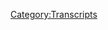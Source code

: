 {{Transcript
    | title         = [[218: October 17, 2018]]
    | caption       = [https://knowledgefight.libsyn.com/knowledge-fight-october-17-2018 Listen to this episode on Libsyn]
    | episodeNumber = [[218: October 17, 2018|218]]
    | length        = 01:27:08
}}

{{MessageBox
    | header     = Warning: Bot Generated Content
    | text       = This transcript was automatically generated by transcription software and likely contains many mistakes and misattributions. Please check the audio for definitive quotes, attribution, and context.
    | image      = N3yvass4myg91.webp
    | imagewidth = 50px
    | id         = warning
}}

{{TranscriptBlock
    | name      = Unknown Speaker
    | timestamp = 00:00:00.000
    | text      = Andy in Kansas, you're on the air, thanks for holding.
}}

{{TranscriptBlock
    | name      = Unknown Speaker
    | timestamp = 00:00:04.080
    | text      = Hello Alex, I'm a first time caller, I'm a huge fan, I love your work.
}}

{{TranscriptBlock
    | name      = Unknown Speaker
    | timestamp = 00:00:07.280
    | text      = I love you.
}}

{{TranscriptBlock
    | name      = Unknown Speaker
    | timestamp = 00:00:07.780
    | text      = Hey everybody, welcome back to Knowledge Fight, I'm Dan.
}}

{{TranscriptBlock
    | name      = Unknown Speaker
    | timestamp = 00:00:09.679
    | text      = I'm Jordan!
}}

{{TranscriptBlock
    | name      = Unknown Speaker
    | timestamp = 00:00:10.179
    | text      = We're a couple dudes, I like to sit around, drink novelty beverages, and talk a little bit about Alex Jones.
}}

{{TranscriptBlock
    | name      = Unknown Speaker
    | timestamp = 00:00:14.179
    | text      = Indeed we are, Dan?
}}

{{TranscriptBlock
    | name      = Unknown Speaker
    | timestamp = 00:00:15.500
    | text      = Yes sir.
}}

{{TranscriptBlock
    | name      = Unknown Speaker
    | timestamp = 00:00:16.000
    | text      = Dan.
}}

{{TranscriptBlock
    | name      = Unknown Speaker
    | timestamp = 00:00:16.500
    | text      = Hey.
}}

{{TranscriptBlock
    | name      = Unknown Speaker
    | timestamp = 00:00:17.000
    | text      = When was the last time you went to a hospital?
}}

{{TranscriptBlock
    | name      = Unknown Speaker
    | timestamp = 00:00:18.500
    | text      = Last time I went to a hospital, long time, unless you count the blood place.
}}

{{TranscriptBlock
    | name      = Unknown Speaker
    | timestamp = 00:00:22.399
    | text      = The blood bank.
}}

{{TranscriptBlock
    | name      = Unknown Speaker
    | timestamp = 00:00:22.899
    | text      = That is not a hospital.
}}

{{TranscriptBlock
    | name      = Unknown Speaker
    | timestamp = 00:00:24.500
    | text      = Yeah, I mean, there's phlebotomists, there's a nurse, there's one nurse.
}}

{{TranscriptBlock
    | name      = Unknown Speaker
    | timestamp = 00:00:27.899
    | text      = I don't even know if it's clean enough to be...
}}

{{TranscriptBlock
    | name      = Unknown Speaker
    | timestamp = 00:00:30.399
    | text      = No comment.
}}

{{TranscriptBlock
    | name      = Unknown Speaker
    | timestamp = 00:00:31.399
    | text      = Yeah, there we go.
}}

{{TranscriptBlock
    | name      = Unknown Speaker
    | timestamp = 00:00:32.399
    | text      = No, it's been a long time, I guess, mostly therapists' offices, generally not in hospitals.
}}

{{TranscriptBlock
    | name      = Unknown Speaker
    | timestamp = 00:00:37.899
    | text      = Yeah, yeah.
}}

{{TranscriptBlock
    | name      = Unknown Speaker
    | timestamp = 00:00:38.399
    | text      = Throughout my life.
}}

{{TranscriptBlock
    | name      = Unknown Speaker
    | timestamp = 00:00:39.399
    | text      = I mean, I guess urgent care centers I've been to.
}}

{{TranscriptBlock
    | name      = Unknown Speaker
    | timestamp = 00:00:41.399
    | text      = I've been like, you know, any time I've gotten sick, or needed to go to the doctor, I just go to an urgent care center.
}}

{{TranscriptBlock
    | name      = Unknown Speaker
    | timestamp = 00:00:50.399
    | text      = Have you ever stayed overnight?
}}

{{TranscriptBlock
    | name      = Unknown Speaker
    | timestamp = 00:00:51.899
    | text      = Yeah, like way back, way back.
}}

{{TranscriptBlock
    | name      = Unknown Speaker
    | timestamp = 00:00:53.899
    | text      = For what?
}}

{{TranscriptBlock
    | name      = Unknown Speaker
    | timestamp = 00:00:54.399
    | text      = Like, I broke my arm once, like really late at night, and I ended up having to stay in the hospital overnight for that.
}}

{{TranscriptBlock
    | name      = Unknown Speaker
    | timestamp = 00:00:59.399
    | text      = And then also, of course, like...
}}

{{TranscriptBlock
    | name      = Unknown Speaker
    | timestamp = 00:01:00.899
    | text      = Wait, wait, wait, you're just gonna throw that out?
}}

{{TranscriptBlock
    | name      = Unknown Speaker
    | timestamp = 00:01:02.899
    | text      = I broke my arm late at night, and there's no story behind that?
}}

{{TranscriptBlock
    | name      = Unknown Speaker
    | timestamp = 00:01:06.400
    | text      = It was just 10.30, and you were getting some popcorn, and you tripped?
}}

{{TranscriptBlock
    | name      = Unknown Speaker
    | timestamp = 00:01:09.900
    | text      = As far as I recall, and I have very vague memories of this, because I was really young,
}}

{{TranscriptBlock
    | name      = Unknown Speaker
    | timestamp = 00:01:14.400
    | text      = me and my brother had a bunk bed, and I fell off the top bunk.
}}

{{TranscriptBlock
    | name      = Unknown Speaker
    | timestamp = 00:01:17.900
    | text      = Ah, okay.
}}

{{TranscriptBlock
    | name      = Unknown Speaker
    | timestamp = 00:01:18.400
    | text      = And I broke my arm, like, basically in the middle of the night, and I needed to stay in the hospital overnight.
}}

{{TranscriptBlock
    | name      = Unknown Speaker
    | timestamp = 00:01:21.900
    | text      = And then, of course, there's been, like, times I've gone to a mental hospital and stayed overnight.
}}

{{TranscriptBlock
    | name      = Unknown Speaker
    | timestamp = 00:01:25.400
    | text      = Well, yeah, but that's just an... occupational hazard.
}}

{{TranscriptBlock
    | name      = Unknown Speaker
    | timestamp = 00:01:29.400
    | text      = In terms of physical need to stay in the hospital overnight, I think that was it.
}}

{{TranscriptBlock
    | name      = Unknown Speaker
    | timestamp = 00:01:33.900
    | text      = Yeah, I think that's it. Cool?
}}

{{TranscriptBlock
    | name      = Unknown Speaker
    | timestamp = 00:01:36.400
    | text      = Yeah. Moving on.
}}

{{TranscriptBlock
    | name      = Unknown Speaker
    | timestamp = 00:01:37.900
    | text      = This has been my medical history.
}}

{{TranscriptBlock
    | name      = Unknown Speaker
    | timestamp = 00:01:39.400
    | text      = This is a podcast about... what do we do again?
}}

{{TranscriptBlock
    | name      = Unknown Speaker
    | timestamp = 00:01:41.900
    | text      = My medical history, and also Alex Jones. I know a lot about him.
}}

{{TranscriptBlock
    | name      = Unknown Speaker
    | timestamp = 00:01:46.900
    | text      = Maybe because I've been to mental hospitals in my life.
}}

{{TranscriptBlock
    | name      = Unknown Speaker
    | timestamp = 00:01:49.400
    | text      = At the same time, you don't know too much about your medical history,
}}

{{TranscriptBlock
    | name      = Unknown Speaker
    | timestamp = 00:01:52.400
    | text      = which is about where I am when it comes to knowing about Alex Jones.
}}

{{TranscriptBlock
    | name      = Unknown Speaker
    | timestamp = 00:01:55.900
    | text      = Bingo, Jordan.
}}

{{TranscriptBlock
    | name      = Unknown Speaker
    | timestamp = 00:01:57.900
    | text      = So today we've got an interesting episode to go over, but before we get there,
}}

{{TranscriptBlock
    | name      = Unknown Speaker
    | timestamp = 00:02:01.400
    | text      = I'd like to say thank you to a couple of new folks who have joined up in supporting the show,
}}

{{TranscriptBlock
    | name      = Unknown Speaker
    | timestamp = 00:02:06.400
    | text      = and we appreciate them oh so much.
}}

{{TranscriptBlock
    | name      = Unknown Speaker
    | timestamp = 00:02:07.900
    | text      = First of all, I'd like to say thank you so much.
}}

{{TranscriptBlock
    | name      = Unknown Speaker
    | timestamp = 00:02:10.400
    | text      = Aaron, you are now a policy wonk.
}}

{{TranscriptBlock
    | name      = Unknown Speaker
    | timestamp = 00:02:12.900
    | text      = I'm a policy wonk.
}}

{{TranscriptBlock
    | name      = Unknown Speaker
    | timestamp = 00:02:14.400
    | text      = Thank you, Aaron.
}}

{{TranscriptBlock
    | name      = Unknown Speaker
    | timestamp = 00:02:14.900
    | text      = Thank you very much, Aaron.
}}

{{TranscriptBlock
    | name      = Unknown Speaker
    | timestamp = 00:02:15.900
    | text      = Also, I'd like to say thank you to someone who has just joined up as well.
}}

{{TranscriptBlock
    | name      = Unknown Speaker
    | timestamp = 00:02:19.900
    | text      = Thank you so much, Nick. You are now a policy wonk.
}}

{{TranscriptBlock
    | name      = Unknown Speaker
    | timestamp = 00:02:22.900
    | text      = I'm a policy wonk.
}}

{{TranscriptBlock
    | name      = Unknown Speaker
    | timestamp = 00:02:24.400
    | text      = Thank you very much, Nick.
}}

{{TranscriptBlock
    | name      = Unknown Speaker
    | timestamp = 00:02:25.900
    | text      = If you yourself out there are listening and you'd like to support the show,
}}

{{TranscriptBlock
    | name      = Unknown Speaker
    | timestamp = 00:02:28.900
    | text      = you can do so by going to our website, knowledgeflight.com,
}}

{{TranscriptBlock
    | name      = Unknown Speaker
    | timestamp = 00:02:31.400
    | text      = kicking that support the show button up at the top,
}}

{{TranscriptBlock
    | name      = Unknown Speaker
    | timestamp = 00:02:34.400
    | text      = and you can become a policy wonk yourself.
}}

{{TranscriptBlock
    | name      = Unknown Speaker
    | timestamp = 00:02:36.900
    | text      = Big announcement.
}}

{{TranscriptBlock
    | name      = Unknown Speaker
    | timestamp = 00:02:37.900
    | text      = Did we make it?
}}

{{TranscriptBlock
    | name      = Unknown Speaker
    | timestamp = 00:02:38.900
    | text      = We have reached our documentary goal.
}}

{{TranscriptBlock
    | name      = Unknown Speaker
    | timestamp = 00:02:40.900
    | text      = Oh, no. I told you guys. 99% of the way there.
}}

{{TranscriptBlock
    | name      = Unknown Speaker
    | timestamp = 00:02:44.900
    | text      = Thanks to Raptor Princess and gentleman friend of the show,
}}

{{TranscriptBlock
    | name      = Unknown Speaker
    | timestamp = 00:02:50.900
    | text      = John in Austin.
}}

{{TranscriptBlock
    | name      = Unknown Speaker
    | timestamp = 00:02:52.900
    | text      = He threw in a bit and kicked us over that line.
}}

{{TranscriptBlock
    | name      = Unknown Speaker
    | timestamp = 00:02:55.900
    | text      = John, come on, man. You've already done so fucking much.
}}

{{TranscriptBlock
    | name      = Unknown Speaker
    | timestamp = 00:02:59.900
    | text      = Thank you. Thank you.
}}

{{TranscriptBlock
    | name      = Unknown Speaker
    | timestamp = 00:03:00.900
    | text      = Yes, thank you very much.
}}

{{TranscriptBlock
    | name      = Unknown Speaker
    | timestamp = 00:03:01.900
    | text      = But also, Jordan, I think you should not be thanking him
}}

{{TranscriptBlock
    | name      = Unknown Speaker
    | timestamp = 00:03:03.900
    | text      = because now you're going to have to do a documentary with us.
}}

{{TranscriptBlock
    | name      = Unknown Speaker
    | timestamp = 00:03:06.900
    | text      = You know what? I lived through the first one.
}}

{{TranscriptBlock
    | name      = Unknown Speaker
    | timestamp = 00:03:08.900
    | text      = Yep, and it's fitting.
}}

{{TranscriptBlock
    | name      = Unknown Speaker
    | timestamp = 00:03:09.900
    | text      = It's almost six months later now.
}}

{{TranscriptBlock
    | name      = Unknown Speaker
    | timestamp = 00:03:11.900
    | text      = Around six months later, I think a little bit more than that.
}}

{{TranscriptBlock
    | name      = Unknown Speaker
    | timestamp = 00:03:13.900
    | text      = I'm not sure. I think we did the last one in April.
}}

{{TranscriptBlock
    | name      = Unknown Speaker
    | timestamp = 00:03:16.900
    | text      = Anyway, I think we'll start soon,
}}

{{TranscriptBlock
    | name      = Unknown Speaker
    | timestamp = 00:03:20.900
    | text      = but we still need to firmly, concretely decide
}}

{{TranscriptBlock
    | name      = Unknown Speaker
    | timestamp = 00:03:24.900
    | text      = which documentary it's going to be.
}}

{{TranscriptBlock
    | name      = Unknown Speaker
    | timestamp = 00:03:26.900
    | text      = It looks like the Obama deception,
}}

{{TranscriptBlock
    | name      = Unknown Speaker
    | timestamp = 00:03:27.900
    | text      = but I want to make totally sure.
}}

{{TranscriptBlock
    | name      = Unknown Speaker
    | timestamp = 00:03:29.900
    | text      = You want to give every possible opportunity
}}

{{TranscriptBlock
    | name      = Unknown Speaker
    | timestamp = 00:03:32.900
    | text      = for the audience to say not the Obama deception.
}}

{{TranscriptBlock
    | name      = Unknown Speaker
    | timestamp = 00:03:35.900
    | text      = It's essentially what you're about to say, right?
}}

{{TranscriptBlock
    | name      = Unknown Speaker
    | timestamp = 00:03:37.900
    | text      = More or less.
}}

{{TranscriptBlock
    | name      = Unknown Speaker
    | timestamp = 00:03:38.900
    | text      = And not because I want to protect Obama
}}

{{TranscriptBlock
    | name      = Unknown Speaker
    | timestamp = 00:03:39.900
    | text      = or anything like that.
}}

{{TranscriptBlock
    | name      = Unknown Speaker
    | timestamp = 00:03:40.900
    | text      = I just don't know.
}}

{{TranscriptBlock
    | name      = Unknown Speaker
    | timestamp = 00:03:42.900
    | text      = I don't know if I want to do that documentary.
}}

{{TranscriptBlock
    | name      = Unknown Speaker
    | timestamp = 00:03:45.900
    | text      = All right, all right. We'll find out.
}}

{{TranscriptBlock
    | name      = Unknown Speaker
    | timestamp = 00:03:46.900
    | text      = But we'll see.
}}

{{TranscriptBlock
    | name      = Unknown Speaker
    | timestamp = 00:03:47.900
    | text      = If the audience determines that that's what we're doing,
}}

{{TranscriptBlock
    | name      = Unknown Speaker
    | timestamp = 00:03:49.900
    | text      = then that's what we're doing.
}}

{{TranscriptBlock
    | name      = Unknown Speaker
    | timestamp = 00:03:50.900
    | text      = That's what we're doing.
}}

{{TranscriptBlock
    | name      = Unknown Speaker
    | timestamp = 00:03:51.900
    | text      = And hopefully, I would like to say
}}

{{TranscriptBlock
    | name      = Unknown Speaker
    | timestamp = 00:03:53.900
    | text      = we'll start putting those out at the beginning of November.
}}

{{TranscriptBlock
    | name      = Unknown Speaker
    | timestamp = 00:03:56.900
    | text      = I'd like to say that, but...
}}

{{TranscriptBlock
    | name      = Unknown Speaker
    | timestamp = 00:03:57.900
    | text      = Yeah, that sounds right.
}}

{{TranscriptBlock
    | name      = Unknown Speaker
    | timestamp = 00:03:58.900
    | text      = Schedule constraints may come into play,
}}

{{TranscriptBlock
    | name      = Unknown Speaker
    | timestamp = 00:04:01.900
    | text      = so we'll, you know, who knows how in-depth
}}

{{TranscriptBlock
    | name      = Unknown Speaker
    | timestamp = 00:04:04.900
    | text      = some of my research will end up getting to.
}}

{{TranscriptBlock
    | name      = Unknown Speaker
    | timestamp = 00:04:06.900
    | text      = So, like, hopefully, November.
}}

{{TranscriptBlock
    | name      = Unknown Speaker
    | timestamp = 00:04:09.900
    | text      = It could happen.
}}

{{TranscriptBlock
    | name      = Unknown Speaker
    | timestamp = 00:04:10.900
    | text      = If not, then mid to late November, for sure.
}}

{{TranscriptBlock
    | name      = Unknown Speaker
    | timestamp = 00:04:14.900
    | text      = And if not, early December.
}}

{{TranscriptBlock
    | name      = Unknown Speaker
    | timestamp = 00:04:16.899
    | text      = The next year. Who knows?
}}

{{TranscriptBlock
    | name      = Unknown Speaker
    | timestamp = 00:04:17.899
    | text      = But maybe January.
}}

{{TranscriptBlock
    | name      = Unknown Speaker
    | timestamp = 00:04:18.899
    | text      = Who knows?
}}

{{TranscriptBlock
    | name      = Unknown Speaker
    | timestamp = 00:04:19.899
    | text      = Who knows what the secret of 2019 is, Dan?
}}

{{TranscriptBlock
    | name      = Unknown Speaker
    | timestamp = 00:04:21.899
    | text      = It could be that Obama finally did deceive us.
}}

{{TranscriptBlock
    | name      = Unknown Speaker
    | timestamp = 00:04:23.899
    | text      = And maybe Kelly is the key.
}}

{{TranscriptBlock
    | name      = Unknown Speaker
    | timestamp = 00:04:26.899
    | text      = There we go.
}}

{{TranscriptBlock
    | name      = Unknown Speaker
    | timestamp = 00:04:27.899
    | text      = We always knew that was the case.
}}

{{TranscriptBlock
    | name      = Unknown Speaker
    | timestamp = 00:04:29.899
    | text      = So thank you all very much for forcing us into this position.
}}

{{TranscriptBlock
    | name      = Unknown Speaker
    | timestamp = 00:04:32.899
    | text      = But we will be sure to get that for you real soon.
}}

{{TranscriptBlock
    | name      = Unknown Speaker
    | timestamp = 00:04:37.899
    | text      = Yeah.
}}

{{TranscriptBlock
    | name      = Unknown Speaker
    | timestamp = 00:04:38.899
    | text      = So, Jordan, would I want to...
}}

{{TranscriptBlock
    | name      = Unknown Speaker
    | timestamp = 00:04:39.899
    | text      = Or not!
}}

{{TranscriptBlock
    | name      = Unknown Speaker
    | timestamp = 00:04:42.899
    | text      = We can only waffle so much.
}}

{{TranscriptBlock
    | name      = Unknown Speaker
    | timestamp = 00:04:44.899
    | text      = I think we've reached our waffle limit for the day.
}}

{{TranscriptBlock
    | name      = Unknown Speaker
    | timestamp = 00:04:47.899
    | text      = Jordan, today, what I wanted to do is,
}}

{{TranscriptBlock
    | name      = Unknown Speaker
    | timestamp = 00:04:49.899
    | text      = earlier in the week I said that I was working on the 2009 stuff,
}}

{{TranscriptBlock
    | name      = Unknown Speaker
    | timestamp = 00:04:53.899
    | text      = and that by the end of the week the cake would probably be baked.
}}

{{TranscriptBlock
    | name      = Unknown Speaker
    | timestamp = 00:04:56.899
    | text      = Yeah.
}}

{{TranscriptBlock
    | name      = Unknown Speaker
    | timestamp = 00:04:57.899
    | text      = Cake is not baked.
}}

{{TranscriptBlock
    | name      = Unknown Speaker
    | timestamp = 00:04:58.899
    | text      = Oh, no.
}}

{{TranscriptBlock
    | name      = Unknown Speaker
    | timestamp = 00:04:59.899
    | text      = It is not settled.
}}

{{TranscriptBlock
    | name      = Unknown Speaker
    | timestamp = 00:05:00.899
    | text      = All right.
}}

{{TranscriptBlock
    | name      = Unknown Speaker
    | timestamp = 00:05:01.899
    | text      = And so I can't...
}}

{{TranscriptBlock
    | name      = Unknown Speaker
    | timestamp = 00:05:02.899
    | text      = I got to put a pin in 2009 until next week, probably.
}}

{{TranscriptBlock
    | name      = Unknown Speaker
    | timestamp = 00:05:04.899
    | text      = And so I thought, why not?
}}

{{TranscriptBlock
    | name      = Unknown Speaker
    | timestamp = 00:05:06.899
    | text      = Everybody likes us to check in on present day.
}}

{{TranscriptBlock
    | name      = Unknown Speaker
    | timestamp = 00:05:08.899
    | text      = Alex Jones likes to see what he's up to.
}}

{{TranscriptBlock
    | name      = Unknown Speaker
    | timestamp = 00:05:10.899
    | text      = So why not?
}}

{{TranscriptBlock
    | name      = Unknown Speaker
    | timestamp = 00:05:11.899
    | text      = Why not check in on present day Alex Jones?
}}

{{TranscriptBlock
    | name      = Unknown Speaker
    | timestamp = 00:05:13.899
    | text      = Let's see what happens.
}}

{{TranscriptBlock
    | name      = Unknown Speaker
    | timestamp = 00:05:14.899
    | text      = There's a lot going on in the world.
}}

{{TranscriptBlock
    | name      = Unknown Speaker
    | timestamp = 00:05:15.899
    | text      = Yeah.
}}

{{TranscriptBlock
    | name      = Unknown Speaker
    | timestamp = 00:05:16.899
    | text      = You don't want to have those British people tell you that it wasn't a good sponge.
}}

{{TranscriptBlock
    | name      = Unknown Speaker
    | timestamp = 00:05:18.899
    | text      = No.
}}

{{TranscriptBlock
    | name      = Unknown Speaker
    | timestamp = 00:05:19.899
    | text      = Yeah.
}}

{{TranscriptBlock
    | name      = Unknown Speaker
    | timestamp = 00:05:20.899
    | text      = There is a lot of stuff going on in the world.
}}

{{TranscriptBlock
    | name      = Unknown Speaker
    | timestamp = 00:05:21.899
    | text      = We have chaos all over the place.
}}

{{TranscriptBlock
    | name      = Unknown Speaker
    | timestamp = 00:05:23.899
    | text      = It's literally every single moment there's a new facet of the chaos.
}}

{{TranscriptBlock
    | name      = Unknown Speaker
    | timestamp = 00:05:28.899
    | text      = Or new wrinkles to already existing chaos,
}}

{{TranscriptBlock
    | name      = Unknown Speaker
    | timestamp = 00:05:31.899
    | text      = be it the deteriorating evolving story out of Saudi Arabia.
}}

{{TranscriptBlock
    | name      = Unknown Speaker
    | timestamp = 00:05:35.899
    | text      = Oh, man.
}}

{{TranscriptBlock
    | name      = Unknown Speaker
    | timestamp = 00:05:36.899
    | text      = That's great.
}}

{{TranscriptBlock
    | name      = Unknown Speaker
    | timestamp = 00:05:37.899
    | text      = We have scientists giving dire warnings.
}}

{{TranscriptBlock
    | name      = Unknown Speaker
    | timestamp = 00:05:39.899
    | text      = What are you going to do?
}}

{{TranscriptBlock
    | name      = Unknown Speaker
    | timestamp = 00:05:41.899
    | text      = Things coming out about investigations into Trump's family business history of fraud.
}}

{{TranscriptBlock
    | name      = Unknown Speaker
    | timestamp = 00:05:46.899
    | text      = Mitch McConnell.
}}

{{TranscriptBlock
    | name      = Unknown Speaker
    | timestamp = 00:05:47.899
    | text      = Defrauding foreign countries in terms of...
}}

{{TranscriptBlock
    | name      = Unknown Speaker
    | timestamp = 00:05:49.899
    | text      = Oh, hey.
}}

{{TranscriptBlock
    | name      = Unknown Speaker
    | timestamp = 00:05:50.899
    | text      = Who has it?
}}

{{TranscriptBlock
    | name      = Unknown Speaker
    | timestamp = 00:05:51.899
    | text      = Who has it?
}}

{{TranscriptBlock
    | name      = Unknown Speaker
    | timestamp = 00:05:52.899
    | text      = Sure.
}}

{{TranscriptBlock
    | name      = Unknown Speaker
    | timestamp = 00:05:53.899
    | text      = All of this stuff is going on.
}}

{{TranscriptBlock
    | name      = Unknown Speaker
    | timestamp = 00:05:54.899
    | text      = It's crazy Stephen King, Steve King in Iowa coming out in favor of a fellow white supremacist
}}

{{TranscriptBlock
    | name      = Unknown Speaker
    | timestamp = 00:06:01.300
    | text      = Faith Golding.
}}

{{TranscriptBlock
    | name      = Unknown Speaker
    | timestamp = 00:06:02.300
    | text      = Nazis aren't that bad.
}}

{{TranscriptBlock
    | name      = Unknown Speaker
    | timestamp = 00:06:03.600
    | text      = We have Gavin McGinnis going out there with his sword trying to start fights in New York.
}}

{{TranscriptBlock
    | name      = Unknown Speaker
    | timestamp = 00:06:08.100
    | text      = According to Fox News, it's our fault.
}}

{{TranscriptBlock
    | name      = Unknown Speaker
    | timestamp = 00:06:11.100
    | text      = So we've got all this stuff.
}}

{{TranscriptBlock
    | name      = Unknown Speaker
    | timestamp = 00:06:13.100
    | text      = Yeah.
}}

{{TranscriptBlock
    | name      = Unknown Speaker
    | timestamp = 00:06:14.100
    | text      = And Mitch McConnell fulfilling the prophecy that I gave six months ago wherein I said
}}

{{TranscriptBlock
    | name      = Unknown Speaker
    | timestamp = 00:06:18.199
    | text      = that these fucking tax cuts are a way for them to actually attack Social Security and
}}

{{TranscriptBlock
    | name      = Unknown Speaker
    | timestamp = 00:06:22.100
    | text      = Medicare.
}}

{{TranscriptBlock
    | name      = Unknown Speaker
    | timestamp = 00:06:23.100
    | text      = And who do you know?
}}

{{TranscriptBlock
    | name      = Unknown Speaker
    | timestamp = 00:06:24.100
    | text      = Guess what?
}}

{{TranscriptBlock
    | name      = Unknown Speaker
    | timestamp = 00:06:25.100
    | text      = Mitch McConnell comes out and says the problem with the deficit is entitlement programs.
}}

{{TranscriptBlock
    | name      = Unknown Speaker
    | timestamp = 00:06:30.100
    | text      = No shit.
}}

{{TranscriptBlock
    | name      = Unknown Speaker
    | timestamp = 00:06:31.100
    | text      = No shit.
}}

{{TranscriptBlock
    | name      = Unknown Speaker
    | timestamp = 00:06:32.100
    | text      = Of course.
}}

{{TranscriptBlock
    | name      = Unknown Speaker
    | timestamp = 00:06:33.100
    | text      = He's like, I don't want to learn from your predictive abilities, but that's one of those
}}

{{TranscriptBlock
    | name      = Unknown Speaker
    | timestamp = 00:06:35.100
    | text      = like, come on.
}}

{{TranscriptBlock
    | name      = Unknown Speaker
    | timestamp = 00:06:36.100
    | text      = That's the most obvious prediction anyone has ever made.
}}

{{TranscriptBlock
    | name      = Unknown Speaker
    | timestamp = 00:06:38.199
    | text      = It was sound, but pretty clear.
}}

{{TranscriptBlock
    | name      = Unknown Speaker
    | timestamp = 00:06:41.399
    | text      = It was easy.
}}

{{TranscriptBlock
    | name      = Unknown Speaker
    | timestamp = 00:06:43.319
    | text      = You didn't need a Carrie Cassidy style dream to help you see that future.
}}

{{TranscriptBlock
    | name      = Unknown Speaker
    | timestamp = 00:06:46.899
    | text      = I did need an Alex Jones style dream.
}}

{{TranscriptBlock
    | name      = Unknown Speaker
    | timestamp = 00:06:48.980
    | text      = It lasted about six hours.
}}

{{TranscriptBlock
    | name      = Unknown Speaker
    | timestamp = 00:06:50.480
    | text      = There were a lot of fires and in 95% of the situations, two to three billion people die
}}

{{TranscriptBlock
    | name      = Unknown Speaker
    | timestamp = 00:06:56.579
    | text      = because of Mitch McConnell.
}}

{{TranscriptBlock
    | name      = Unknown Speaker
    | timestamp = 00:06:57.899
    | text      = Yeah.
}}

{{TranscriptBlock
    | name      = Unknown Speaker
    | timestamp = 00:06:58.899
    | text      = So there's a lot going on in the world today.
}}

{{TranscriptBlock
    | name      = Unknown Speaker
    | timestamp = 00:06:59.899
    | text      = I was like, I wonder if Alex has got a take on any of it.
}}

{{TranscriptBlock
    | name      = Unknown Speaker
    | timestamp = 00:07:02.620
    | text      = Here is an out of context drop from today's show.
}}

{{TranscriptBlock
    | name      = Unknown Speaker
    | timestamp = 00:07:05.480
    | text      = Is he finally going to get some fat bears?
}}

{{TranscriptBlock
    | name      = Unknown Speaker
    | timestamp = 00:07:07.060
    | text      = I ain't saying she's a gold digger.
}}

{{TranscriptBlock
    | name      = Unknown Speaker
    | timestamp = 00:07:10.060
    | text      = God damn.
}}

{{TranscriptBlock
    | name      = Unknown Speaker
    | timestamp = 00:07:11.060
    | text      = She ain't messing with no you-know-what.
}}

{{TranscriptBlock
    | name      = Unknown Speaker
    | timestamp = 00:07:12.060
    | text      = She ain't messing with no poor man.
}}

{{TranscriptBlock
    | name      = Unknown Speaker
    | timestamp = 00:07:15.060
    | text      = Okay.
}}

{{TranscriptBlock
    | name      = Unknown Speaker
    | timestamp = 00:07:16.060
    | text      = There we go.
}}

{{TranscriptBlock
    | name      = Unknown Speaker
    | timestamp = 00:07:17.060
    | text      = All right.
}}

{{TranscriptBlock
    | name      = Unknown Speaker
    | timestamp = 00:07:18.060
    | text      = All right.
}}

{{TranscriptBlock
    | name      = Unknown Speaker
    | timestamp = 00:07:19.060
    | text      = Okay.
}}

{{TranscriptBlock
    | name      = Unknown Speaker
    | timestamp = 00:07:20.060
    | text      = Okay.
}}

{{TranscriptBlock
    | name      = Unknown Speaker
    | timestamp = 00:07:21.060
    | text      = Wonderful.
}}

{{TranscriptBlock
    | name      = Unknown Speaker
    | timestamp = 00:07:22.060
    | text      = Wonderful.
}}

{{TranscriptBlock
    | name      = Unknown Speaker
    | timestamp = 00:07:23.060
    | text      = Now that Kanye has met with Trump in his Make America Great hat, Alex has adopted Kanye's
}}

{{TranscriptBlock
    | name      = Unknown Speaker
    | timestamp = 00:07:28.139
    | text      = music as bumper music.
}}

{{TranscriptBlock
    | name      = Unknown Speaker
    | timestamp = 00:07:29.139
    | text      = Love Kanye.
}}

{{TranscriptBlock
    | name      = Unknown Speaker
    | timestamp = 00:07:30.139
    | text      = Love Kanye.
}}

{{TranscriptBlock
    | name      = Unknown Speaker
    | timestamp = 00:07:31.139
    | text      = He's still playing his second worst album, but fine.
}}

{{TranscriptBlock
    | name      = Unknown Speaker
    | timestamp = 00:07:34.579
    | text      = Fine.
}}

{{TranscriptBlock
    | name      = Unknown Speaker
    | timestamp = 00:07:35.579
    | text      = Fine.
}}

{{TranscriptBlock
    | name      = Unknown Speaker
    | timestamp = 00:07:36.579
    | text      = I would argue that Alex is kind of forgetting that that's not just Kanye.
}}

{{TranscriptBlock
    | name      = Unknown Speaker
    | timestamp = 00:07:39.180
    | text      = That's also Alex Jones's enemy, Jamie Foxx, on that song.
}}

{{TranscriptBlock
    | name      = Unknown Speaker
    | timestamp = 00:07:43.839
    | text      = So it's a little bit of six to one half dozen of the other kind of situation.
}}

{{TranscriptBlock
    | name      = Unknown Speaker
    | timestamp = 00:07:49.459
    | text      = Also, I like his self-censoring.
}}

{{TranscriptBlock
    | name      = Unknown Speaker
    | timestamp = 00:07:51.759
    | text      = That seemed forced.
}}

{{TranscriptBlock
    | name      = Unknown Speaker
    | timestamp = 00:07:52.759
    | text      = Oh, man.
}}

{{TranscriptBlock
    | name      = Unknown Speaker
    | timestamp = 00:07:53.759
    | text      = It would have been nice if he just fucking went for it.
}}

{{TranscriptBlock
    | name      = Unknown Speaker
    | timestamp = 00:07:57.540
    | text      = Just do it.
}}

{{TranscriptBlock
    | name      = Unknown Speaker
    | timestamp = 00:07:58.540
    | text      = I'm glad he didn't.
}}

{{TranscriptBlock
    | name      = Unknown Speaker
    | timestamp = 00:07:59.540
    | text      = You have your best bet at getting away with it, saying that you're quoting it.
}}

{{TranscriptBlock
    | name      = Unknown Speaker
    | timestamp = 00:08:04.019
    | text      = You want to say the word, just find a way to say it, man.
}}

{{TranscriptBlock
    | name      = Unknown Speaker
    | timestamp = 00:08:06.779
    | text      = At this point, I don't feel like there'd be too many consequences for him, which is kind
}}

{{TranscriptBlock
    | name      = Unknown Speaker
    | timestamp = 00:08:09.980
    | text      = of a bummer.
}}

{{TranscriptBlock
    | name      = Unknown Speaker
    | timestamp = 00:08:10.980
    | text      = No, everybody's there.
}}

{{TranscriptBlock
    | name      = Unknown Speaker
    | timestamp = 00:08:11.980
    | text      = So like I said up top, Jordan, there's a lot going on in the world today.
}}

{{TranscriptBlock
    | name      = Unknown Speaker
    | timestamp = 00:08:14.420
    | text      = So you would think, you would think that the lead story that Alex comes out the gate with
}}

{{TranscriptBlock
    | name      = Unknown Speaker
    | timestamp = 00:08:20.779
    | text      = would be something hot, something real important to geopolitics.
}}

{{TranscriptBlock
    | name      = Unknown Speaker
    | timestamp = 00:08:26.459
    | text      = Of course.
}}

{{TranscriptBlock
    | name      = Unknown Speaker
    | timestamp = 00:08:27.459
    | text      = 20 days, 20 days, and the tidal wave of total censorship has gone into insane overdrive.
}}

{{TranscriptBlock
    | name      = Unknown Speaker
    | timestamp = 00:08:38.019
    | text      = Unbelievable information coming up.
}}

{{TranscriptBlock
    | name      = Unknown Speaker
    | timestamp = 00:08:40.539
    | text      = Facebook, Twitter, you name it, are banning tens of thousands of pages of anyone that
}}

{{TranscriptBlock
    | name      = Unknown Speaker
    | timestamp = 00:08:46.139
    | text      = promotes the MPC memes, which simply takes a gray face and puts it over the face of conformist
}}

{{TranscriptBlock
    | name      = Unknown Speaker
    | timestamp = 00:08:54.500
    | text      = authoritarian leftist thinkers.
}}

{{TranscriptBlock
    | name      = Unknown Speaker
    | timestamp = 00:08:56.860
    | text      = And THX 1138, it's really a remake of the idea of a Brave New World, a scientific dictatorship.
}}

{{TranscriptBlock
    | name      = Unknown Speaker
    | timestamp = 00:09:07.100
    | text      = They resemble MPC memes.
}}

{{TranscriptBlock
    | name      = Unknown Speaker
    | timestamp = 00:09:08.740
    | text      = Cool, man.
}}

{{TranscriptBlock
    | name      = Unknown Speaker
    | timestamp = 00:09:09.740
    | text      = I would say half of this show is about the MPC memes.
}}

{{TranscriptBlock
    | name      = Unknown Speaker
    | timestamp = 00:09:15.779
    | text      = You're not on social media, so you're probably not even aware of this.
}}

{{TranscriptBlock
    | name      = Unknown Speaker
    | timestamp = 00:09:18.659
    | text      = That's our big deal?
}}

{{TranscriptBlock
    | name      = Unknown Speaker
    | timestamp = 00:09:19.659
    | text      = Oh, this is the biggest deal in the world, my friend.
}}

{{TranscriptBlock
    | name      = Unknown Speaker
    | timestamp = 00:09:21.779
    | text      = Oh, absolutely.
}}

{{TranscriptBlock
    | name      = Unknown Speaker
    | timestamp = 00:09:22.779
    | text      = Right now.
}}

{{TranscriptBlock
    | name      = Unknown Speaker
    | timestamp = 00:09:23.779
    | text      = This current world we live in right now.
}}

{{TranscriptBlock
    | name      = Unknown Speaker
    | timestamp = 00:09:25.740
    | text      = MPC memes.
}}

{{TranscriptBlock
    | name      = Unknown Speaker
    | timestamp = 00:09:28.019
    | text      = Memes are the biggest deal.
}}

{{TranscriptBlock
    | name      = Unknown Speaker
    | timestamp = 00:09:29.539
    | text      = Memes.
}}

{{TranscriptBlock
    | name      = Unknown Speaker
    | timestamp = 00:09:30.539
    | text      = Number one story.
}}

{{TranscriptBlock
    | name      = Unknown Speaker
    | timestamp = 00:09:31.539
    | text      = Memes.
}}

{{TranscriptBlock
    | name      = Unknown Speaker
    | timestamp = 00:09:32.539
    | text      = All right.
}}

{{TranscriptBlock
    | name      = Unknown Speaker
    | timestamp = 00:09:33.539
    | text      = All right.
}}

{{TranscriptBlock
    | name      = Unknown Speaker
    | timestamp = 00:09:34.539
    | text      = Fine.
}}

{{TranscriptBlock
    | name      = Unknown Speaker
    | timestamp = 00:09:35.539
    | text      = Fine.
}}

{{TranscriptBlock
    | name      = Unknown Speaker
    | timestamp = 00:09:36.539
    | text      = You know what?
}}

{{TranscriptBlock
    | name      = Unknown Speaker
    | timestamp = 00:09:37.539
    | text      = That's fine.
}}

{{TranscriptBlock
    | name      = Unknown Speaker
    | timestamp = 00:09:38.539
    | text      = Fine.
}}

{{TranscriptBlock
    | name      = Unknown Speaker
    | timestamp = 00:09:39.539
    | text      = I don't care.
}}

{{TranscriptBlock
    | name      = Unknown Speaker
    | timestamp = 00:09:40.539
    | text      = I don't care.
}}

{{TranscriptBlock
    | name      = Unknown Speaker
    | timestamp = 00:09:41.539
    | text      = So this is nothing matters anymore.
}}

{{TranscriptBlock
    | name      = Unknown Speaker
    | timestamp = 00:09:42.539
    | text      = This is a new right wing meme thing where they're putting these gray faces on like oftentimes
}}

{{TranscriptBlock
    | name      = Unknown Speaker
    | timestamp = 00:09:46.179
    | text      = it'll be someone's actual Twitter avatar and they'll create like a false version of them.
}}

{{TranscriptBlock
    | name      = Unknown Speaker
    | timestamp = 00:09:52.100
    | text      = And then also there's other ones that are just MPC 1735 and they all are basically doing
}}

{{TranscriptBlock
    | name      = Unknown Speaker
    | timestamp = 00:09:58.620
    | text      = an impression of people on the left trying to parody the idea that there's groupthink
}}

{{TranscriptBlock
    | name      = Unknown Speaker
    | timestamp = 00:10:03.980
    | text      = and everybody's saying the exact same things like they're non-playable characters in a
}}

{{TranscriptBlock
    | name      = Unknown Speaker
    | timestamp = 00:10:07.940
    | text      = video game who just repeat dialogue when you walk up to them.
}}

{{TranscriptBlock
    | name      = Unknown Speaker
    | timestamp = 00:10:11.279
    | text      = If I know anything about the right wing, this meme is hilarious because nobody lands a joke
}}

{{TranscriptBlock
    | name      = Unknown Speaker
    | timestamp = 00:10:18.620
    | text      = quite like the right wing.
}}

{{TranscriptBlock
    | name      = Unknown Speaker
    | timestamp = 00:10:20.039
    | text      = So funny.
}}

{{TranscriptBlock
    | name      = Unknown Speaker
    | timestamp = 00:10:21.139
    | text      = That's why so many amazing comedians are never becoming famous, overlooked, and then they
}}

{{TranscriptBlock
    | name      = Unknown Speaker
    | timestamp = 00:10:28.139
    | text      = become right wing comedies.
}}

{{TranscriptBlock
    | name      = Unknown Speaker
    | timestamp = 00:10:30.059
    | text      = It's crazy.
}}

{{TranscriptBlock
    | name      = Unknown Speaker
    | timestamp = 00:10:31.059
    | text      = Sure.
}}

{{TranscriptBlock
    | name      = Unknown Speaker
    | timestamp = 00:10:32.059
    | text      = I mean, you got Nick DePaulo.
}}

{{TranscriptBlock
    | name      = Unknown Speaker
    | timestamp = 00:10:33.059
    | text      = Hey.
}}

{{TranscriptBlock
    | name      = Unknown Speaker
    | timestamp = 00:10:34.059
    | text      = The list goes on.
}}

{{TranscriptBlock
    | name      = Unknown Speaker
    | timestamp = 00:10:35.059
    | text      = It is endless.
}}

{{TranscriptBlock
    | name      = Unknown Speaker
    | timestamp = 00:10:37.779
    | text      = You got the, what's his name?
}}

{{TranscriptBlock
    | name      = Unknown Speaker
    | timestamp = 00:10:40.899
    | text      = Nick DePaulo.
}}

{{TranscriptBlock
    | name      = Unknown Speaker
    | timestamp = 00:10:41.899
    | text      = Okay.
}}

{{TranscriptBlock
    | name      = Unknown Speaker
    | timestamp = 00:10:42.899
    | text      = But who's number two?
}}

{{TranscriptBlock
    | name      = Unknown Speaker
    | timestamp = 00:10:46.460
    | text      = It's Nick DePaulo.
}}

{{TranscriptBlock
    | name      = Unknown Speaker
    | timestamp = 00:10:47.940
    | text      = Okay.
}}

{{TranscriptBlock
    | name      = Unknown Speaker
    | timestamp = 00:10:48.940
    | text      = What about, okay.
}}

{{TranscriptBlock
    | name      = Unknown Speaker
    | timestamp = 00:10:49.940
    | text      = He's also a guy who was like, I don't think that Nick DePaulo's not not funny.
}}

{{TranscriptBlock
    | name      = Unknown Speaker
    | timestamp = 00:10:54.940
    | text      = He has his moments.
}}

{{TranscriptBlock
    | name      = Unknown Speaker
    | timestamp = 00:10:55.940
    | text      = He has some good bits, but also he was relevant 25 years ago.
}}

{{TranscriptBlock
    | name      = Unknown Speaker
    | timestamp = 00:10:59.940
    | text      = Oh, Dennis Miller.
}}

{{TranscriptBlock
    | name      = Unknown Speaker
    | timestamp = 00:11:01.940
    | text      = All right.
}}

{{TranscriptBlock
    | name      = Unknown Speaker
    | timestamp = 00:11:03.940
    | text      = All right.
}}

{{TranscriptBlock
    | name      = Unknown Speaker
    | timestamp = 00:11:05.940
    | text      = We nailed it.
}}

{{TranscriptBlock
    | name      = Unknown Speaker
    | timestamp = 00:11:08.659
    | text      = Rob Schneider.
}}

{{TranscriptBlock
    | name      = Unknown Speaker
    | timestamp = 00:11:09.659
    | text      = Wait.
}}

{{TranscriptBlock
    | name      = Unknown Speaker
    | timestamp = 00:11:10.659
    | text      = Is he on the right?
}}

{{TranscriptBlock
    | name      = Unknown Speaker
    | timestamp = 00:11:11.659
    | text      = Oh yeah.
}}

{{TranscriptBlock
    | name      = Unknown Speaker
    | timestamp = 00:11:12.659
    | text      = Is he a conservative dude?
}}

{{TranscriptBlock
    | name      = Unknown Speaker
    | timestamp = 00:11:13.659
    | text      = He's crazy conservative.
}}

{{TranscriptBlock
    | name      = Unknown Speaker
    | timestamp = 00:11:14.659
    | text      = Lost track of Rob.
}}

{{TranscriptBlock
    | name      = Unknown Speaker
    | timestamp = 00:11:15.659
    | text      = It's whackadoo.
}}

{{TranscriptBlock
    | name      = Unknown Speaker
    | timestamp = 00:11:16.659
    | text      = How could you lose track of Rob Schneider?
}}

{{TranscriptBlock
    | name      = Unknown Speaker
    | timestamp = 00:11:17.899
    | text      = I think he was out making copies and I lost track of him.
}}

{{TranscriptBlock
    | name      = Unknown Speaker
    | timestamp = 00:11:24.539
    | text      = Still relevant to today's office culture.
}}

{{TranscriptBlock
    | name      = Unknown Speaker
    | timestamp = 00:11:26.740
    | text      = Still relevant to today's office culture.
}}

{{TranscriptBlock
    | name      = Unknown Speaker
    | timestamp = 00:11:28.779
    | text      = Making copies.
}}

{{TranscriptBlock
    | name      = Unknown Speaker
    | timestamp = 00:11:29.779
    | text      = Oh, the Sting Meister, et cetera.
}}

{{TranscriptBlock
    | name      = Unknown Speaker
    | timestamp = 00:11:34.940
    | text      = So look, this NPC meme thing, I just sort of ignored it when it was sort of popping
}}

{{TranscriptBlock
    | name      = Unknown Speaker
    | timestamp = 00:11:41.059
    | text      = around and people were tweeting about it.
}}

{{TranscriptBlock
    | name      = Unknown Speaker
    | timestamp = 00:11:42.620
    | text      = I was like, well, right, this is just some more right wing bullshit.
}}

{{TranscriptBlock
    | name      = Unknown Speaker
    | timestamp = 00:11:45.820
    | text      = Who gives a shit?
}}

{{TranscriptBlock
    | name      = Unknown Speaker
    | timestamp = 00:11:47.139
    | text      = Because it's basically, if you really look at the core of it, it's just like a visual
}}

{{TranscriptBlock
    | name      = Unknown Speaker
    | timestamp = 00:11:50.740
    | text      = way of them saying sheeple.
}}

{{TranscriptBlock
    | name      = Unknown Speaker
    | timestamp = 00:11:52.799
    | text      = They've just figured out a new way to articulate this idea that they've had all along and they're
}}

{{TranscriptBlock
    | name      = Unknown Speaker
    | timestamp = 00:11:57.580
    | text      = acting like it's new.
}}

{{TranscriptBlock
    | name      = Unknown Speaker
    | timestamp = 00:11:59.100
    | text      = It's brand new.
}}

{{TranscriptBlock
    | name      = Unknown Speaker
    | timestamp = 00:12:00.100
    | text      = They put a gray spot on faces.
}}

{{TranscriptBlock
    | name      = Unknown Speaker
    | timestamp = 00:12:03.139
    | text      = The other side of it too that should be like horribly apparent to anybody who travels in
}}

{{TranscriptBlock
    | name      = Unknown Speaker
    | timestamp = 00:12:07.899
    | text      = or listens to any of the diverse voices on the left, what you know is that basically
}}

{{TranscriptBlock
    | name      = Unknown Speaker
    | timestamp = 00:12:13.379
    | text      = you just have a bunch of people in places like Reddit, 4chan.
}}

{{TranscriptBlock
    | name      = Unknown Speaker
    | timestamp = 00:12:17.059
    | text      = These sorts of places where they just are their own echo chambers, where they've created
}}

{{TranscriptBlock
    | name      = Unknown Speaker
    | timestamp = 00:12:21.580
    | text      = this image in their head of what social justice warriors are.
}}

{{TranscriptBlock
    | name      = Unknown Speaker
    | timestamp = 00:12:25.659
    | text      = So they've created that image and then they're pretending that that's what everybody sounds
}}

{{TranscriptBlock
    | name      = Unknown Speaker
    | timestamp = 00:12:31.019
    | text      = like and now they're creating a parody of this false version of the other side that
}}

{{TranscriptBlock
    | name      = Unknown Speaker
    | timestamp = 00:12:36.019
    | text      = they've created in their head.
}}

{{TranscriptBlock
    | name      = Unknown Speaker
    | timestamp = 00:12:37.320
    | text      = Are you saying that rather than engage with the reality they've created a thing, a facsimile
}}

{{TranscriptBlock
    | name      = Unknown Speaker
    | timestamp = 00:12:47.039
    | text      = of a human out of some sort of a...
}}

{{TranscriptBlock
    | name      = Unknown Speaker
    | timestamp = 00:12:49.539
    | text      = Like a hay?
}}

{{TranscriptBlock
    | name      = Unknown Speaker
    | timestamp = 00:12:50.539
    | text      = A hay dude?
}}

{{TranscriptBlock
    | name      = Unknown Speaker
    | timestamp = 00:12:51.539
    | text      = Yeah, yeah, yeah.
}}

{{TranscriptBlock
    | name      = Unknown Speaker
    | timestamp = 00:12:52.539
    | text      = Like a hay...
}}

{{TranscriptBlock
    | name      = Unknown Speaker
    | timestamp = 00:12:53.539
    | text      = Like a hay dude.
}}

{{TranscriptBlock
    | name      = Unknown Speaker
    | timestamp = 00:12:54.539
    | text      = Yeah, like a hay dude.
}}

{{TranscriptBlock
    | name      = Unknown Speaker
    | timestamp = 00:12:55.539
    | text      = Yeah, yeah, yeah.
}}

{{TranscriptBlock
    | name      = Unknown Speaker
    | timestamp = 00:12:56.539
    | text      = Yippee ki yay.
}}

{{TranscriptBlock
    | name      = Unknown Speaker
    | timestamp = 00:12:57.539
    | text      = Yeah.
}}

{{TranscriptBlock
    | name      = Unknown Speaker
    | timestamp = 00:12:58.539
    | text      = What was the name of that?
}}

{{TranscriptBlock
    | name      = Unknown Speaker
    | timestamp = 00:12:59.539
    | text      = Like a hay Arnold.
}}

{{TranscriptBlock
    | name      = Unknown Speaker
    | timestamp = 00:13:00.539
    | text      = Like a hay dude on Nickelodeon.
}}

{{TranscriptBlock
    | name      = Unknown Speaker
    | timestamp = 00:13:01.539
    | text      = Yeah, yeah, yeah.
}}

{{TranscriptBlock
    | name      = Unknown Speaker
    | timestamp = 00:13:02.539
    | text      = And he salutes shorts, I guess.
}}

{{TranscriptBlock
    | name      = Unknown Speaker
    | timestamp = 00:13:04.539
    | text      = I don't know.
}}

{{TranscriptBlock
    | name      = Unknown Speaker
    | timestamp = 00:13:05.539
    | text      = Sure.
}}

{{TranscriptBlock
    | name      = Unknown Speaker
    | timestamp = 00:13:06.539
    | text      = Yeah.
}}

{{TranscriptBlock
    | name      = Unknown Speaker
    | timestamp = 00:13:07.539
    | text      = Donkey lips.
}}

{{TranscriptBlock
    | name      = Unknown Speaker
    | timestamp = 00:13:08.539
    | text      = So, look, I don't have a lot of feelings about this here NPC meme.
}}

{{TranscriptBlock
    | name      = Unknown Speaker
    | timestamp = 00:13:14.940
    | text      = I really don't.
}}

{{TranscriptBlock
    | name      = Unknown Speaker
    | timestamp = 00:13:15.940
    | text      = I don't care about it.
}}

{{TranscriptBlock
    | name      = Unknown Speaker
    | timestamp = 00:13:17.460
    | text      = I understand one of the reasons that Twitter is like cracking down and getting rid of some
}}

{{TranscriptBlock
    | name      = Unknown Speaker
    | timestamp = 00:13:22.700
    | text      = of these accounts is that they are targeted harassment to a certain extent.
}}

{{TranscriptBlock
    | name      = Unknown Speaker
    | timestamp = 00:13:26.299
    | text      = If you put this gray thing over someone's face and you're pretending that you're them,
}}

{{TranscriptBlock
    | name      = Unknown Speaker
    | timestamp = 00:13:30.980
    | text      = sure, I think on one level that constitutes parody, but I also could see a way that it
}}

{{TranscriptBlock
    | name      = Unknown Speaker
    | timestamp = 00:13:36.019
    | text      = could be targeted harassment.
}}

{{TranscriptBlock
    | name      = Unknown Speaker
    | timestamp = 00:13:37.940
    | text      = So I don't...
}}

{{TranscriptBlock
    | name      = Unknown Speaker
    | timestamp = 00:13:38.940
    | text      = You know, I see both sides of this.
}}

{{TranscriptBlock
    | name      = Unknown Speaker
    | timestamp = 00:13:40.259
    | text      = I think this is up to Twitter to make the decision and live with it.
}}

{{TranscriptBlock
    | name      = Unknown Speaker
    | timestamp = 00:13:43.179
    | text      = You know, choose whatever stake you want to make in it.
}}

{{TranscriptBlock
    | name      = Unknown Speaker
    | timestamp = 00:13:47.139
    | text      = We'll see how the chips fall.
}}

{{TranscriptBlock
    | name      = Unknown Speaker
    | timestamp = 00:13:48.740
    | text      = I don't advocate them banning all of them, but I also don't think it's wrong of them
}}

{{TranscriptBlock
    | name      = Unknown Speaker
    | timestamp = 00:13:52.340
    | text      = to.
}}

{{TranscriptBlock
    | name      = Unknown Speaker
    | timestamp = 00:13:53.340
    | text      = Don't care at all.
}}

{{TranscriptBlock
    | name      = Unknown Speaker
    | timestamp = 00:13:54.340
    | text      = No, I think...
}}

{{TranscriptBlock
    | name      = Unknown Speaker
    | timestamp = 00:13:55.340
    | text      = That's my position firmly on this.
}}

{{TranscriptBlock
    | name      = Unknown Speaker
    | timestamp = 00:13:57.139
    | text      = I'm going to go with pass.
}}

{{TranscriptBlock
    | name      = Unknown Speaker
    | timestamp = 00:13:58.139
    | text      = Yeah, yeah, yeah.
}}

{{TranscriptBlock
    | name      = Unknown Speaker
    | timestamp = 00:13:59.139
    | text      = Dan, I don't know if you know this, but there might be a couple other things going on right
}}

{{TranscriptBlock
    | name      = Unknown Speaker
    | timestamp = 00:14:04.860
    | text      = now.
}}

{{TranscriptBlock
    | name      = Unknown Speaker
    | timestamp = 00:14:05.860
    | text      = Yeah, yeah.
}}

{{TranscriptBlock
    | name      = Unknown Speaker
    | timestamp = 00:14:06.860
    | text      = It's that we keep coming...
}}

{{TranscriptBlock
    | name      = Unknown Speaker
    | timestamp = 00:14:07.860
    | text      = When we go back to a bunch, is that like that idea of in life you kind of got to do triage
}}

{{TranscriptBlock
    | name      = Unknown Speaker
    | timestamp = 00:14:11.259
    | text      = a little bit.
}}

{{TranscriptBlock
    | name      = Unknown Speaker
    | timestamp = 00:14:12.259
    | text      = Yeah, maybe a little bit.
}}

{{TranscriptBlock
    | name      = Unknown Speaker
    | timestamp = 00:14:13.259
    | text      = And sometimes you may just have to punt.
}}

{{TranscriptBlock
    | name      = Unknown Speaker
    | timestamp = 00:14:15.019
    | text      = And I'm punting on this.
}}

{{TranscriptBlock
    | name      = Unknown Speaker
    | timestamp = 00:14:16.019
    | text      = Yeah, yeah, yeah, yeah.
}}

{{TranscriptBlock
    | name      = Unknown Speaker
    | timestamp = 00:14:17.460
    | text      = So at the end of that...
}}

{{TranscriptBlock
    | name      = Unknown Speaker
    | timestamp = 00:14:18.740
    | text      = Now, if the Saudi prince had tweeted out any NPC means, then we're in a whole different
}}

{{TranscriptBlock
    | name      = Unknown Speaker
    | timestamp = 00:14:23.980
    | text      = scenario.
}}

{{TranscriptBlock
    | name      = Unknown Speaker
    | timestamp = 00:14:24.980
    | text      = That's a different conversation.
}}

{{TranscriptBlock
    | name      = Unknown Speaker
    | timestamp = 00:14:25.980
    | text      = Yeah, absolutely.
}}

{{TranscriptBlock
    | name      = Unknown Speaker
    | timestamp = 00:14:26.980
    | text      = So at the end there, Alex is like, this is like how there were gray faces in THX 1138.
}}

{{TranscriptBlock
    | name      = Unknown Speaker
    | timestamp = 00:14:32.259
    | text      = Yeah, which was, I believe, the studio that produced the sound for Lucasfilm.
}}

{{TranscriptBlock
    | name      = Unknown Speaker
    | timestamp = 00:14:36.460
    | text      = No, no, that's interesting.
}}

{{TranscriptBlock
    | name      = Unknown Speaker
    | timestamp = 00:14:38.299
    | text      = It was actually one of the roots of that, though.
}}

{{TranscriptBlock
    | name      = Unknown Speaker
    | timestamp = 00:14:41.860
    | text      = Because the guy who did the sound for that, for a lot of Lucas's films and stuff, he collaborated
}}

{{TranscriptBlock
    | name      = Unknown Speaker
    | timestamp = 00:14:48.340
    | text      = with George Lucas on THX 1138, which is basically...
}}

{{TranscriptBlock
    | name      = Unknown Speaker
    | timestamp = 00:14:52.620
    | text      = A futuristic robot that came back in time to kill John Connor?
}}

{{TranscriptBlock
    | name      = Unknown Speaker
    | timestamp = 00:14:56.620
    | text      = No, no, no, no, no.
}}

{{TranscriptBlock
    | name      = Unknown Speaker
    | timestamp = 00:14:58.460
    | text      = He always talks about it in the same breath as like Brave New World in 1984.
}}

{{TranscriptBlock
    | name      = Unknown Speaker
    | timestamp = 00:15:03.620
    | text      = He seems to act like it's like the globalist model for the future, and it's basically prophecy.
}}

{{TranscriptBlock
    | name      = Unknown Speaker
    | timestamp = 00:15:09.419
    | text      = What he refuses to bring up is that it was basically just a student film made by George
}}

{{TranscriptBlock
    | name      = Unknown Speaker
    | timestamp = 00:15:13.500
    | text      = Lucas when he was at USC.
}}

{{TranscriptBlock
    | name      = Unknown Speaker
    | timestamp = 00:15:14.860
    | text      = Oh, okay.
}}

{{TranscriptBlock
    | name      = Unknown Speaker
    | timestamp = 00:15:15.860
    | text      = It was...
}}

{{TranscriptBlock
    | name      = Unknown Speaker
    | timestamp = 00:15:16.860
    | text      = The original version was a student film, and then he got funding for it and made it.
}}

{{TranscriptBlock
    | name      = Unknown Speaker
    | timestamp = 00:15:20.820
    | text      = It was his first directorial film.
}}

{{TranscriptBlock
    | name      = Unknown Speaker
    | timestamp = 00:15:23.580
    | text      = Yeah, the working title was American THX Graffiti, right?
}}

{{TranscriptBlock
    | name      = Unknown Speaker
    | timestamp = 00:15:29.179
    | text      = Yeah.
}}

{{TranscriptBlock
    | name      = Unknown Speaker
    | timestamp = 00:15:30.179
    | text      = Yeah.
}}

{{TranscriptBlock
    | name      = Unknown Speaker
    | timestamp = 00:15:31.179
    | text      = Alex very correctly notes the parallels to Brave New World in 1984 that exist in THX
}}

{{TranscriptBlock
    | name      = Unknown Speaker
    | timestamp = 00:15:35.100
    | text      = 1138, because they're absolutely there.
}}

{{TranscriptBlock
    | name      = Unknown Speaker
    | timestamp = 00:15:38.179
    | text      = Lucas was a goddamn college student in the late 60s in Southern California.
}}

{{TranscriptBlock
    | name      = Unknown Speaker
    | timestamp = 00:15:41.639
    | text      = No shit he's inspired by dystopian fiction.
}}

{{TranscriptBlock
    | name      = Unknown Speaker
    | timestamp = 00:15:43.740
    | text      = Ah, come on.
}}

{{TranscriptBlock
    | name      = Unknown Speaker
    | timestamp = 00:15:44.980
    | text      = One review that I read was that THX 1138 is basically 1984 without the philosophy if you
}}

{{TranscriptBlock
    | name      = Unknown Speaker
    | timestamp = 00:15:50.620
    | text      = borrowed Soma from Brave New World.
}}

{{TranscriptBlock
    | name      = Unknown Speaker
    | timestamp = 00:15:53.240
    | text      = That's sort of the bouillabaisse that they're making.
}}

{{TranscriptBlock
    | name      = Unknown Speaker
    | timestamp = 00:15:55.500
    | text      = It's the stew.
}}

{{TranscriptBlock
    | name      = Unknown Speaker
    | timestamp = 00:15:56.659
    | text      = This makes sense because Lucas wasn't good at making things yet.
}}

{{TranscriptBlock
    | name      = Unknown Speaker
    | timestamp = 00:15:59.259
    | text      = He was a young artist.
}}

{{TranscriptBlock
    | name      = Unknown Speaker
    | timestamp = 00:16:00.259
    | text      = Also, the end of the movie is clearly stolen from Plato's Allegory of the Cave, less from
}}

{{TranscriptBlock
    | name      = Unknown Speaker
    | timestamp = 00:16:05.379
    | text      = 1984 Brave New World.
}}

{{TranscriptBlock
    | name      = Unknown Speaker
    | timestamp = 00:16:06.860
    | text      = At the end of the film, the main character, the titular THX, is outrunning some police
}}

{{TranscriptBlock
    | name      = Unknown Speaker
    | timestamp = 00:16:13.899
    | text      = drones and then they let him get away because they're over budget.
}}

{{TranscriptBlock
    | name      = Unknown Speaker
    | timestamp = 00:16:18.980
    | text      = Oh, that sounds right.
}}

{{TranscriptBlock
    | name      = Unknown Speaker
    | timestamp = 00:16:21.379
    | text      = They let him escape, which leads me to believe it's not that big of a priority for him to
}}

{{TranscriptBlock
    | name      = Unknown Speaker
    | timestamp = 00:16:25.460
    | text      = be stopped from escaping, and then he ends up getting to the above ground and realizes
}}

{{TranscriptBlock
    | name      = Unknown Speaker
    | timestamp = 00:16:30.179
    | text      = there's birds up there and he's been lied to the whole time, much like the Allegory
}}

{{TranscriptBlock
    | name      = Unknown Speaker
    | timestamp = 00:16:33.200
    | text      = of the Cave.
}}

{{TranscriptBlock
    | name      = Unknown Speaker
    | timestamp = 00:16:35.700
    | text      = That's very derivative work, much like a lot of George Lucas' work that he argued to be.
}}

{{TranscriptBlock
    | name      = Unknown Speaker
    | timestamp = 00:16:40.539
    | text      = Hey, now.
}}

{{TranscriptBlock
    | name      = Unknown Speaker
    | timestamp = 00:16:41.539
    | text      = Hold on.
}}

{{TranscriptBlock
    | name      = Unknown Speaker
    | timestamp = 00:16:42.539
    | text      = But...
}}

{{TranscriptBlock
    | name      = Unknown Speaker
    | timestamp = 00:16:43.539
    | text      = Kurosawa would dis- While we're talking about this movie really quick, just because Alex
}}

{{TranscriptBlock
    | name      = Unknown Speaker
    | timestamp = 00:16:47.539
    | text      = brought it up and I think it was fun and I looked into it a little bit, if you take out
}}

{{TranscriptBlock
    | name      = Unknown Speaker
    | timestamp = 00:16:50.779
    | text      = some of the more purely aesthetic stylistic touches, which are the things that Alex really
}}

{{TranscriptBlock
    | name      = Unknown Speaker
    | timestamp = 00:16:54.960
    | text      = gets caught up on, like the idea that everyone's bald, everyone shaves their head, that sort
}}

{{TranscriptBlock
    | name      = Unknown Speaker
    | timestamp = 00:16:59.799
    | text      = of stuff, if you really get rid of some of those things, the movie really contains two
}}

{{TranscriptBlock
    | name      = Unknown Speaker
    | timestamp = 00:17:04.019
    | text      = central ideas about state control.
}}

{{TranscriptBlock
    | name      = Unknown Speaker
    | timestamp = 00:17:06.579
    | text      = One is forced drugging of people and instilling the mentality that the economy and money are
}}

{{TranscriptBlock
    | name      = Unknown Speaker
    | timestamp = 00:17:11.779
    | text      = more important than people's humanity.
}}

{{TranscriptBlock
    | name      = Unknown Speaker
    | timestamp = 00:17:14.420
    | text      = Since Donald Trump, Alex's favorite politician has been in office.
}}

{{TranscriptBlock
    | name      = Unknown Speaker
    | timestamp = 00:17:17.819
    | text      = There have been many reports of ICE agents and independent contractors forcibly medicating
}}

{{TranscriptBlock
    | name      = Unknown Speaker
    | timestamp = 00:17:21.740
    | text      = immigrant children that have been separated from their families in order to make them
}}

{{TranscriptBlock
    | name      = Unknown Speaker
    | timestamp = 00:17:25.160
    | text      = more pliable and manageable.
}}

{{TranscriptBlock
    | name      = Unknown Speaker
    | timestamp = 00:17:26.980
    | text      = No idea what you're talking about.
}}

{{TranscriptBlock
    | name      = Unknown Speaker
    | timestamp = 00:17:27.980
    | text      = This is a direct result of and done with the approval of the Trump administration.
}}

{{TranscriptBlock
    | name      = Unknown Speaker
    | timestamp = 00:17:31.299
    | text      = Can't trust the media.
}}

{{TranscriptBlock
    | name      = Unknown Speaker
    | timestamp = 00:17:32.299
    | text      = Last week, responding to the grisly murder of Jamal Khashoggi, a non-citizen resident
}}

{{TranscriptBlock
    | name      = Unknown Speaker
    | timestamp = 00:17:36.859
    | text      = of the United States and journalist for the Washington Post that appears to have been
}}

{{TranscriptBlock
    | name      = Unknown Speaker
    | timestamp = 00:17:40.180
    | text      = carried out by Saudi Arabia, Alex's favorite politician, Donald Trump, said, quote, they're
}}

{{TranscriptBlock
    | name      = Unknown Speaker
    | timestamp = 00:17:44.940
    | text      = spending $110 billion on military equipment and on things that create jobs for this country.
}}

{{TranscriptBlock
    | name      = Unknown Speaker
    | timestamp = 00:17:50.140
    | text      = I don't like the concept of stopping an investment of $110 billion into the United States because
}}

{{TranscriptBlock
    | name      = Unknown Speaker
    | timestamp = 00:17:54.960
    | text      = you know they're going to take that money and spend it in Russia or China or someplace
}}

{{TranscriptBlock
    | name      = Unknown Speaker
    | timestamp = 00:17:59.380
    | text      = else.
}}

{{TranscriptBlock
    | name      = Unknown Speaker
    | timestamp = 00:18:00.380
    | text      = That's almost the literal definition of putting money in the supposed economy over someone's
}}

{{TranscriptBlock
    | name      = Unknown Speaker
    | timestamp = 00:18:04.619
    | text      = humanity.
}}

{{TranscriptBlock
    | name      = Unknown Speaker
    | timestamp = 00:18:05.619
    | text      = No idea what you're talking about.
}}

{{TranscriptBlock
    | name      = Unknown Speaker
    | timestamp = 00:18:06.619
    | text      = Now, just to be petty, it should be pointed out that Trump's excuse about jobs and the
}}

{{TranscriptBlock
    | name      = Unknown Speaker
    | timestamp = 00:18:09.960
    | text      = economy is a lie.
}}

{{TranscriptBlock
    | name      = Unknown Speaker
    | timestamp = 00:18:11.779
    | text      = From Vox, quote, overall, the private U.S. defense industry does directly employ a lot
}}

{{TranscriptBlock
    | name      = Unknown Speaker
    | timestamp = 00:18:16.539
    | text      = of U.S. workers, about 355,500 in 2016, according to the most recent estimates from the Aerospace
}}

{{TranscriptBlock
    | name      = Unknown Speaker
    | timestamp = 00:18:23.299
    | text      = Industries Association.
}}

{{TranscriptBlock
    | name      = Unknown Speaker
    | timestamp = 00:18:25.180
    | text      = But private sector defense workers make up less than 0.5% of the total U.S. labor force.
}}

{{TranscriptBlock
    | name      = Unknown Speaker
    | timestamp = 00:18:30.319
    | text      = And that includes every person whose job depends directly on the sale or production of airplanes,
}}

{{TranscriptBlock
    | name      = Unknown Speaker
    | timestamp = 00:18:34.779
    | text      = tanks, bombs and services for the entire U.S. military.
}}

{{TranscriptBlock
    | name      = Unknown Speaker
    | timestamp = 00:18:38.339
    | text      = It's unlikely that many of them, if any, depend directly on weapons sales to Saudi Arabia.
}}

{{TranscriptBlock
    | name      = Unknown Speaker
    | timestamp = 00:18:42.579
    | text      = And it's also unlikely that these jobs advantage if Saudi money disappeared.
}}

{{TranscriptBlock
    | name      = Unknown Speaker
    | timestamp = 00:18:46.619
    | text      = So you're saying that the United States government is lying in defense of an indefensible idea
}}

{{TranscriptBlock
    | name      = Unknown Speaker
    | timestamp = 00:18:56.099
    | text      = already?
}}

{{TranscriptBlock
    | name      = Unknown Speaker
    | timestamp = 00:18:57.099
    | text      = At least one guy is.
}}

{{TranscriptBlock
    | name      = Unknown Speaker
    | timestamp = 00:18:58.099
    | text      = I cannot imagine any historical parallel wherein the entire U.S. government begins lying in
}}

{{TranscriptBlock
    | name      = Unknown Speaker
    | timestamp = 00:19:05.059
    | text      = order to support a bad decision in the first place, one that I suppose puts us into I would
}}

{{TranscriptBlock
    | name      = Unknown Speaker
    | timestamp = 00:19:12.579
    | text      = call it eternal war.
}}

{{TranscriptBlock
    | name      = Unknown Speaker
    | timestamp = 00:19:14.420
    | text      = That would never happen.
}}

{{TranscriptBlock
    | name      = Unknown Speaker
    | timestamp = 00:19:15.420
    | text      = Well, it's interesting, too, because this 110 billion dollar number is not reflective
}}

{{TranscriptBlock
    | name      = Unknown Speaker
    | timestamp = 00:19:19.019
    | text      = of contracts or actual deals.
}}

{{TranscriptBlock
    | name      = Unknown Speaker
    | timestamp = 00:19:20.420
    | text      = If you really look into it, it involves a convoluted mishmash of letters of intent,
}}

{{TranscriptBlock
    | name      = Unknown Speaker
    | timestamp = 00:19:24.700
    | text      = letters of interest, but definitely nothing really binding.
}}

{{TranscriptBlock
    | name      = Unknown Speaker
    | timestamp = 00:19:27.980
    | text      = At least the true number of how much is coming in from these deals.
}}

{{TranscriptBlock
    | name      = Unknown Speaker
    | timestamp = 00:19:31.619
    | text      = It's unclear, but it is definitely lower than one hundred and ten billion dollars.
}}

{{TranscriptBlock
    | name      = Unknown Speaker
    | timestamp = 00:19:35.420
    | text      = All right.
}}

{{TranscriptBlock
    | name      = Unknown Speaker
    | timestamp = 00:19:36.420
    | text      = So even the lie in support of the bad argument that is indefensible is built around another
}}

{{TranscriptBlock
    | name      = Unknown Speaker
    | timestamp = 00:19:42.700
    | text      = lie, at least embellishment, probably outright lie.
}}

{{TranscriptBlock
    | name      = Unknown Speaker
    | timestamp = 00:19:46.180
    | text      = OK.
}}

{{TranscriptBlock
    | name      = Unknown Speaker
    | timestamp = 00:19:47.180
    | text      = This is also probably a coincidence.
}}

{{TranscriptBlock
    | name      = Unknown Speaker
    | timestamp = 00:19:48.579
    | text      = But from the Hill, quote, President elect Donald Trump registered eight companies during
}}

{{TranscriptBlock
    | name      = Unknown Speaker
    | timestamp = 00:19:52.559
    | text      = his presidential campaign that appear to be tied to hotel interests in Saudi Arabia, according
}}

{{TranscriptBlock
    | name      = Unknown Speaker
    | timestamp = 00:19:56.700
    | text      = to a report in The Washington Post.
}}

{{TranscriptBlock
    | name      = Unknown Speaker
    | timestamp = 00:19:58.859
    | text      = Trump registered the companies in August 2015, shortly after launching his presidential bid,
}}

{{TranscriptBlock
    | name      = Unknown Speaker
    | timestamp = 00:20:03.579
    | text      = according to the Post.
}}

{{TranscriptBlock
    | name      = Unknown Speaker
    | timestamp = 00:20:04.579
    | text      = Also, at a campaign rally in 2015, he told the crowd, quote, they buy apartments from
}}

{{TranscriptBlock
    | name      = Unknown Speaker
    | timestamp = 00:20:09.019
    | text      = me.
}}

{{TranscriptBlock
    | name      = Unknown Speaker
    | timestamp = 00:20:10.019
    | text      = They spend 40 million, 50 billion.
}}

{{TranscriptBlock
    | name      = Unknown Speaker
    | timestamp = 00:20:11.019
    | text      = Am I supposed to dislike them?
}}

{{TranscriptBlock
    | name      = Unknown Speaker
    | timestamp = 00:20:12.380
    | text      = I like them very much.
}}

{{TranscriptBlock
    | name      = Unknown Speaker
    | timestamp = 00:20:13.700
    | text      = In January 2018, he said on Fox News, quote, I would want to protect Saudi Arabia, but
}}

{{TranscriptBlock
    | name      = Unknown Speaker
    | timestamp = 00:20:18.900
    | text      = Saudi Arabia is going to have to help us economically.
}}

{{TranscriptBlock
    | name      = Unknown Speaker
    | timestamp = 00:20:22.299
    | text      = So the picture that you start to get multiple lies to support an indefensible argument that
}}

{{TranscriptBlock
    | name      = Unknown Speaker
    | timestamp = 00:20:27.500
    | text      = is actually covering up a massive corruption scandal.
}}

{{TranscriptBlock
    | name      = Unknown Speaker
    | timestamp = 00:20:30.779
    | text      = Yeah.
}}

{{TranscriptBlock
    | name      = Unknown Speaker
    | timestamp = 00:20:31.779
    | text      = One that would, I don't know, invalidate him from being president in the first place under
}}

{{TranscriptBlock
    | name      = Unknown Speaker
    | timestamp = 00:20:37.420
    | text      = some sort of constitutional.
}}

{{TranscriptBlock
    | name      = Unknown Speaker
    | timestamp = 00:20:39.220
    | text      = OK.
}}

{{TranscriptBlock
    | name      = Unknown Speaker
    | timestamp = 00:20:40.220
    | text      = Great.
}}

{{TranscriptBlock
    | name      = Unknown Speaker
    | timestamp = 00:20:41.220
    | text      = Yeah.
}}

{{TranscriptBlock
    | name      = Unknown Speaker
    | timestamp = 00:20:42.220
    | text      = It seems that way.
}}

{{TranscriptBlock
    | name      = Unknown Speaker
    | timestamp = 00:20:43.220
    | text      = And it's really cool to see things like Pat Robertson come out on The 700 Club, a supposed
}}

{{TranscriptBlock
    | name      = Unknown Speaker
    | timestamp = 00:20:48.259
    | text      = Christian dude telling his audience that, hey, you know what, why would we jeopardize
}}

{{TranscriptBlock
    | name      = Unknown Speaker
    | timestamp = 00:20:54.299
    | text      = this weapons deal?
}}

{{TranscriptBlock
    | name      = Unknown Speaker
    | timestamp = 00:20:56.660
    | text      = It's great.
}}

{{TranscriptBlock
    | name      = Unknown Speaker
    | timestamp = 00:20:57.660
    | text      = It's great that we now live in a world where I'm sure Jim Baker's saying similar shit,
}}

{{TranscriptBlock
    | name      = Unknown Speaker
    | timestamp = 00:21:00.779
    | text      = that we've got these dickhole, these pastors out there who are actively rallying people
}}

{{TranscriptBlock
    | name      = Unknown Speaker
    | timestamp = 00:21:08.259
    | text      = around the idea of selling billions of dollars of weapons because that somehow helps their
}}

{{TranscriptBlock
    | name      = Unknown Speaker
    | timestamp = 00:21:14.460
    | text      = regressive domestic agenda.
}}

{{TranscriptBlock
    | name      = Unknown Speaker
    | timestamp = 00:21:16.660
    | text      = It's so crazy.
}}

{{TranscriptBlock
    | name      = Unknown Speaker
    | timestamp = 00:21:17.660
    | text      = The lie of which suggests that we are selling far less billions of dollars of weapons.
}}

{{TranscriptBlock
    | name      = Unknown Speaker
    | timestamp = 00:21:23.220
    | text      = Oh, 100 percent.
}}

{{TranscriptBlock
    | name      = Unknown Speaker
    | timestamp = 00:21:24.220
    | text      = Even those billions of dollars which we are selling are then being used to commit atrocities
}}

{{TranscriptBlock
    | name      = Unknown Speaker
    | timestamp = 00:21:28.980
    | text      = in Qatar.
}}

{{TranscriptBlock
    | name      = Unknown Speaker
    | timestamp = 00:21:29.980
    | text      = You bet.
}}

{{TranscriptBlock
    | name      = Unknown Speaker
    | timestamp = 00:21:30.980
    | text      = So Christianity is great, guys.
}}

{{TranscriptBlock
    | name      = Unknown Speaker
    | timestamp = 00:21:33.339
    | text      = It's going well.
}}

{{TranscriptBlock
    | name      = Unknown Speaker
    | timestamp = 00:21:34.339
    | text      = They're doing good.
}}

{{TranscriptBlock
    | name      = Unknown Speaker
    | timestamp = 00:21:35.339
    | text      = Yeah.
}}

{{TranscriptBlock
    | name      = Unknown Speaker
    | timestamp = 00:21:36.339
    | text      = Yeah.
}}

{{TranscriptBlock
    | name      = Unknown Speaker
    | timestamp = 00:21:37.339
    | text      = They haven't lost their way.
}}

{{TranscriptBlock
    | name      = Unknown Speaker
    | timestamp = 00:21:38.339
    | text      = Oh, no.
}}

{{TranscriptBlock
    | name      = Unknown Speaker
    | timestamp = 00:21:39.339
    | text      = In fact, I think they would say that they've kicked it up a notch.
}}

{{TranscriptBlock
    | name      = Unknown Speaker
    | timestamp = 00:21:42.859
    | text      = I admit that the two examples that I used are really old crazy dudes, but they are big
}}

{{TranscriptBlock
    | name      = Unknown Speaker
    | timestamp = 00:21:48.059
    | text      = figureheads within the evangelical community.
}}

{{TranscriptBlock
    | name      = Unknown Speaker
    | timestamp = 00:21:50.059
    | text      = With massive fucking audiences.
}}

{{TranscriptBlock
    | name      = Unknown Speaker
    | timestamp = 00:21:51.700
    | text      = Exactly.
}}

{{TranscriptBlock
    | name      = Unknown Speaker
    | timestamp = 00:21:52.700
    | text      = Yeah.
}}

{{TranscriptBlock
    | name      = Unknown Speaker
    | timestamp = 00:21:53.700
    | text      = So anyway, what I just went over there I think is a nice bridge from Alex.
}}

{{TranscriptBlock
    | name      = Unknown Speaker
    | timestamp = 00:21:57.619
    | text      = He's obsessed with that MPC meme.
}}

{{TranscriptBlock
    | name      = Unknown Speaker
    | timestamp = 00:21:59.099
    | text      = Bring it up.
}}

{{TranscriptBlock
    | name      = Unknown Speaker
    | timestamp = 00:22:00.099
    | text      = Oh, I forgot that we were just going to be talking about a meme.
}}

{{TranscriptBlock
    | name      = Unknown Speaker
    | timestamp = 00:22:02.779
    | text      = We're not.
}}

{{TranscriptBlock
    | name      = Unknown Speaker
    | timestamp = 00:22:03.779
    | text      = We're not going to talk too much about it.
}}

{{TranscriptBlock
    | name      = Unknown Speaker
    | timestamp = 00:22:04.779
    | text      = Okay.
}}

{{TranscriptBlock
    | name      = Unknown Speaker
    | timestamp = 00:22:05.779
    | text      = But he's obsessed with that meme.
}}

{{TranscriptBlock
    | name      = Unknown Speaker
    | timestamp = 00:22:06.779
    | text      = It takes up most of the show.
}}

{{TranscriptBlock
    | name      = Unknown Speaker
    | timestamp = 00:22:07.779
    | text      = He bridges that with THX 1138, which as we described is he's missing most of the thematic
}}

{{TranscriptBlock
    | name      = Unknown Speaker
    | timestamp = 00:22:14.339
    | text      = points of which if he did understand the points of would really point the finger at the actions
}}

{{TranscriptBlock
    | name      = Unknown Speaker
    | timestamp = 00:22:19.299
    | text      = of Donald Trump.
}}

{{TranscriptBlock
    | name      = Unknown Speaker
    | timestamp = 00:22:20.940
    | text      = One of which is this inhumane response, inhuman response to the apparent looking like assassination
}}

{{TranscriptBlock
    | name      = Unknown Speaker
    | timestamp = 00:22:30.500
    | text      = by the state of Saudi Arabia of a journalist who is critical of the regime.
}}

{{TranscriptBlock
    | name      = Unknown Speaker
    | timestamp = 00:22:34.940
    | text      = Which ironically supports a very different film.
}}

{{TranscriptBlock
    | name      = Unknown Speaker
    | timestamp = 00:22:38.579
    | text      = I would say in the Phantom Menace, he would be on the side of the guys who are like, this
}}

{{TranscriptBlock
    | name      = Unknown Speaker
    | timestamp = 00:22:43.339
    | text      = trade blockade is a great idea.
}}

{{TranscriptBlock
    | name      = Unknown Speaker
    | timestamp = 00:22:45.339
    | text      = Yeah, I think he would be on the wrong side of that.
}}

{{TranscriptBlock
    | name      = Unknown Speaker
    | timestamp = 00:22:47.700
    | text      = So anyway, that leads us to Alex does not spend a lot of time talking about the Saudi
}}

{{TranscriptBlock
    | name      = Unknown Speaker
    | timestamp = 00:22:53.099
    | text      = Arabia situation.
}}

{{TranscriptBlock
    | name      = Unknown Speaker
    | timestamp = 00:22:54.460
    | text      = It's indefensible.
}}

{{TranscriptBlock
    | name      = Unknown Speaker
    | timestamp = 00:22:55.460
    | text      = So well, hold on.
}}

{{TranscriptBlock
    | name      = Unknown Speaker
    | timestamp = 00:22:58.420
    | text      = Alex has an interesting take on it.
}}

{{TranscriptBlock
    | name      = Unknown Speaker
    | timestamp = 00:23:00.140
    | text      = That can't be true.
}}

{{TranscriptBlock
    | name      = Unknown Speaker
    | timestamp = 00:23:01.140
    | text      = As we said last Friday and Sunday, evidence because of there being no motive and because
}}

{{TranscriptBlock
    | name      = Unknown Speaker
    | timestamp = 00:23:06.500
    | text      = the media, the corporate media jumped on it, looks like it could be a rogue group false
}}

{{TranscriptBlock
    | name      = Unknown Speaker
    | timestamp = 00:23:11.819
    | text      = flag to derail the peace plans that Trump has.
}}

{{TranscriptBlock
    | name      = Unknown Speaker
    | timestamp = 00:23:15.539
    | text      = And as he prepares to put the clamps on Iran, that this is deep state operatives like John
}}

{{TranscriptBlock
    | name      = Unknown Speaker
    | timestamp = 00:23:20.480
    | text      = Kerry and Obama, who are running their own rogue shadow state department, admittedly,
}}

{{TranscriptBlock
    | name      = Unknown Speaker
    | timestamp = 00:23:25.859
    | text      = could try to derail what's happening using networks under the crown prince, but not under
}}

{{TranscriptBlock
    | name      = Unknown Speaker
    | timestamp = 00:23:31.099
    | text      = his control.
}}

{{TranscriptBlock
    | name      = Unknown Speaker
    | timestamp = 00:23:32.539
    | text      = Just like Trump isn't in control of most of the FBI or most of the Justice Department
}}

{{TranscriptBlock
    | name      = Unknown Speaker
    | timestamp = 00:23:37.380
    | text      = or most of the CIA.
}}

{{TranscriptBlock
    | name      = Unknown Speaker
    | timestamp = 00:23:38.380
    | text      = There are loyal people there, but there are large swats that do whatever they want or
}}

{{TranscriptBlock
    | name      = Unknown Speaker
    | timestamp = 00:23:42.460
    | text      = under the command of Hillary, Obama and other slime bags.
}}

{{TranscriptBlock
    | name      = Unknown Speaker
    | timestamp = 00:23:47.859
    | text      = They brag about this in the news show.
}}

{{TranscriptBlock
    | name      = Unknown Speaker
    | timestamp = 00:23:49.940
    | text      = After this clip, Alex had to take half an hour off of his show because he threw out
}}

{{TranscriptBlock
    | name      = Unknown Speaker
    | timestamp = 00:23:54.980
    | text      = his back stretching that far.
}}

{{TranscriptBlock
    | name      = Unknown Speaker
    | timestamp = 00:23:57.019
    | text      = That is crazy.
}}

{{TranscriptBlock
    | name      = Unknown Speaker
    | timestamp = 00:23:58.019
    | text      = Wow.
}}

{{TranscriptBlock
    | name      = Unknown Speaker
    | timestamp = 00:23:59.019
    | text      = That's maybe false flag, baby.
}}

{{TranscriptBlock
    | name      = Unknown Speaker
    | timestamp = 00:24:00.900
    | text      = That's maybe the most convoluted, terrible plan I have ever heard.
}}

{{TranscriptBlock
    | name      = Unknown Speaker
    | timestamp = 00:24:05.920
    | text      = If true, my respect for Obama, Hillary and others goes way down.
}}

{{TranscriptBlock
    | name      = Unknown Speaker
    | timestamp = 00:24:12.299
    | text      = And others is always my favorite.
}}

{{TranscriptBlock
    | name      = Unknown Speaker
    | timestamp = 00:24:14.599
    | text      = That's my new favorite Alex meme and others way down.
}}

{{TranscriptBlock
    | name      = Unknown Speaker
    | timestamp = 00:24:19.059
    | text      = Could be anybody who's also included in there.
}}

{{TranscriptBlock
    | name      = Unknown Speaker
    | timestamp = 00:24:21.140
    | text      = What about that girl who was in the cult where people got branded?
}}

{{TranscriptBlock
    | name      = Unknown Speaker
    | timestamp = 00:24:24.920
    | text      = She's probably in there.
}}

{{TranscriptBlock
    | name      = Unknown Speaker
    | timestamp = 00:24:25.920
    | text      = The Nixxiom or whatever.
}}

{{TranscriptBlock
    | name      = Unknown Speaker
    | timestamp = 00:24:27.920
    | text      = Yeah.
}}

{{TranscriptBlock
    | name      = Unknown Speaker
    | timestamp = 00:24:28.920
    | text      = Or Nicole Kidman.
}}

{{TranscriptBlock
    | name      = Unknown Speaker
    | timestamp = 00:24:29.920
    | text      = She was in the others.
}}

{{TranscriptBlock
    | name      = Unknown Speaker
    | timestamp = 00:24:30.920
    | text      = I don't know, dude, I hear this and I'm like, this is weak stuff, man.
}}

{{TranscriptBlock
    | name      = Unknown Speaker
    | timestamp = 00:24:36.140
    | text      = Like you apply Occam's razor to things and you're like, you're saying there's no motive.
}}

{{TranscriptBlock
    | name      = Unknown Speaker
    | timestamp = 00:24:40.940
    | text      = There's a motive.
}}

{{TranscriptBlock
    | name      = Unknown Speaker
    | timestamp = 00:24:42.019
    | text      = There's a clear motive.
}}

{{TranscriptBlock
    | name      = Unknown Speaker
    | timestamp = 00:24:43.500
    | text      = I think that might be the main piece of evidence.
}}

{{TranscriptBlock
    | name      = Unknown Speaker
    | timestamp = 00:24:48.819
    | text      = The motive is overwhelming.
}}

{{TranscriptBlock
    | name      = Unknown Speaker
    | timestamp = 00:24:50.619
    | text      = Oh, also opportunity.
}}

{{TranscriptBlock
    | name      = Unknown Speaker
    | timestamp = 00:24:53.420
    | text      = And just because Alex doesn't recognize that there's a motive.
}}

{{TranscriptBlock
    | name      = Unknown Speaker
    | timestamp = 00:24:57.299
    | text      = History of disappearing people and dismembering them.
}}

{{TranscriptBlock
    | name      = Unknown Speaker
    | timestamp = 00:25:00.940
    | text      = Like I'm saying, just because Alex doesn't recognize that there's a motive or he's not
}}

{{TranscriptBlock
    | name      = Unknown Speaker
    | timestamp = 00:25:04.380
    | text      = willing to accept it or whatever, doesn't mean that there isn't.
}}

{{TranscriptBlock
    | name      = Unknown Speaker
    | timestamp = 00:25:08.180
    | text      = There's a very concrete, real world, clear cut reason that Khashoggi would have been
}}

{{TranscriptBlock
    | name      = Unknown Speaker
    | timestamp = 00:25:13.700
    | text      = a target of the Saudi Arabian state, especially in the lead up to their 2030 enticement of
}}

{{TranscriptBlock
    | name      = Unknown Speaker
    | timestamp = 00:25:22.019
    | text      = foreign business, the infrastructure planning that they're doing, this big push.
}}

{{TranscriptBlock
    | name      = Unknown Speaker
    | timestamp = 00:25:28.299
    | text      = It makes total sense.
}}

{{TranscriptBlock
    | name      = Unknown Speaker
    | timestamp = 00:25:29.619
    | text      = There is a motive.
}}

{{TranscriptBlock
    | name      = Unknown Speaker
    | timestamp = 00:25:30.619
    | text      = I remember when they did the very...
}}

{{TranscriptBlock
    | name      = Unknown Speaker
    | timestamp = 00:25:32.619
    | text      = He's been in self-exile for years.
}}

{{TranscriptBlock
    | name      = Unknown Speaker
    | timestamp = 00:25:35.660
    | text      = At the very beginning of this conservative reporting, at the very beginning of this conservative
}}

{{TranscriptBlock
    | name      = Unknown Speaker
    | timestamp = 00:25:40.980
    | text      = reporting where they're like, a Washington Post journalist went into the Saudi consulate,
}}

{{TranscriptBlock
    | name      = Unknown Speaker
    | timestamp = 00:25:47.259
    | text      = a Washington Post journalist with a history of criticizing the Saudi government disappeared
}}

{{TranscriptBlock
    | name      = Unknown Speaker
    | timestamp = 00:25:52.859
    | text      = inside the Saudi consulate.
}}

{{TranscriptBlock
    | name      = Unknown Speaker
    | timestamp = 00:25:54.380
    | text      = I was like, yeah, Beretta did that shit.
}}

{{TranscriptBlock
    | name      = Unknown Speaker
    | timestamp = 00:25:58.019
    | text      = Like it's very...
}}

{{TranscriptBlock
    | name      = Unknown Speaker
    | timestamp = 00:25:59.019
    | text      = OJ is innocent.
}}

{{TranscriptBlock
    | name      = Unknown Speaker
    | timestamp = 00:26:01.019
    | text      = What?
}}

{{TranscriptBlock
    | name      = Unknown Speaker
    | timestamp = 00:26:02.019
    | text      = Yeah.
}}

{{TranscriptBlock
    | name      = Unknown Speaker
    | timestamp = 00:26:03.019
    | text      = Yeah.
}}

{{TranscriptBlock
    | name      = Unknown Speaker
    | timestamp = 00:26:04.019
    | text      = Motive was not hard to come by.
}}

{{TranscriptBlock
    | name      = Unknown Speaker
    | timestamp = 00:26:05.319
    | text      = In another lifetime, by that I mean like four years ago, Alex would have been screaming
}}

{{TranscriptBlock
    | name      = Unknown Speaker
    | timestamp = 00:26:10.339
    | text      = bloody murder about this murder of a journalist.
}}

{{TranscriptBlock
    | name      = Unknown Speaker
    | timestamp = 00:26:12.859
    | text      = Yeah.
}}

{{TranscriptBlock
    | name      = Unknown Speaker
    | timestamp = 00:26:13.859
    | text      = They're attacking all of us.
}}

{{TranscriptBlock
    | name      = Unknown Speaker
    | timestamp = 00:26:14.859
    | text      = He spent a very long time blaming Saudi Arabia for 9-11.
}}

{{TranscriptBlock
    | name      = Unknown Speaker
    | timestamp = 00:26:18.140
    | text      = Well, they did it.
}}

{{TranscriptBlock
    | name      = Unknown Speaker
    | timestamp = 00:26:19.819
    | text      = He wasn't wrong.
}}

{{TranscriptBlock
    | name      = Unknown Speaker
    | timestamp = 00:26:20.819
    | text      = Hey, you know why?
}}

{{TranscriptBlock
    | name      = Unknown Speaker
    | timestamp = 00:26:21.819
    | text      = Because they had a fucking motive.
}}

{{TranscriptBlock
    | name      = Unknown Speaker
    | timestamp = 00:26:24.220
    | text      = He wasn't totally wrong on that front to some extent, but like I don't understand.
}}

{{TranscriptBlock
    | name      = Unknown Speaker
    | timestamp = 00:26:29.160
    | text      = This is such a big pivot for him.
}}

{{TranscriptBlock
    | name      = Unknown Speaker
    | timestamp = 00:26:31.380
    | text      = This is a crazy...
}}

{{TranscriptBlock
    | name      = Unknown Speaker
    | timestamp = 00:26:32.619
    | text      = This is crazy.
}}

{{TranscriptBlock
    | name      = Unknown Speaker
    | timestamp = 00:26:33.619
    | text      = Saudi Arabia is great.
}}

{{TranscriptBlock
    | name      = Unknown Speaker
    | timestamp = 00:26:34.619
    | text      = So anyway, here's the next clip that has to do with that.
}}

{{TranscriptBlock
    | name      = Unknown Speaker
    | timestamp = 00:26:38.619
    | text      = We're about to have regime change in Iran.
}}

{{TranscriptBlock
    | name      = Unknown Speaker
    | timestamp = 00:26:42.099
    | text      = It's super unpopular.
}}

{{TranscriptBlock
    | name      = Unknown Speaker
    | timestamp = 00:26:43.859
    | text      = It's very authoritative and authoritarian, and people don't like it.
}}

{{TranscriptBlock
    | name      = Unknown Speaker
    | timestamp = 00:26:48.619
    | text      = Half the population is 28 or younger, and it would be a really good thing to have peaceful
}}

{{TranscriptBlock
    | name      = Unknown Speaker
    | timestamp = 00:26:53.380
    | text      = regime change over there.
}}

{{TranscriptBlock
    | name      = Unknown Speaker
    | timestamp = 00:26:54.779
    | text      = And these sanctions, these real sanctions are getting ready to do it.
}}

{{TranscriptBlock
    | name      = Unknown Speaker
    | timestamp = 00:26:57.180
    | text      = I thought people didn't like it.
}}

{{TranscriptBlock
    | name      = Unknown Speaker
    | timestamp = 00:26:58.680
    | text      = And so you better believe one guy dies, they're acting like 10 million died, and I'm not saying
}}

{{TranscriptBlock
    | name      = Unknown Speaker
    | timestamp = 00:27:03.660
    | text      = it's a good thing, whatever really happened to him.
}}

{{TranscriptBlock
    | name      = Unknown Speaker
    | timestamp = 00:27:05.579
    | text      = But the fact that it's all recorded, it's all surveilled, looks like a setup on both
}}

{{TranscriptBlock
    | name      = Unknown Speaker
    | timestamp = 00:27:09.980
    | text      = inch.
}}

{{TranscriptBlock
    | name      = Unknown Speaker
    | timestamp = 00:27:10.980
    | text      = Well, I mean, it would be recorded probably because it's in the consulate.
}}

{{TranscriptBlock
    | name      = Unknown Speaker
    | timestamp = 00:27:15.500
    | text      = I think that a lot of those sorts of places have bugs.
}}

{{TranscriptBlock
    | name      = Unknown Speaker
    | timestamp = 00:27:18.460
    | text      = I can't imagine any sort of...
}}

{{TranscriptBlock
    | name      = Unknown Speaker
    | timestamp = 00:27:20.059
    | text      = By the people who rob the buildings.
}}

{{TranscriptBlock
    | name      = Unknown Speaker
    | timestamp = 00:27:22.180
    | text      = Oh, international spycraft still exists in some form?
}}

{{TranscriptBlock
    | name      = Unknown Speaker
    | timestamp = 00:27:26.339
    | text      = You betcha.
}}

{{TranscriptBlock
    | name      = Unknown Speaker
    | timestamp = 00:27:27.339
    | text      = That does not seem like a setup.
}}

{{TranscriptBlock
    | name      = Unknown Speaker
    | timestamp = 00:27:28.660
    | text      = That seems like security measures.
}}

{{TranscriptBlock
    | name      = Unknown Speaker
    | timestamp = 00:27:30.579
    | text      = Then beyond that, Alex, you want regime change?
}}

{{TranscriptBlock
    | name      = Unknown Speaker
    | timestamp = 00:27:36.099
    | text      = Yeah.
}}

{{TranscriptBlock
    | name      = Unknown Speaker
    | timestamp = 00:27:37.099
    | text      = Who are you, man?
}}

{{TranscriptBlock
    | name      = Unknown Speaker
    | timestamp = 00:27:38.099
    | text      = You agree with John Bolton.
}}

{{TranscriptBlock
    | name      = Unknown Speaker
    | timestamp = 00:27:39.099
    | text      = Yes, regime change.
}}

{{TranscriptBlock
    | name      = Unknown Speaker
    | timestamp = 00:27:40.099
    | text      = What are you doing?
}}

{{TranscriptBlock
    | name      = Unknown Speaker
    | timestamp = 00:27:41.099
    | text      = We gotta do regime change, Dan.
}}

{{TranscriptBlock
    | name      = Unknown Speaker
    | timestamp = 00:27:43.140
    | text      = This is insanity.
}}

{{TranscriptBlock
    | name      = Unknown Speaker
    | timestamp = 00:27:44.259
    | text      = Usually I'm against regime change, but sometimes you gotta regime change.
}}

{{TranscriptBlock
    | name      = Unknown Speaker
    | timestamp = 00:27:47.220
    | text      = I'm always against it.
}}

{{TranscriptBlock
    | name      = Unknown Speaker
    | timestamp = 00:27:48.579
    | text      = I'm principally against the idea of us meddling in other countries' governments.
}}

{{TranscriptBlock
    | name      = Unknown Speaker
    | timestamp = 00:27:52.900
    | text      = As we see in 2009, he's pro-Iran.
}}

{{TranscriptBlock
    | name      = Unknown Speaker
    | timestamp = 00:27:55.740
    | text      = He's straight up pro-Iran and he hates the idea that these neo-cons are demonizing the
}}

{{TranscriptBlock
    | name      = Unknown Speaker
    | timestamp = 00:28:00.779
    | text      = Iranian government.
}}

{{TranscriptBlock
    | name      = Unknown Speaker
    | timestamp = 00:28:02.240
    | text      = So I don't know, I don't know.
}}

{{TranscriptBlock
    | name      = Unknown Speaker
    | timestamp = 00:28:05.099
    | text      = I know that times change, but it seems very difficult for me to believe that he's changed
}}

{{TranscriptBlock
    | name      = Unknown Speaker
    | timestamp = 00:28:10.700
    | text      = so much that he's now for some sort of an intervention in order to prompt regime change.
}}

{{TranscriptBlock
    | name      = Unknown Speaker
    | timestamp = 00:28:16.779
    | text      = That seems so far outside of Alex Jones' vocabulary.
}}

{{TranscriptBlock
    | name      = Unknown Speaker
    | timestamp = 00:28:20.259
    | text      = It seems so far outside of his principles that, I mean, this is just...
}}

{{TranscriptBlock
    | name      = Unknown Speaker
    | timestamp = 00:28:24.539
    | text      = You're a gun for hire.
}}

{{TranscriptBlock
    | name      = Unknown Speaker
    | timestamp = 00:28:25.900
    | text      = You don't even stand for anything.
}}

{{TranscriptBlock
    | name      = Unknown Speaker
    | timestamp = 00:28:27.779
    | text      = There are no principles.
}}

{{TranscriptBlock
    | name      = Unknown Speaker
    | timestamp = 00:28:28.980
    | text      = There is nothing.
}}

{{TranscriptBlock
    | name      = Unknown Speaker
    | timestamp = 00:28:30.980
    | text      = Post, I don't know, what, 2015?
}}

{{TranscriptBlock
    | name      = Unknown Speaker
    | timestamp = 00:28:35.220
    | text      = Whenever...
}}

{{TranscriptBlock
    | name      = Unknown Speaker
    | timestamp = 00:28:36.220
    | text      = Maybe even a little before that.
}}

{{TranscriptBlock
    | name      = Unknown Speaker
    | timestamp = 00:28:37.859
    | text      = Yeah.
}}

{{TranscriptBlock
    | name      = Unknown Speaker
    | timestamp = 00:28:38.859
    | text      = It stopped being about any kind of policy, a coherent strategy, and it just became anything
}}

{{TranscriptBlock
    | name      = Unknown Speaker
    | timestamp = 00:28:44.140
    | text      = that the liberals don't want, I want.
}}

{{TranscriptBlock
    | name      = Unknown Speaker
    | timestamp = 00:28:46.940
    | text      = Well now, it's interesting that you say that because in this next clip, Alex explains where
}}

{{TranscriptBlock
    | name      = Unknown Speaker
    | timestamp = 00:28:51.240
    | text      = he's getting his information about the situation in Saudi Arabia from, and it might surprise
}}

{{TranscriptBlock
    | name      = Unknown Speaker
    | timestamp = 00:28:56.180
    | text      = you that it's not research, it's his gut.
}}

{{TranscriptBlock
    | name      = Unknown Speaker
    | timestamp = 00:28:58.700
    | text      = Great.
}}

{{TranscriptBlock
    | name      = Unknown Speaker
    | timestamp = 00:28:59.700
    | text      = Now, you heard from the first to say it, now you heard from the president and the Saudi
}}

{{TranscriptBlock
    | name      = Unknown Speaker
    | timestamp = 00:29:01.940
    | text      = government.
}}

{{TranscriptBlock
    | name      = Unknown Speaker
    | timestamp = 00:29:02.940
    | text      = Trustworthy people.
}}

{{TranscriptBlock
    | name      = Unknown Speaker
    | timestamp = 00:29:03.940
    | text      = When I see CNN and MSNBC day one saying Saudi Arabia did it and this ends our peace deal
}}

{{TranscriptBlock
    | name      = Unknown Speaker
    | timestamp = 00:29:09.380
    | text      = with them and everything's over and Trump's an idiot, it's his fault, I'm like, these
}}

{{TranscriptBlock
    | name      = Unknown Speaker
    | timestamp = 00:29:13.740
    | text      = are known lying scumbags that I don't believe a damn word they say.
}}

{{TranscriptBlock
    | name      = Unknown Speaker
    | timestamp = 00:29:17.500
    | text      = Saudi Arabia doesn't have the motive in this, so what's really going on?
}}

{{TranscriptBlock
    | name      = Unknown Speaker
    | timestamp = 00:29:21.700
    | text      = That's called deduction, my dear Watson.
}}

{{TranscriptBlock
    | name      = Unknown Speaker
    | timestamp = 00:29:24.059
    | text      = No, that's not...
}}

{{TranscriptBlock
    | name      = Unknown Speaker
    | timestamp = 00:29:25.059
    | text      = That's bad deduction.
}}

{{TranscriptBlock
    | name      = Unknown Speaker
    | timestamp = 00:29:26.059
    | text      = He's just saying essentially that like, oh, I saw CNN reporting it's this, therefore I
}}

{{TranscriptBlock
    | name      = Unknown Speaker
    | timestamp = 00:29:30.059
    | text      = believe not this.
}}

{{TranscriptBlock
    | name      = Unknown Speaker
    | timestamp = 00:29:32.079
    | text      = That's bad.
}}

{{TranscriptBlock
    | name      = Unknown Speaker
    | timestamp = 00:29:33.079
    | text      = That's real bad.
}}

{{TranscriptBlock
    | name      = Unknown Speaker
    | timestamp = 00:29:35.220
    | text      = Yeah, no, once you eliminate all other possibilities, don't stop trying to defend those possibilities
}}

{{TranscriptBlock
    | name      = Unknown Speaker
    | timestamp = 00:29:42.180
    | text      = because the reality is a bummer.
}}

{{TranscriptBlock
    | name      = Unknown Speaker
    | timestamp = 00:29:44.299
    | text      = You can't believe that shit.
}}

{{TranscriptBlock
    | name      = Unknown Speaker
    | timestamp = 00:29:45.519
    | text      = But he's also operating from false pretenses, like the premises of his argument seem to
}}

{{TranscriptBlock
    | name      = Unknown Speaker
    | timestamp = 00:29:50.099
    | text      = be that CNN always lies, which isn't true, and second, he doesn't believe that Saudi
}}

{{TranscriptBlock
    | name      = Unknown Speaker
    | timestamp = 00:29:54.539
    | text      = Arabia has a motive, which I find believing it's possible that he doesn't believe that,
}}

{{TranscriptBlock
    | name      = Unknown Speaker
    | timestamp = 00:30:00.579
    | text      = but if you make the premise Saudi Arabia doesn't have a motive, that is also a false premise.
}}

{{TranscriptBlock
    | name      = Unknown Speaker
    | timestamp = 00:30:04.980
    | text      = So those two, like your argument is bogus to begin with, like from the jump you're screwed.
}}

{{TranscriptBlock
    | name      = Unknown Speaker
    | timestamp = 00:30:10.220
    | text      = Whatever conclusion you come to is meaningless.
}}

{{TranscriptBlock
    | name      = Unknown Speaker
    | timestamp = 00:30:12.500
    | text      = This is not how deductive reasoning works in a productive way.
}}

{{TranscriptBlock
    | name      = Unknown Speaker
    | timestamp = 00:30:18.180
    | text      = You're just playing dumb distraction games when you're just like, here's two false things
}}

{{TranscriptBlock
    | name      = Unknown Speaker
    | timestamp = 00:30:23.700
    | text      = that lead to whatever I want you to believe.
}}

{{TranscriptBlock
    | name      = Unknown Speaker
    | timestamp = 00:30:26.339
    | text      = Yeah.
}}

{{TranscriptBlock
    | name      = Unknown Speaker
    | timestamp = 00:30:27.339
    | text      = Bad.
}}

{{TranscriptBlock
    | name      = Unknown Speaker
    | timestamp = 00:30:28.339
    | text      = Yeah.
}}

{{TranscriptBlock
    | name      = Unknown Speaker
    | timestamp = 00:30:29.339
    | text      = Not good.
}}

{{TranscriptBlock
    | name      = Unknown Speaker
    | timestamp = 00:30:30.339
    | text      = Here's the thing.
}}

{{TranscriptBlock
    | name      = Unknown Speaker
    | timestamp = 00:30:31.339
    | text      = This wouldn't pass a 101 logic class.
}}

{{TranscriptBlock
    | name      = Unknown Speaker
    | timestamp = 00:30:33.779
    | text      = Like Alex's, the way he's thinking would get him booted out of freshman at a junior college,
}}

{{TranscriptBlock
    | name      = Unknown Speaker
    | timestamp = 00:30:39.299
    | text      = like junior college logic classes.
}}

{{TranscriptBlock
    | name      = Unknown Speaker
    | timestamp = 00:30:40.980
    | text      = This is embarrassing.
}}

{{TranscriptBlock
    | name      = Unknown Speaker
    | timestamp = 00:30:41.980
    | text      = If there's one thing I know about the scientific method, it's start with the result that you
}}

{{TranscriptBlock
    | name      = Unknown Speaker
    | timestamp = 00:30:46.859
    | text      = want and then ignore anything else that doesn't support that.
}}

{{TranscriptBlock
    | name      = Unknown Speaker
    | timestamp = 00:30:50.539
    | text      = Craft bullshit that supports it in a flimsy way.
}}

{{TranscriptBlock
    | name      = Unknown Speaker
    | timestamp = 00:30:53.460
    | text      = Scientific method.
}}

{{TranscriptBlock
    | name      = Unknown Speaker
    | timestamp = 00:30:55.059
    | text      = Women are made of abortions.
}}

{{TranscriptBlock
    | name      = Unknown Speaker
    | timestamp = 00:30:56.859
    | text      = That's true.
}}

{{TranscriptBlock
    | name      = Unknown Speaker
    | timestamp = 00:30:57.859
    | text      = I've heard that.
}}

{{TranscriptBlock
    | name      = Unknown Speaker
    | timestamp = 00:30:58.859
    | text      = Yeah.
}}

{{TranscriptBlock
    | name      = Unknown Speaker
    | timestamp = 00:30:59.859
    | text      = So the, the re the thing is though, like this show isn't about truth.
}}

{{TranscriptBlock
    | name      = Unknown Speaker
    | timestamp = 00:31:02.660
    | text      = It's not about the news.
}}

{{TranscriptBlock
    | name      = Unknown Speaker
    | timestamp = 00:31:04.319
    | text      = You know what it's about.
}}

{{TranscriptBlock
    | name      = Unknown Speaker
    | timestamp = 00:31:05.380
    | text      = We all know what it's about.
}}

{{TranscriptBlock
    | name      = Unknown Speaker
    | timestamp = 00:31:07.019
    | text      = Right wing propaganda.
}}

{{TranscriptBlock
    | name      = Unknown Speaker
    | timestamp = 00:31:08.019
    | text      = I've just launched our Christmas specials.
}}

{{TranscriptBlock
    | name      = Unknown Speaker
    | timestamp = 00:31:09.700
    | text      = We had planned black Friday specials and our cyber Monday specials.
}}

{{TranscriptBlock
    | name      = Unknown Speaker
    | timestamp = 00:31:16.500
    | text      = People love to buy on the sales days.
}}

{{TranscriptBlock
    | name      = Unknown Speaker
    | timestamp = 00:31:18.500
    | text      = That's just the way people are.
}}

{{TranscriptBlock
    | name      = Unknown Speaker
    | timestamp = 00:31:20.099
    | text      = And that's why we have ourselves on those days.
}}

{{TranscriptBlock
    | name      = Unknown Speaker
    | timestamp = 00:31:22.660
    | text      = I'm putting them all together now, Christmas, black Friday, all of it, the next two months
}}

{{TranscriptBlock
    | name      = Unknown Speaker
    | timestamp = 00:31:27.619
    | text      = of sales at info war store.com.
}}

{{TranscriptBlock
    | name      = Unknown Speaker
    | timestamp = 00:31:32.220
    | text      = This episode is October 17th, 2018 black Friday sale, Christmas sale, two months in advance,
}}

{{TranscriptBlock
    | name      = Unknown Speaker
    | timestamp = 00:31:40.460
    | text      = putting it all together.
}}

{{TranscriptBlock
    | name      = Unknown Speaker
    | timestamp = 00:31:42.059
    | text      = That's bad.
}}

{{TranscriptBlock
    | name      = Unknown Speaker
    | timestamp = 00:31:43.059
    | text      = People love to buy on sales days.
}}

{{TranscriptBlock
    | name      = Unknown Speaker
    | timestamp = 00:31:44.500
    | text      = So what if every day was a sales day, Dan, 365 times your, uh, revenue.
}}

{{TranscriptBlock
    | name      = Unknown Speaker
    | timestamp = 00:31:51.940
    | text      = You know, when your business is doing great, you generally are like, everything's on sale
}}

{{TranscriptBlock
    | name      = Unknown Speaker
    | timestamp = 00:31:55.779
    | text      = forever.
}}

{{TranscriptBlock
    | name      = Unknown Speaker
    | timestamp = 00:31:56.779
    | text      = It's like a mattress store, you know, you are doing good 50% off going out of business
}}

{{TranscriptBlock
    | name      = Unknown Speaker
    | timestamp = 00:32:03.859
    | text      = sale for the next three and a half years, like a mattress store.
}}

{{TranscriptBlock
    | name      = Unknown Speaker
    | timestamp = 00:32:07.059
    | text      = I love that.
}}

{{TranscriptBlock
    | name      = Unknown Speaker
    | timestamp = 00:32:08.059
    | text      = Like, I love that he's such a devout optimist that he's presenting this is like Christmas
}}

{{TranscriptBlock
    | name      = Unknown Speaker
    | timestamp = 00:32:12.539
    | text      = sale starts two months early because everything is so awesome.
}}

{{TranscriptBlock
    | name      = Unknown Speaker
    | timestamp = 00:32:16.339
    | text      = No, no, no, buddy.
}}

{{TranscriptBlock
    | name      = Unknown Speaker
    | timestamp = 00:32:17.900
    | text      = I doesn't know.
}}

{{TranscriptBlock
    | name      = Unknown Speaker
    | timestamp = 00:32:18.900
    | text      = Oh boy.
}}

{{TranscriptBlock
    | name      = Unknown Speaker
    | timestamp = 00:32:19.900
    | text      = I need cash.
}}

{{TranscriptBlock
    | name      = Unknown Speaker
    | timestamp = 00:32:20.900
    | text      = So far, so far we have heard not one word that makes sense.
}}

{{TranscriptBlock
    | name      = Unknown Speaker
    | timestamp = 00:32:25.859
    | text      = No.
}}

{{TranscriptBlock
    | name      = Unknown Speaker
    | timestamp = 00:32:26.859
    | text      = And it's going to get worse.
}}

{{TranscriptBlock
    | name      = Unknown Speaker
    | timestamp = 00:32:28.299
    | text      = I mean, this makes very little sense to the point where, where we end up ending this episode
}}

{{TranscriptBlock
    | name      = Unknown Speaker
    | timestamp = 00:32:33.500
    | text      = is legitimately, I was sitting here like, why am I doing this?
}}

{{TranscriptBlock
    | name      = Unknown Speaker
    | timestamp = 00:32:37.819
    | text      = This is such a waste of like, I, I'm not an idiot.
}}

{{TranscriptBlock
    | name      = Unknown Speaker
    | timestamp = 00:32:41.940
    | text      = This is a waste of my time.
}}

{{TranscriptBlock
    | name      = Unknown Speaker
    | timestamp = 00:32:43.660
    | text      = This show is bad.
}}

{{TranscriptBlock
    | name      = Unknown Speaker
    | timestamp = 00:32:44.660
    | text      = Alex's show is very bad.
}}

{{TranscriptBlock
    | name      = Unknown Speaker
    | timestamp = 00:32:47.339
    | text      = Like not in like a scolding, you're bad kind of way.
}}

{{TranscriptBlock
    | name      = Unknown Speaker
    | timestamp = 00:32:49.539
    | text      = It's like, this is a bad show.
}}

{{TranscriptBlock
    | name      = Unknown Speaker
    | timestamp = 00:32:51.579
    | text      = It's stupid.
}}

{{TranscriptBlock
    | name      = Unknown Speaker
    | timestamp = 00:32:52.579
    | text      = He's rambling about this NPC meme shit for a very, very long time.
}}

{{TranscriptBlock
    | name      = Unknown Speaker
    | timestamp = 00:32:56.980
    | text      = He's barely touching on real news that it matters to the world and what he is, he's
}}

{{TranscriptBlock
    | name      = Unknown Speaker
    | timestamp = 00:33:01.799
    | text      = just dismissing it with terrible arguments and just lying about the structure of his
}}

{{TranscriptBlock
    | name      = Unknown Speaker
    | timestamp = 00:33:06.579
    | text      = arguments.
}}

{{TranscriptBlock
    | name      = Unknown Speaker
    | timestamp = 00:33:07.579
    | text      = And then the other stuff that he gets into is so profoundly dumb.
}}

{{TranscriptBlock
    | name      = Unknown Speaker
    | timestamp = 00:33:11.019
    | text      = It's crazy.
}}

{{TranscriptBlock
    | name      = Unknown Speaker
    | timestamp = 00:33:13.079
    | text      = But before we get there, we have to learn about how the globalists, right?
}}

{{TranscriptBlock
    | name      = Unknown Speaker
    | timestamp = 00:33:17.140
    | text      = Globalists.
}}

{{TranscriptBlock
    | name      = Unknown Speaker
    | timestamp = 00:33:18.140
    | text      = They're doing it.
}}

{{TranscriptBlock
    | name      = Unknown Speaker
    | timestamp = 00:33:19.140
    | text      = They don't want you to use memes, but there is something they do want you to use and it
}}

{{TranscriptBlock
    | name      = Unknown Speaker
    | timestamp = 00:33:25.180
    | text      = might surprise you.
}}

{{TranscriptBlock
    | name      = Unknown Speaker
    | timestamp = 00:33:27.059
    | text      = Welcome back, ladies and gentlemen, we're in the middle of the meme revolution.
}}

{{TranscriptBlock
    | name      = Unknown Speaker
    | timestamp = 00:33:30.980
    | text      = The European unions passed a law to make everyone pre-approved memes, or you can be sent to
}}

{{TranscriptBlock
    | name      = Unknown Speaker
    | timestamp = 00:33:36.099
    | text      = prison or fined, which has a law going through their Congress to ban memes.
}}

{{TranscriptBlock
    | name      = Unknown Speaker
    | timestamp = 00:33:42.339
    | text      = That's right.
}}

{{TranscriptBlock
    | name      = Unknown Speaker
    | timestamp = 00:33:43.819
    | text      = Because it's a new form of communication.
}}

{{TranscriptBlock
    | name      = Unknown Speaker
    | timestamp = 00:33:46.460
    | text      = The globalists want to use emojis and things that restrict and reduce language.
}}

{{TranscriptBlock
    | name      = Unknown Speaker
    | timestamp = 00:33:50.940
    | text      = Did you just find them?
}}

{{TranscriptBlock
    | name      = Unknown Speaker
    | timestamp = 00:33:51.940
    | text      = That's what the socialist party, Fabian socialists in England always called for.
}}

{{TranscriptBlock
    | name      = Unknown Speaker
    | timestamp = 00:33:55.240
    | text      = The Fabian socialists in England always called for people to use emojis.
}}

{{TranscriptBlock
    | name      = Unknown Speaker
    | timestamp = 00:34:00.380
    | text      = Yeah!
}}

{{TranscriptBlock
    | name      = Unknown Speaker
    | timestamp = 00:34:01.380
    | text      = Yeah!
}}

{{TranscriptBlock
    | name      = Unknown Speaker
    | timestamp = 00:34:02.380
    | text      = Sometimes I just think Alex gets lost in a sentence.
}}

{{TranscriptBlock
    | name      = Unknown Speaker
    | timestamp = 00:34:10.099
    | text      = There has to be an awareness on his part that he's late to the meme party.
}}

{{TranscriptBlock
    | name      = Unknown Speaker
    | timestamp = 00:34:14.420
    | text      = You would hope.
}}

{{TranscriptBlock
    | name      = Unknown Speaker
    | timestamp = 00:34:15.420
    | text      = He's resistant to fully embracing the stupid right-wing meme dance that goes on.
}}

{{TranscriptBlock
    | name      = Unknown Speaker
    | timestamp = 00:34:23.500
    | text      = Now he's coming in as if he's like, oh, I've known about this all along, this is part of
}}

{{TranscriptBlock
    | name      = Unknown Speaker
    | timestamp = 00:34:27.059
    | text      = the Fabian socialists plan.
}}

{{TranscriptBlock
    | name      = Unknown Speaker
    | timestamp = 00:34:28.539
    | text      = Yeah.
}}

{{TranscriptBlock
    | name      = Unknown Speaker
    | timestamp = 00:34:29.539
    | text      = Yep.
}}

{{TranscriptBlock
    | name      = Unknown Speaker
    | timestamp = 00:34:30.539
    | text      = All right, buddy.
}}

{{TranscriptBlock
    | name      = Unknown Speaker
    | timestamp = 00:34:31.539
    | text      = Yep.
}}

{{TranscriptBlock
    | name      = Unknown Speaker
    | timestamp = 00:34:32.539
    | text      = All right.
}}

{{TranscriptBlock
    | name      = Unknown Speaker
    | timestamp = 00:34:33.539
    | text      = Keep talking.
}}

{{TranscriptBlock
    | name      = Unknown Speaker
    | timestamp = 00:34:34.539
    | text      = I don't understand, Dan.
}}

{{TranscriptBlock
    | name      = Unknown Speaker
    | timestamp = 00:34:35.539
    | text      = I think what Alex is operating off of is that Paul Joseph Watson made a video about this
}}

{{TranscriptBlock
    | name      = Unknown Speaker
    | timestamp = 00:34:39.099
    | text      = MPC meme thing.
}}

{{TranscriptBlock
    | name      = Unknown Speaker
    | timestamp = 00:34:41.300
    | text      = Maybe it got more views than something Alex put out, so he realized this is something
}}

{{TranscriptBlock
    | name      = Unknown Speaker
    | timestamp = 00:34:45.019
    | text      = I got to talk about.
}}

{{TranscriptBlock
    | name      = Unknown Speaker
    | timestamp = 00:34:46.460
    | text      = And I'm basing that on the fact that in the middle of this episode, he plays Paul Joseph
}}

{{TranscriptBlock
    | name      = Unknown Speaker
    | timestamp = 00:34:49.860
    | text      = Watson's entire report.
}}

{{TranscriptBlock
    | name      = Unknown Speaker
    | timestamp = 00:34:51.139
    | text      = Of course.
}}

{{TranscriptBlock
    | name      = Unknown Speaker
    | timestamp = 00:34:52.139
    | text      = And I am sorry about this, but I do need to play you some Paul Joseph Watson.
}}

{{TranscriptBlock
    | name      = Unknown Speaker
    | timestamp = 00:34:56.579
    | text      = All right.
}}

{{TranscriptBlock
    | name      = Unknown Speaker
    | timestamp = 00:34:57.760
    | text      = We generally resist listening to him because his style is so obnoxious and smart, just
}}

{{TranscriptBlock
    | name      = Unknown Speaker
    | timestamp = 00:35:03.260
    | text      = snarky.
}}

{{TranscriptBlock
    | name      = Unknown Speaker
    | timestamp = 00:35:04.820
    | text      = It's just full of fast edits and insulting voices that he does in order to characterize
}}

{{TranscriptBlock
    | name      = Unknown Speaker
    | timestamp = 00:35:09.139
    | text      = ...
}}

{{TranscriptBlock
    | name      = Unknown Speaker
    | timestamp = 00:35:10.139
    | text      = Yeah, he's a giant piece of shit.
}}

{{TranscriptBlock
    | name      = Unknown Speaker
    | timestamp = 00:35:11.139
    | text      = Even if you like him, you should at least be like, this guy's a piece of shit.
}}

{{TranscriptBlock
    | name      = Unknown Speaker
    | timestamp = 00:35:14.980
    | text      = So, just to get people on board a little bit, I cut this clip as sort of an indication of
}}

{{TranscriptBlock
    | name      = Unknown Speaker
    | timestamp = 00:35:20.820
    | text      = his style, just so you can get a little bit of a flavor for what you'll be sitting through
}}

{{TranscriptBlock
    | name      = Unknown Speaker
    | timestamp = 00:35:25.500
    | text      = if you watch one of his videos.
}}

{{TranscriptBlock
    | name      = Unknown Speaker
    | timestamp = 00:35:27.019
    | text      = Thanks, Dan.
}}

{{TranscriptBlock
    | name      = Unknown Speaker
    | timestamp = 00:35:28.019
    | text      = And here's what happens to anyone who suggests that maybe Trump isn't the new Hitler.
}}

{{TranscriptBlock
    | name      = Unknown Speaker
    | timestamp = 00:35:32.380
    | text      = Rape is bad, Orange Man is bad, I'm still waiting for someone to tell me what I am outraged
}}

{{TranscriptBlock
    | name      = Unknown Speaker
    | timestamp = 00:35:38.460
    | text      = over today.
}}

{{TranscriptBlock
    | name      = Unknown Speaker
    | timestamp = 00:35:39.460
    | text      = I follow such a diverse range of people, and for me, this is what Twitter is all about.
}}

{{TranscriptBlock
    | name      = Unknown Speaker
    | timestamp = 00:35:43.699
    | text      = Look at the sounds of your echo chambers and stop listening to unique and individual voices.
}}

{{TranscriptBlock
    | name      = Unknown Speaker
    | timestamp = 00:35:47.980
    | text      = I agree with what's on the Twitter, tens of you states I should agree with.
}}

{{TranscriptBlock
    | name      = Unknown Speaker
    | timestamp = 00:35:52.739
    | text      = So...
}}

{{TranscriptBlock
    | name      = Unknown Speaker
    | timestamp = 00:35:53.739
    | text      = Mom?
}}

{{TranscriptBlock
    | name      = Unknown Speaker
    | timestamp = 00:35:54.739
    | text      = I mean, that's pretty indicative of his thing.
}}

{{TranscriptBlock
    | name      = Unknown Speaker
    | timestamp = 00:35:57.500
    | text      = He does these voices that are meant to characterize the people he's lampooning.
}}

{{TranscriptBlock
    | name      = Unknown Speaker
    | timestamp = 00:36:01.940
    | text      = He'll generally use tweets from people that he doesn't like and then does an insulting
}}

{{TranscriptBlock
    | name      = Unknown Speaker
    | timestamp = 00:36:06.639
    | text      = voice similar to that, although not as robotic usually, but that's trying to get the idea
}}

{{TranscriptBlock
    | name      = Unknown Speaker
    | timestamp = 00:36:11.420
    | text      = of like, all these people are saying the same things, they're all automatons, they're the
}}

{{TranscriptBlock
    | name      = Unknown Speaker
    | timestamp = 00:36:15.219
    | text      = NPCs.
}}

{{TranscriptBlock
    | name      = Unknown Speaker
    | timestamp = 00:36:16.219
    | text      = No, I got it.
}}

{{TranscriptBlock
    | name      = Unknown Speaker
    | timestamp = 00:36:17.219
    | text      = What have you.
}}

{{TranscriptBlock
    | name      = Unknown Speaker
    | timestamp = 00:36:18.219
    | text      = That's the whole, that's really the whole report.
}}

{{TranscriptBlock
    | name      = Unknown Speaker
    | timestamp = 00:36:20.019
    | text      = You kind of get it from there.
}}

{{TranscriptBlock
    | name      = Unknown Speaker
    | timestamp = 00:36:21.019
    | text      = Does he not know that that's lame?
}}

{{TranscriptBlock
    | name      = Unknown Speaker
    | timestamp = 00:36:22.860
    | text      = Oh, yeah.
}}

{{TranscriptBlock
    | name      = Unknown Speaker
    | timestamp = 00:36:23.860
    | text      = No, this is hilarious.
}}

{{TranscriptBlock
    | name      = Unknown Speaker
    | timestamp = 00:36:25.860
    | text      = This is funny as hell, man.
}}

{{TranscriptBlock
    | name      = Unknown Speaker
    | timestamp = 00:36:27.860
    | text      = No, I mean, that's lame.
}}

{{TranscriptBlock
    | name      = Unknown Speaker
    | timestamp = 00:36:28.860
    | text      = Yeah, it's pretty lame.
}}

{{TranscriptBlock
    | name      = Unknown Speaker
    | timestamp = 00:36:29.860
    | text      = That is, that's a bummer how lame that is.
}}

{{TranscriptBlock
    | name      = Unknown Speaker
    | timestamp = 00:36:32.139
    | text      = Aren't you supposed to be on the vanguard of bullshit conservative right nonsense?
}}

{{TranscriptBlock
    | name      = Unknown Speaker
    | timestamp = 00:36:36.420
    | text      = Yeah, you would think that he'd be better than this.
}}

{{TranscriptBlock
    | name      = Unknown Speaker
    | timestamp = 00:36:39.739
    | text      = It's a weird thing to say, but you would think that as the rock star of the, they're the
}}

{{TranscriptBlock
    | name      = Unknown Speaker
    | timestamp = 00:36:45.539
    | text      = new punk rock, as he likes to say, you would think, yeah, he'd be a little bit more interesting
}}

{{TranscriptBlock
    | name      = Unknown Speaker
    | timestamp = 00:36:52.739
    | text      = than just like using other people's tweets as proof that everyone that he's against believes
}}

{{TranscriptBlock
    | name      = Unknown Speaker
    | timestamp = 00:36:59.019
    | text      = the same thing.
}}

{{TranscriptBlock
    | name      = Unknown Speaker
    | timestamp = 00:37:00.019
    | text      = Like, he brings up like the Krasenstein brothers or whatever and is like, oh, this is what
}}

{{TranscriptBlock
    | name      = Unknown Speaker
    | timestamp = 00:37:04.320
    | text      = all the left believes.
}}

{{TranscriptBlock
    | name      = Unknown Speaker
    | timestamp = 00:37:06.340
    | text      = I don't know.
}}

{{TranscriptBlock
    | name      = Unknown Speaker
    | timestamp = 00:37:07.340
    | text      = I don't know anybody who agrees with them.
}}

{{TranscriptBlock
    | name      = Unknown Speaker
    | timestamp = 00:37:09.139
    | text      = I don't know anybody who follows them.
}}

{{TranscriptBlock
    | name      = Unknown Speaker
    | timestamp = 00:37:10.619
    | text      = Don't you remember when all rock critics said that Huey Lewis and the News were the next
}}

{{TranscriptBlock
    | name      = Unknown Speaker
    | timestamp = 00:37:14.300
    | text      = big thing in punk rock?
}}

{{TranscriptBlock
    | name      = Unknown Speaker
    | timestamp = 00:37:15.300
    | text      = Spots!
}}

{{TranscriptBlock
    | name      = Unknown Speaker
    | timestamp = 00:37:16.300
    | text      = Next big thing in punk rock!
}}

{{TranscriptBlock
    | name      = Unknown Speaker
    | timestamp = 00:37:18.300
    | text      = Yeah.
}}

{{TranscriptBlock
    | name      = Unknown Speaker
    | timestamp = 00:37:19.300
    | text      = Yeah.
}}

{{TranscriptBlock
    | name      = Unknown Speaker
    | timestamp = 00:37:20.300
    | text      = There was Bad Brains and then Huey Lewis and the News.
}}

{{TranscriptBlock
    | name      = Unknown Speaker
    | timestamp = 00:37:24.099
    | text      = Everybody knows that's the trajectory.
}}

{{TranscriptBlock
    | name      = Unknown Speaker
    | timestamp = 00:37:25.219
    | text      = Yeah, it's the same sort of fallacy.
}}

{{TranscriptBlock
    | name      = Unknown Speaker
    | timestamp = 00:37:27.019
    | text      = He's just trying to take little snip.
}}

{{TranscriptBlock
    | name      = Unknown Speaker
    | timestamp = 00:37:28.940
    | text      = It's the same way that Alex is like, Rob Reiner speaks for the left.
}}

{{TranscriptBlock
    | name      = Unknown Speaker
    | timestamp = 00:37:32.500
    | text      = Sure.
}}

{{TranscriptBlock
    | name      = Unknown Speaker
    | timestamp = 00:37:33.500
    | text      = Fine.
}}

{{TranscriptBlock
    | name      = Unknown Speaker
    | timestamp = 00:37:34.500
    | text      = You want to make that argument, it's gonna not, that's not spaghetti that's gonna stick
}}

{{TranscriptBlock
    | name      = Unknown Speaker
    | timestamp = 00:37:37.440
    | text      = to the wall.
}}

{{TranscriptBlock
    | name      = Unknown Speaker
    | timestamp = 00:37:38.440
    | text      = That's fine.
}}

{{TranscriptBlock
    | name      = Unknown Speaker
    | timestamp = 00:37:39.440
    | text      = That's undercooked.
}}

{{TranscriptBlock
    | name      = Unknown Speaker
    | timestamp = 00:37:40.440
    | text      = Yeah.
}}

{{TranscriptBlock
    | name      = Unknown Speaker
    | timestamp = 00:37:41.440
    | text      = So in his next clip, Paul Joseph Watson admits what he really enjoys about memes and it's
}}

{{TranscriptBlock
    | name      = Unknown Speaker
    | timestamp = 00:37:46.139
    | text      = kind of what you'd expect.
}}

{{TranscriptBlock
    | name      = Unknown Speaker
    | timestamp = 00:37:47.539
    | text      = There's also this weird disconnect where they dismiss NPC as a pathetic playground insult
}}

{{TranscriptBlock
    | name      = Unknown Speaker
    | timestamp = 00:37:53.460
    | text      = not worthy of attention, yet then write laborious article after article after article being
}}

{{TranscriptBlock
    | name      = Unknown Speaker
    | timestamp = 00:37:59.420
    | text      = triggered by it.
}}

{{TranscriptBlock
    | name      = Unknown Speaker
    | timestamp = 00:38:00.420
    | text      = The same thing they did with Soy Boys.
}}

{{TranscriptBlock
    | name      = Unknown Speaker
    | timestamp = 00:38:02.940
    | text      = What happens to kids who react to playground insults?
}}

{{TranscriptBlock
    | name      = Unknown Speaker
    | timestamp = 00:38:06.380
    | text      = They get the same insult thrown at them again and again because it obviously gets under
}}

{{TranscriptBlock
    | name      = Unknown Speaker
    | timestamp = 00:38:10.420
    | text      = their skin.
}}

{{TranscriptBlock
    | name      = Unknown Speaker
    | timestamp = 00:38:11.679
    | text      = So I like bullying people and I engage in playground insults.
}}

{{TranscriptBlock
    | name      = Unknown Speaker
    | timestamp = 00:38:18.099
    | text      = Yeah.
}}

{{TranscriptBlock
    | name      = Unknown Speaker
    | timestamp = 00:38:19.099
    | text      = Congratulations, Paul.
}}

{{TranscriptBlock
    | name      = Unknown Speaker
    | timestamp = 00:38:20.099
    | text      = That's your business model.
}}

{{TranscriptBlock
    | name      = Unknown Speaker
    | timestamp = 00:38:21.099
    | text      = Enjoy yourself.
}}

{{TranscriptBlock
    | name      = Unknown Speaker
    | timestamp = 00:38:22.099
    | text      = This is why we don't talk about you.
}}

{{TranscriptBlock
    | name      = Unknown Speaker
    | timestamp = 00:38:23.099
    | text      = And you could even tell from listening to that the quick cuts.
}}

{{TranscriptBlock
    | name      = Unknown Speaker
    | timestamp = 00:38:26.059
    | text      = You could tell how heavily edited his stuff is.
}}

{{TranscriptBlock
    | name      = Unknown Speaker
    | timestamp = 00:38:28.860
    | text      = I can't imagine being so bad at your job that you can't speak coherently for, I don't know,
}}

{{TranscriptBlock
    | name      = Unknown Speaker
    | timestamp = 00:38:35.179
    | text      = over seconds.
}}

{{TranscriptBlock
    | name      = Unknown Speaker
    | timestamp = 00:38:36.940
    | text      = We do edit this show in terms of sometimes we have to go to the bathroom or sometimes
}}

{{TranscriptBlock
    | name      = Unknown Speaker
    | timestamp = 00:38:41.320
    | text      = something slips out of our mouth that's like an inside joke or something like that.
}}

{{TranscriptBlock
    | name      = Unknown Speaker
    | timestamp = 00:38:46.059
    | text      = We cut a couple of things out every now and again, but generally we're sitting here talking
}}

{{TranscriptBlock
    | name      = Unknown Speaker
    | timestamp = 00:38:50.420
    | text      = straight through for two and a half hours.
}}

{{TranscriptBlock
    | name      = Unknown Speaker
    | timestamp = 00:38:54.820
    | text      = It's embarrassing to look at Paul Joseph Watson and see like, wow, why'd you cut there?
}}

{{TranscriptBlock
    | name      = Unknown Speaker
    | timestamp = 00:39:00.219
    | text      = That was almost the middle of a word.
}}

{{TranscriptBlock
    | name      = Unknown Speaker
    | timestamp = 00:39:01.980
    | text      = Did you need to do another take?
}}

{{TranscriptBlock
    | name      = Unknown Speaker
    | timestamp = 00:39:04.500
    | text      = The least exciting and technically proficient shot in any movie is some sort of long one
}}

{{TranscriptBlock
    | name      = Unknown Speaker
    | timestamp = 00:39:10.139
    | text      = take.
}}

{{TranscriptBlock
    | name      = Unknown Speaker
    | timestamp = 00:39:11.139
    | text      = Everybody hates those.
}}

{{TranscriptBlock
    | name      = Unknown Speaker
    | timestamp = 00:39:12.139
    | text      = Rope.
}}

{{TranscriptBlock
    | name      = Unknown Speaker
    | timestamp = 00:39:13.139
    | text      = You know, it's like in remember in Birdman, whenever there was that interminable long
}}

{{TranscriptBlock
    | name      = Unknown Speaker
    | timestamp = 00:39:17.940
    | text      = take where they're walking and it's filled with drama and the eventually with the drums
}}

{{TranscriptBlock
    | name      = Unknown Speaker
    | timestamp = 00:39:24.420
    | text      = playing behind it, which only increases the tension and then the tension exploded.
}}

{{TranscriptBlock
    | name      = Unknown Speaker
    | timestamp = 00:39:28.619
    | text      = Yeah.
}}

{{TranscriptBlock
    | name      = Unknown Speaker
    | timestamp = 00:39:29.619
    | text      = Boring.
}}

{{TranscriptBlock
    | name      = Unknown Speaker
    | timestamp = 00:39:30.619
    | text      = 18 million cuts between every single fucking step.
}}

{{TranscriptBlock
    | name      = Unknown Speaker
    | timestamp = 00:39:34.539
    | text      = No one fucking remembers rope for a reason.
}}

{{TranscriptBlock
    | name      = Unknown Speaker
    | timestamp = 00:39:37.739
    | text      = Yeah, exactly.
}}

{{TranscriptBlock
    | name      = Unknown Speaker
    | timestamp = 00:39:38.739
    | text      = Now, Paul Joseph Watson's argument.
}}

{{TranscriptBlock
    | name      = Unknown Speaker
    | timestamp = 00:39:41.219
    | text      = My review of rope?
}}

{{TranscriptBlock
    | name      = Unknown Speaker
    | timestamp = 00:39:43.019
    | text      = Use it to hang yourself movie.
}}

{{TranscriptBlock
    | name      = Unknown Speaker
    | timestamp = 00:39:45.579
    | text      = There we go.
}}

{{TranscriptBlock
    | name      = Unknown Speaker
    | timestamp = 00:39:46.579
    | text      = Hot take.
}}

{{TranscriptBlock
    | name      = Unknown Speaker
    | timestamp = 00:39:47.579
    | text      = So, Paul Joseph Watson is a bully.
}}

{{TranscriptBlock
    | name      = Unknown Speaker
    | timestamp = 00:39:49.579
    | text      = Fine.
}}

{{TranscriptBlock
    | name      = Unknown Speaker
    | timestamp = 00:39:50.579
    | text      = I don't really give a shit.
}}

{{TranscriptBlock
    | name      = Unknown Speaker
    | timestamp = 00:39:51.579
    | text      = Best thing to do with bullies is ignore them.
}}

{{TranscriptBlock
    | name      = Unknown Speaker
    | timestamp = 00:39:53.840
    | text      = But this next clip I couldn't ignore and it's because it's sort of the central thesis of
}}

{{TranscriptBlock
    | name      = Unknown Speaker
    | timestamp = 00:39:58.380
    | text      = his video and it speaks to what Alex is trying to pitch to and Alex is doing a much worse
}}

{{TranscriptBlock
    | name      = Unknown Speaker
    | timestamp = 00:40:03.579
    | text      = job of articulating himself than Paul because he's clearly using Paul as a source material
}}

{{TranscriptBlock
    | name      = Unknown Speaker
    | timestamp = 00:40:09.059
    | text      = for his own reporting.
}}

{{TranscriptBlock
    | name      = Unknown Speaker
    | timestamp = 00:40:11.139
    | text      = And in this clip, Paul Joseph Watson, he's making the argument of why people on the left
}}

{{TranscriptBlock
    | name      = Unknown Speaker
    | timestamp = 00:40:17.619
    | text      = are opposed to these NPC memes.
}}

{{TranscriptBlock
    | name      = Unknown Speaker
    | timestamp = 00:40:22.340
    | text      = And one of the arguments that I've seen posted in articles and stuff like that is that it's
}}

{{TranscriptBlock
    | name      = Unknown Speaker
    | timestamp = 00:40:26.019
    | text      = dehumanizing in a way.
}}

{{TranscriptBlock
    | name      = Unknown Speaker
    | timestamp = 00:40:28.340
    | text      = Because what you do is you put a blank face over someone else's face and it's like to
}}

{{TranscriptBlock
    | name      = Unknown Speaker
    | timestamp = 00:40:32.940
    | text      = say all of you are the same.
}}

{{TranscriptBlock
    | name      = Unknown Speaker
    | timestamp = 00:40:35.099
    | text      = I think, I mean, I understand where people are coming from.
}}

{{TranscriptBlock
    | name      = Unknown Speaker
    | timestamp = 00:40:37.699
    | text      = I don't think, I don't care.
}}

{{TranscriptBlock
    | name      = Unknown Speaker
    | timestamp = 00:40:38.940
    | text      = I don't think that sticks.
}}

{{TranscriptBlock
    | name      = Unknown Speaker
    | timestamp = 00:40:42.380
    | text      = Say the words blank face to me, I think schoolboy Q.
}}

{{TranscriptBlock
    | name      = Unknown Speaker
    | timestamp = 00:40:44.780
    | text      = Sure.
}}

{{TranscriptBlock
    | name      = Unknown Speaker
    | timestamp = 00:40:45.780
    | text      = Tell you that right now.
}}

{{TranscriptBlock
    | name      = Unknown Speaker
    | timestamp = 00:40:46.780
    | text      = So, I don't think that that is necessarily a real reason to like be against these memes.
}}

{{TranscriptBlock
    | name      = Unknown Speaker
    | timestamp = 00:40:53.380
    | text      = I think that the targeted harassment aspect of it is much more valid.
}}

{{TranscriptBlock
    | name      = Unknown Speaker
    | timestamp = 00:40:57.739
    | text      = What Paul Joseph Watson's version of it is, they hate this because they know that the
}}

{{TranscriptBlock
    | name      = Unknown Speaker
    | timestamp = 00:41:03.420
    | text      = left can't meme, but the right, baby, we can meme.
}}

{{TranscriptBlock
    | name      = Unknown Speaker
    | timestamp = 00:41:08.179
    | text      = And in doing so, in making this argument, he cites something he should not have cited.
}}

{{TranscriptBlock
    | name      = Unknown Speaker
    | timestamp = 00:41:13.300
    | text      = Of course, we all know why the left wants to ban memes, because the left can't meme.
}}

{{TranscriptBlock
    | name      = Unknown Speaker
    | timestamp = 00:41:17.860
    | text      = That's not just a cliche.
}}

{{TranscriptBlock
    | name      = Unknown Speaker
    | timestamp = 00:41:19.260
    | text      = They admit to it.
}}

{{TranscriptBlock
    | name      = Unknown Speaker
    | timestamp = 00:41:20.260
    | text      = A study undertaken by researchers at University College London found that the most effective
}}

{{TranscriptBlock
    | name      = Unknown Speaker
    | timestamp = 00:41:24.420
    | text      = memes largely originated in two places, the Donald subreddit and 4chan.
}}

{{TranscriptBlock
    | name      = Unknown Speaker
    | timestamp = 00:41:29.300
    | text      = A vice writer for the study acknowledges that the most, quote, effectively spread memes
}}

{{TranscriptBlock
    | name      = Unknown Speaker
    | timestamp = 00:41:33.440
    | text      = originated on the Donald and Paul.
}}

{{TranscriptBlock
    | name      = Unknown Speaker
    | timestamp = 00:41:36.000
    | text      = That's why they want to ban the NPC meme.
}}

{{TranscriptBlock
    | name      = Unknown Speaker
    | timestamp = 00:41:39.820
    | text      = Here's the issue with this.
}}

{{TranscriptBlock
    | name      = Unknown Speaker
    | timestamp = 00:41:41.340
    | text      = Pass.
}}

{{TranscriptBlock
    | name      = Unknown Speaker
    | timestamp = 00:41:42.340
    | text      = No, we can't pass on this, because it's very demonstrative of something super important.
}}

{{TranscriptBlock
    | name      = Unknown Speaker
    | timestamp = 00:41:49.340
    | text      = Paul Joseph Watson is misusing this study from the University College of London, because
}}

{{TranscriptBlock
    | name      = Unknown Speaker
    | timestamp = 00:41:53.260
    | text      = of course he is.
}}

{{TranscriptBlock
    | name      = Unknown Speaker
    | timestamp = 00:41:54.519
    | text      = He didn't click the link in the BBC article that he's summarizing or in the vice write-up
}}

{{TranscriptBlock
    | name      = Unknown Speaker
    | timestamp = 00:42:00.260
    | text      = that he is saying characterizes the study.
}}

{{TranscriptBlock
    | name      = Unknown Speaker
    | timestamp = 00:42:02.980
    | text      = So he really has no idea what he even says past the characterization that Paul and the
}}

{{TranscriptBlock
    | name      = Unknown Speaker
    | timestamp = 00:42:07.039
    | text      = Donald are effective meme distribution hubs.
}}

{{TranscriptBlock
    | name      = Unknown Speaker
    | timestamp = 00:42:09.900
    | text      = That's the only message that he's gotten out of this, because he didn't fucking read the
}}

{{TranscriptBlock
    | name      = Unknown Speaker
    | timestamp = 00:42:12.820
    | text      = study.
}}

{{TranscriptBlock
    | name      = Unknown Speaker
    | timestamp = 00:42:13.820
    | text      = If he had read it, he would have found some information that doesn't really help his arguments
}}

{{TranscriptBlock
    | name      = Unknown Speaker
    | timestamp = 00:42:17.219
    | text      = very much at all.
}}

{{TranscriptBlock
    | name      = Unknown Speaker
    | timestamp = 00:42:18.380
    | text      = First, from the study, quote, our work focuses on four web communities, Twitter, Reddit,
}}

{{TranscriptBlock
    | name      = Unknown Speaker
    | timestamp = 00:42:23.139
    | text      = Gab, and 4chan's politically incorrect board.
}}

{{TranscriptBlock
    | name      = Unknown Speaker
    | timestamp = 00:42:25.659
    | text      = They even later say, quote, note that we exclude mainstream communities like the rest of Reddit,
}}

{{TranscriptBlock
    | name      = Unknown Speaker
    | timestamp = 00:42:31.099
    | text      = other than the Donald subreddit, and Twitter, as our main goal is to obtain clusters of
}}

{{TranscriptBlock
    | name      = Unknown Speaker
    | timestamp = 00:42:35.760
    | text      = memes from the fringe web communities.
}}

{{TranscriptBlock
    | name      = Unknown Speaker
    | timestamp = 00:42:38.380
    | text      = They only looked at four places in the study, so when the conclusion they come away with
}}

{{TranscriptBlock
    | name      = Unknown Speaker
    | timestamp = 00:42:42.579
    | text      = is that the Donald board on Reddit and Paul are effective meme platforms, really the conclusion
}}

{{TranscriptBlock
    | name      = Unknown Speaker
    | timestamp = 00:42:47.739
    | text      = more accurately stated is Gab is a ghost town, and Twitter mostly exists as a secondhand
}}

{{TranscriptBlock
    | name      = Unknown Speaker
    | timestamp = 00:42:52.659
    | text      = store or a thrift shop of memes.
}}

{{TranscriptBlock
    | name      = Unknown Speaker
    | timestamp = 00:42:55.019
    | text      = That's really the conclusion that you should take away from this, since there's only four
}}

{{TranscriptBlock
    | name      = Unknown Speaker
    | timestamp = 00:42:58.179
    | text      = things being studied.
}}

{{TranscriptBlock
    | name      = Unknown Speaker
    | timestamp = 00:42:59.940
    | text      = Now, second, if Paul Joseph Watson had read this study, he would have found that one of
}}

{{TranscriptBlock
    | name      = Unknown Speaker
    | timestamp = 00:43:04.659
    | text      = the main takeaways from the study was, quote, communities within 4chan, Reddit, and Gab
}}

{{TranscriptBlock
    | name      = Unknown Speaker
    | timestamp = 00:43:10.340
    | text      = use memes to share hateful and racist content.
}}

{{TranscriptBlock
    | name      = Unknown Speaker
    | timestamp = 00:43:13.179
    | text      = For instance, among the most popular clusters of memes, we find variants of the anti-Semitic
}}

{{TranscriptBlock
    | name      = Unknown Speaker
    | timestamp = 00:43:17.760
    | text      = happy merchant meme.
}}

{{TranscriptBlock
    | name      = Unknown Speaker
    | timestamp = 00:43:19.579
    | text      = They say in the study that memes of these communities are used to express racist sentiment.
}}

{{TranscriptBlock
    | name      = Unknown Speaker
    | timestamp = 00:43:23.940
    | text      = Quote, evident from the popularity of the anti-Semitic happy merchant meme, which depicts
}}

{{TranscriptBlock
    | name      = Unknown Speaker
    | timestamp = 00:43:28.619
    | text      = a greedy and manipulative stereotypical caricature of a Jew.
}}

{{TranscriptBlock
    | name      = Unknown Speaker
    | timestamp = 00:43:32.139
    | text      = By contrast, mainstream communities like the rest of Reddit and Twitter primarily share
}}

{{TranscriptBlock
    | name      = Unknown Speaker
    | timestamp = 00:43:36.619
    | text      = harmless neutral memes, which are rarely used in hateful contexts.
}}

{{TranscriptBlock
    | name      = Unknown Speaker
    | timestamp = 00:43:41.239
    | text      = One of the big takeaways, again, from the study was, quote, Paul and Gab share hateful
}}

{{TranscriptBlock
    | name      = Unknown Speaker
    | timestamp = 00:43:45.539
    | text      = and racist memes at a higher rate than mainstream communities as we find a considerable number
}}

{{TranscriptBlock
    | name      = Unknown Speaker
    | timestamp = 00:43:50.800
    | text      = of anti-Semitic and pro-Nazi clusters.
}}

{{TranscriptBlock
    | name      = Unknown Speaker
    | timestamp = 00:43:53.659
    | text      = This trend is steady over time for 4chan's poll board, but ramping up recently with Gab.
}}

{{TranscriptBlock
    | name      = Unknown Speaker
    | timestamp = 00:43:59.300
    | text      = Quote, there are several takeaways from our measurements of influence.
}}

{{TranscriptBlock
    | name      = Unknown Speaker
    | timestamp = 00:44:03.159
    | text      = We show that Paul is, generally speaking, the most influential disseminator of memes
}}

{{TranscriptBlock
    | name      = Unknown Speaker
    | timestamp = 00:44:07.800
    | text      = in terms of raw influence.
}}

{{TranscriptBlock
    | name      = Unknown Speaker
    | timestamp = 00:44:09.739
    | text      = In particular, it's more influential in spreading racist memes than non-racist ones.
}}

{{TranscriptBlock
    | name      = Unknown Speaker
    | timestamp = 00:44:14.900
    | text      = Relatedly, poll has generally more influence in terms of spreading political memes than
}}

{{TranscriptBlock
    | name      = Unknown Speaker
    | timestamp = 00:44:19.119
    | text      = other communities.
}}

{{TranscriptBlock
    | name      = Unknown Speaker
    | timestamp = 00:44:20.760
    | text      = What the study ultimately found is that poll is the most influential meme source in the
}}

{{TranscriptBlock
    | name      = Unknown Speaker
    | timestamp = 00:44:25.460
    | text      = realm of their study, but that they were woefully inefficient, which is to say that they post
}}

{{TranscriptBlock
    | name      = Unknown Speaker
    | timestamp = 00:44:30.380
    | text      = tons of memes there and a lot of them don't catch on, but the ones that do are really
}}

{{TranscriptBlock
    | name      = Unknown Speaker
    | timestamp = 00:44:34.980
    | text      = popular.
}}

{{TranscriptBlock
    | name      = Unknown Speaker
    | timestamp = 00:44:35.980
    | text      = In contrast, the Donald subreddit has a way higher than expected efficiency rate, which
}}

{{TranscriptBlock
    | name      = Unknown Speaker
    | timestamp = 00:44:40.900
    | text      = is honestly what you should expect.
}}

{{TranscriptBlock
    | name      = Unknown Speaker
    | timestamp = 00:44:42.980
    | text      = That subreddit is a little more than a means of weaponizing information and misinformation
}}

{{TranscriptBlock
    | name      = Unknown Speaker
    | timestamp = 00:44:48.340
    | text      = in a coordinated way.
}}

{{TranscriptBlock
    | name      = Unknown Speaker
    | timestamp = 00:44:50.099
    | text      = That's exactly what would make sense to find.
}}

{{TranscriptBlock
    | name      = Unknown Speaker
    | timestamp = 00:44:52.099
    | text      = A low number of unique memes, but each one pushed in a unique, unified, focused way.
}}

{{TranscriptBlock
    | name      = Unknown Speaker
    | timestamp = 00:44:59.139
    | text      = If Paul Joseph Watson wants to use this study to assert the things that he's asserting,
}}

{{TranscriptBlock
    | name      = Unknown Speaker
    | timestamp = 00:45:03.500
    | text      = namely that it demonstrates why liberals are afraid of memes because his side is better
}}

{{TranscriptBlock
    | name      = Unknown Speaker
    | timestamp = 00:45:07.780
    | text      = at them, he needs to accept the entire study, not just the pieces that feel good to him.
}}

{{TranscriptBlock
    | name      = Unknown Speaker
    | timestamp = 00:45:14.460
    | text      = I know that it would be inconvenient in the middle of this snarky rant to have to just
}}

{{TranscriptBlock
    | name      = Unknown Speaker
    | timestamp = 00:45:19.019
    | text      = stop and point out that a large part of the study that he's citing involves the dissemination
}}

{{TranscriptBlock
    | name      = Unknown Speaker
    | timestamp = 00:45:22.699
    | text      = of racist memes and how the very places he's claiming as being on his side are full to
}}

{{TranscriptBlock
    | name      = Unknown Speaker
    | timestamp = 00:45:27.300
    | text      = the gills with anti-Semitic characterizations of Jews and more or less never-ending racism.
}}

{{TranscriptBlock
    | name      = Unknown Speaker
    | timestamp = 00:45:33.260
    | text      = So I empathize with him a little bit because that would be very difficult to put in with
}}

{{TranscriptBlock
    | name      = Unknown Speaker
    | timestamp = 00:45:36.940
    | text      = your fake voices and his weird tweets that he likes to quote.
}}

{{TranscriptBlock
    | name      = Unknown Speaker
    | timestamp = 00:45:41.340
    | text      = Now, before you...
}}

{{TranscriptBlock
    | name      = Unknown Speaker
    | timestamp = 00:45:42.340
    | text      = Why would you bother pointing that out?
}}

{{TranscriptBlock
    | name      = Unknown Speaker
    | timestamp = 00:45:44.219
    | text      = The racist part is a feature, not a bug.
}}

{{TranscriptBlock
    | name      = Unknown Speaker
    | timestamp = 00:45:47.219
    | text      = Everybody just assumes that they're racist memes.
}}

{{TranscriptBlock
    | name      = Unknown Speaker
    | timestamp = 00:45:49.659
    | text      = Right.
}}

{{TranscriptBlock
    | name      = Unknown Speaker
    | timestamp = 00:45:50.659
    | text      = Now, I've explained to you what that study really says and why it's not really any evidence
}}

{{TranscriptBlock
    | name      = Unknown Speaker
    | timestamp = 00:45:56.579
    | text      = that liberals are afraid of memes because, again, just studied for fringe places.
}}

{{TranscriptBlock
    | name      = Unknown Speaker
    | timestamp = 00:46:03.099
    | text      = You can just throw away a gap, by the way.
}}

{{TranscriptBlock
    | name      = Unknown Speaker
    | timestamp = 00:46:05.739
    | text      = That's a zero.
}}

{{TranscriptBlock
    | name      = Unknown Speaker
    | timestamp = 00:46:06.739
    | text      = And that study very clearly demonstrates, ain't nobody on gab, but the people there
}}

{{TranscriptBlock
    | name      = Unknown Speaker
    | timestamp = 00:46:11.699
    | text      = are bad news.
}}

{{TranscriptBlock
    | name      = Unknown Speaker
    | timestamp = 00:46:13.980
    | text      = But Paul Joseph Watson is coming in with this like, hey, I read an article on Vice that
}}

{{TranscriptBlock
    | name      = Unknown Speaker
    | timestamp = 00:46:19.480
    | text      = said this one sentence about this study, so I'm going to act like I know everything about
}}

{{TranscriptBlock
    | name      = Unknown Speaker
    | timestamp = 00:46:23.460
    | text      = it.
}}

{{TranscriptBlock
    | name      = Unknown Speaker
    | timestamp = 00:46:24.780
    | text      = Just a minute later in his special report, Paul Joseph Watson owns himself.
}}

{{TranscriptBlock
    | name      = Unknown Speaker
    | timestamp = 00:46:31.139
    | text      = Serious cultural engagement requires focus.
}}

{{TranscriptBlock
    | name      = Unknown Speaker
    | timestamp = 00:46:33.699
    | text      = It nevertheless has a rejuvenating effect, whereas the passive consumption of mass culture
}}

{{TranscriptBlock
    | name      = Unknown Speaker
    | timestamp = 00:46:39.139
    | text      = leaves us more innovative than before.
}}

{{TranscriptBlock
    | name      = Unknown Speaker
    | timestamp = 00:46:40.940
    | text      = And the same goes for political opinions.
}}

{{TranscriptBlock
    | name      = Unknown Speaker
    | timestamp = 00:46:43.480
    | text      = It takes a modicum of research and a small step beyond superficial thinking to understand
}}

{{TranscriptBlock
    | name      = Unknown Speaker
    | timestamp = 00:46:48.739
    | text      = that no, not everyone who doesn't have hashtag FBP or a blue wave in their profile is an
}}

{{TranscriptBlock
    | name      = Unknown Speaker
    | timestamp = 00:46:55.579
    | text      = alt-right neo-Nazi.
}}

{{TranscriptBlock
    | name      = Unknown Speaker
    | timestamp = 00:46:56.579
    | text      = So, I mean, so his argument is that the right is so great at memes that the left is afraid
}}

{{TranscriptBlock
    | name      = Unknown Speaker
    | timestamp = 00:47:06.820
    | text      = of them.
}}

{{TranscriptBlock
    | name      = Unknown Speaker
    | timestamp = 00:47:08.059
    | text      = Furthermore, his argument is those that, let's just say, consume memes, which are easily
}}

{{TranscriptBlock
    | name      = Unknown Speaker
    | timestamp = 00:47:15.380
    | text      = digestible passive pieces of culture are less.
}}

{{TranscriptBlock
    | name      = Unknown Speaker
    | timestamp = 00:47:18.739
    | text      = All right.
}}

{{TranscriptBlock
    | name      = Unknown Speaker
    | timestamp = 00:47:19.739
    | text      = That's not invigorating and you don't get much out of it.
}}

{{TranscriptBlock
    | name      = Unknown Speaker
    | timestamp = 00:47:22.820
    | text      = But with political opinions, just a modicum of research will help you get where you need
}}

{{TranscriptBlock
    | name      = Unknown Speaker
    | timestamp = 00:47:28.739
    | text      = to go, says me, the guy who read one sentence in a Vice article and then decided to conclude
}}

{{TranscriptBlock
    | name      = Unknown Speaker
    | timestamp = 00:47:35.420
    | text      = things that you shouldn't conclude about it.
}}

{{TranscriptBlock
    | name      = Unknown Speaker
    | timestamp = 00:47:37.219
    | text      = What are we doing?
}}

{{TranscriptBlock
    | name      = Unknown Speaker
    | timestamp = 00:47:38.219
    | text      = Paul Joseph Watson, do your fucking research.
}}

{{TranscriptBlock
    | name      = Unknown Speaker
    | timestamp = 00:47:40.300
    | text      = Read the study, you dickweed.
}}

{{TranscriptBlock
    | name      = Unknown Speaker
    | timestamp = 00:47:41.539
    | text      = I know it's hard, but like, if you're going to in the...
}}

{{TranscriptBlock
    | name      = Unknown Speaker
    | timestamp = 00:47:44.059
    | text      = It's not.
}}

{{TranscriptBlock
    | name      = Unknown Speaker
    | timestamp = 00:47:45.059
    | text      = Do a modicum of research.
}}

{{TranscriptBlock
    | name      = Unknown Speaker
    | timestamp = 00:47:46.059
    | text      = Exactly.
}}

{{TranscriptBlock
    | name      = Unknown Speaker
    | timestamp = 00:47:47.059
    | text      = It's literally not hard.
}}

{{TranscriptBlock
    | name      = Unknown Speaker
    | timestamp = 00:47:48.860
    | text      = And he's not wrong.
}}

{{TranscriptBlock
    | name      = Unknown Speaker
    | timestamp = 00:47:49.860
    | text      = It is invigorating.
}}

{{TranscriptBlock
    | name      = Unknown Speaker
    | timestamp = 00:47:50.860
    | text      = Yeah.
}}

{{TranscriptBlock
    | name      = Unknown Speaker
    | timestamp = 00:47:51.860
    | text      = I feel invigorated by like, oh, I did read that study and it says slightly different
}}

{{TranscriptBlock
    | name      = Unknown Speaker
    | timestamp = 00:47:56.260
    | text      = things and what Paul Joseph Watson's trying to present.
}}

{{TranscriptBlock
    | name      = Unknown Speaker
    | timestamp = 00:47:58.539
    | text      = I just hate it.
}}

{{TranscriptBlock
    | name      = Unknown Speaker
    | timestamp = 00:47:59.539
    | text      = I hate it that in the same breath he's sassing about like, I do all this stuff.
}}

{{TranscriptBlock
    | name      = Unknown Speaker
    | timestamp = 00:48:04.900
    | text      = Like the reason that I have such robust, smart political beliefs is that I do research into
}}

{{TranscriptBlock
    | name      = Unknown Speaker
    | timestamp = 00:48:11.340
    | text      = this stuff in the same sentence when he's manifesting not doing research.
}}

{{TranscriptBlock
    | name      = Unknown Speaker
    | timestamp = 00:48:17.340
    | text      = And then he ends with a false characterization of people on the left being like, if you don't
}}

{{TranscriptBlock
    | name      = Unknown Speaker
    | timestamp = 00:48:21.340
    | text      = have a blue wave on your Twitter thing, you're a Nazi.
}}

{{TranscriptBlock
    | name      = Unknown Speaker
    | timestamp = 00:48:24.420
    | text      = That's playground stuff.
}}

{{TranscriptBlock
    | name      = Unknown Speaker
    | timestamp = 00:48:26.380
    | text      = I'm not triggered by this.
}}

{{TranscriptBlock
    | name      = Unknown Speaker
    | timestamp = 00:48:27.539
    | text      = I just think it's pathetic.
}}

{{TranscriptBlock
    | name      = Unknown Speaker
    | timestamp = 00:48:29.139
    | text      = You know?
}}

{{TranscriptBlock
    | name      = Unknown Speaker
    | timestamp = 00:48:30.139
    | text      = I mean, I think generally speaking, it's best not to talk about him because it's the game
}}

{{TranscriptBlock
    | name      = Unknown Speaker
    | timestamp = 00:48:34.300
    | text      = that he wants.
}}

{{TranscriptBlock
    | name      = Unknown Speaker
    | timestamp = 00:48:35.300
    | text      = Yeah.
}}

{{TranscriptBlock
    | name      = Unknown Speaker
    | timestamp = 00:48:36.300
    | text      = And I just, it's fun.
}}

{{TranscriptBlock
    | name      = Unknown Speaker
    | timestamp = 00:48:39.699
    | text      = It's fun when dumb people act dumb.
}}

{{TranscriptBlock
    | name      = Unknown Speaker
    | timestamp = 00:48:41.860
    | text      = I think that a well-placed bit of silence or pause proves far more effective or perhaps
}}

{{TranscriptBlock
    | name      = Unknown Speaker
    | timestamp = 00:48:51.539
    | text      = at the very least more interesting than constant jump cuts.
}}

{{TranscriptBlock
    | name      = Unknown Speaker
    | timestamp = 00:48:55.719
    | text      = So there is literally no space between the end of any sentence fragment and the next
}}

{{TranscriptBlock
    | name      = Unknown Speaker
    | timestamp = 00:49:01.300
    | text      = sentence.
}}

{{TranscriptBlock
    | name      = Unknown Speaker
    | timestamp = 00:49:02.300
    | text      = But I think it is freakish and disconcerting.
}}

{{TranscriptBlock
    | name      = Unknown Speaker
    | timestamp = 00:49:04.019
    | text      = I think I know why he does it.
}}

{{TranscriptBlock
    | name      = Unknown Speaker
    | timestamp = 00:49:06.619
    | text      = Because if you pause to think for a single second, you'd be like, oh, that's stupid.
}}

{{TranscriptBlock
    | name      = Unknown Speaker
    | timestamp = 00:49:10.619
    | text      = That's a huge part of it.
}}

{{TranscriptBlock
    | name      = Unknown Speaker
    | timestamp = 00:49:11.679
    | text      = And then also it's much harder to edit his stuff into like those, uh, like Vic Berger
}}

{{TranscriptBlock
    | name      = Unknown Speaker
    | timestamp = 00:49:17.300
    | text      = would have a much harder time using Paul Joseph Watson's footage.
}}

{{TranscriptBlock
    | name      = Unknown Speaker
    | timestamp = 00:49:20.659
    | text      = Oh yeah.
}}

{{TranscriptBlock
    | name      = Unknown Speaker
    | timestamp = 00:49:21.659
    | text      = I see what you're saying.
}}

{{TranscriptBlock
    | name      = Unknown Speaker
    | timestamp = 00:49:22.659
    | text      = Cause you'd have to like really make precise chops in order to get the clips that you would
}}

{{TranscriptBlock
    | name      = Unknown Speaker
    | timestamp = 00:49:28.099
    | text      = want of like, here is the, here's what he's saying because he's talking a mile a minute
}}

{{TranscriptBlock
    | name      = Unknown Speaker
    | timestamp = 00:49:33.619
    | text      = and there are no breaks in the dialogue.
}}

{{TranscriptBlock
    | name      = Unknown Speaker
    | timestamp = 00:49:36.260
    | text      = Can we just point out he sucks.
}}

{{TranscriptBlock
    | name      = Unknown Speaker
    | timestamp = 00:49:38.340
    | text      = Like not, not like his content is awful, but like as at his job, he's terrible.
}}

{{TranscriptBlock
    | name      = Unknown Speaker
    | timestamp = 00:49:43.460
    | text      = That's really bad.
}}

{{TranscriptBlock
    | name      = Unknown Speaker
    | timestamp = 00:49:44.500
    | text      = He's terrible at his job.
}}

{{TranscriptBlock
    | name      = Unknown Speaker
    | timestamp = 00:49:45.619
    | text      = If his job is journalist, he's not bad at his job.
}}

{{TranscriptBlock
    | name      = Unknown Speaker
    | timestamp = 00:49:48.360
    | text      = If he is distraction rodeo clown propagandist, he's pretty good at that.
}}

{{TranscriptBlock
    | name      = Unknown Speaker
    | timestamp = 00:49:52.860
    | text      = Yeah.
}}

{{TranscriptBlock
    | name      = Unknown Speaker
    | timestamp = 00:49:53.860
    | text      = But that's even within that sphere, I feel like he's doing a terrible job.
}}

{{TranscriptBlock
    | name      = Unknown Speaker
    | timestamp = 00:49:57.519
    | text      = He's doing a terrible job.
}}

{{TranscriptBlock
    | name      = Unknown Speaker
    | timestamp = 00:49:58.739
    | text      = If you consider, like if you look into what he's saying, yes, but the gambit, the gamble
}}

{{TranscriptBlock
    | name      = Unknown Speaker
    | timestamp = 00:50:04.300
    | text      = is always, no one's going to really look into this from an artistic standpoint.
}}

{{TranscriptBlock
    | name      = Unknown Speaker
    | timestamp = 00:50:08.059
    | text      = He's terrible.
}}

{{TranscriptBlock
    | name      = Unknown Speaker
    | timestamp = 00:50:09.059
    | text      = But home improvement was a very popular show.
}}

{{TranscriptBlock
    | name      = Unknown Speaker
    | timestamp = 00:50:10.739
    | text      = So sure.
}}

{{TranscriptBlock
    | name      = Unknown Speaker
    | timestamp = 00:50:11.739
    | text      = There you go.
}}

{{TranscriptBlock
    | name      = Unknown Speaker
    | timestamp = 00:50:12.739
    | text      = I mean, he even makes a snarky comment about that, about how like, there you go, but not
}}

{{TranscriptBlock
    | name      = Unknown Speaker
    | timestamp = 00:50:15.860
    | text      = about home improvement, but I think it's a, how I met your mother or something like that.
}}

{{TranscriptBlock
    | name      = Unknown Speaker
    | timestamp = 00:50:20.219
    | text      = Even that's better than home improvement.
}}

{{TranscriptBlock
    | name      = Unknown Speaker
    | timestamp = 00:50:23.099
    | text      = Yeah.
}}

{{TranscriptBlock
    | name      = Unknown Speaker
    | timestamp = 00:50:24.099
    | text      = So, uh, Alex and this next clip, uh, he's back and uh, he is related, uh, THX one, one
}}

{{TranscriptBlock
    | name      = Unknown Speaker
    | timestamp = 00:50:29.559
    | text      = three eight to the NPC meme, but then he also relates an apple commercial from 34 years
}}

{{TranscriptBlock
    | name      = Unknown Speaker
    | timestamp = 00:50:36.880
    | text      = ago to the NPC commercial, the one where the lady throw hammer throws into the big television
}}

{{TranscriptBlock
    | name      = Unknown Speaker
    | timestamp = 00:50:43.019
    | text      = screen.
}}

{{TranscriptBlock
    | name      = Unknown Speaker
    | timestamp = 00:50:44.019
    | text      = I don't remember.
}}

{{TranscriptBlock
    | name      = Unknown Speaker
    | timestamp = 00:50:45.019
    | text      = Oh, I remember.
}}

{{TranscriptBlock
    | name      = Unknown Speaker
    | timestamp = 00:50:46.019
    | text      = I wasn't watching.
}}

{{TranscriptBlock
    | name      = Unknown Speaker
    | timestamp = 00:50:47.019
    | text      = It was a big deal, but it was from the Olympics and uh, this is Alex screaming in the middle
}}

{{TranscriptBlock
    | name      = Unknown Speaker
    | timestamp = 00:50:52.260
    | text      = of it.
}}

{{TranscriptBlock
    | name      = Unknown Speaker
    | timestamp = 00:50:53.260
    | text      = Okay.
}}

{{TranscriptBlock
    | name      = Unknown Speaker
    | timestamp = 00:51:14.780
    | text      = You need to calm down.
}}

{{TranscriptBlock
    | name      = Unknown Speaker
    | timestamp = 00:51:15.780
    | text      = That actually got Howard Dean, uh, out of the running for the democratic nomination.
}}

{{TranscriptBlock
    | name      = Unknown Speaker
    | timestamp = 00:51:21.260
    | text      = He needs to calm down about this meme.
}}

{{TranscriptBlock
    | name      = Unknown Speaker
    | timestamp = 00:51:26.219
    | text      = It's a little calm down about that commercial.
}}

{{TranscriptBlock
    | name      = Unknown Speaker
    | timestamp = 00:51:28.380
    | text      = It's a little unnerving, like how much potential he thinks there is in this meme because you
}}

{{TranscriptBlock
    | name      = Unknown Speaker
    | timestamp = 00:51:33.500
    | text      = know what's fun about this?
}}

{{TranscriptBlock
    | name      = Unknown Speaker
    | timestamp = 00:51:35.300
    | text      = This is like when we go back to 2009 and we see some petty piece of news about like a
}}

{{TranscriptBlock
    | name      = Unknown Speaker
    | timestamp = 00:51:40.880
    | text      = chicken farmer whose house blew up and it's like a big piece of Alex's narrative for a
}}

{{TranscriptBlock
    | name      = Unknown Speaker
    | timestamp = 00:51:45.579
    | text      = day and then we look into it, we find out, Oh, he was a crazy dude who blew up his own
}}

{{TranscriptBlock
    | name      = Unknown Speaker
    | timestamp = 00:51:49.460
    | text      = house.
}}

{{TranscriptBlock
    | name      = Unknown Speaker
    | timestamp = 00:51:50.460
    | text      = And then like a week later, Alex isn't talking about it.
}}

{{TranscriptBlock
    | name      = Unknown Speaker
    | timestamp = 00:51:52.739
    | text      = Never speaks of it again.
}}

{{TranscriptBlock
    | name      = Unknown Speaker
    | timestamp = 00:51:53.739
    | text      = Listen to that day.
}}

{{TranscriptBlock
    | name      = Unknown Speaker
    | timestamp = 00:51:54.739
    | text      = You're like, Oh, this is going to be the next month.
}}

{{TranscriptBlock
    | name      = Unknown Speaker
    | timestamp = 00:51:56.579
    | text      = Yeah.
}}

{{TranscriptBlock
    | name      = Unknown Speaker
    | timestamp = 00:51:57.579
    | text      = He's going to be talking about this forever.
}}

{{TranscriptBlock
    | name      = Unknown Speaker
    | timestamp = 00:51:59.139
    | text      = That's what this is.
}}

{{TranscriptBlock
    | name      = Unknown Speaker
    | timestamp = 00:52:00.139
    | text      = But just like in present day, I'm listening to this, I'm like, I don't even know why anyone
}}

{{TranscriptBlock
    | name      = Unknown Speaker
    | timestamp = 00:52:05.260
    | text      = should care.
}}

{{TranscriptBlock
    | name      = Unknown Speaker
    | timestamp = 00:52:06.260
    | text      = This is, this is, this is cotton candy.
}}

{{TranscriptBlock
    | name      = Unknown Speaker
    | timestamp = 00:52:08.300
    | text      = It doesn't fill you up.
}}

{{TranscriptBlock
    | name      = Unknown Speaker
    | timestamp = 00:52:09.519
    | text      = It's not good for you.
}}

{{TranscriptBlock
    | name      = Unknown Speaker
    | timestamp = 00:52:10.920
    | text      = It's just, it's just there, it's just there.
}}

{{TranscriptBlock
    | name      = Unknown Speaker
    | timestamp = 00:52:14.699
    | text      = I mean, here's the better move for the right wing.
}}

{{TranscriptBlock
    | name      = Unknown Speaker
    | timestamp = 00:52:18.260
    | text      = Find a way to make that Shaq commercial where he's right next to the cat, like shaken, you
}}

{{TranscriptBlock
    | name      = Unknown Speaker
    | timestamp = 00:52:22.780
    | text      = know, they're both shaken like that.
}}

{{TranscriptBlock
    | name      = Unknown Speaker
    | timestamp = 00:52:24.639
    | text      = You seen that one?
}}

{{TranscriptBlock
    | name      = Unknown Speaker
    | timestamp = 00:52:25.639
    | text      = Put like a gray face on that.
}}

{{TranscriptBlock
    | name      = Unknown Speaker
    | timestamp = 00:52:27.739
    | text      = Call it a day.
}}

{{TranscriptBlock
    | name      = Unknown Speaker
    | timestamp = 00:52:28.739
    | text      = That'd be great.
}}

{{TranscriptBlock
    | name      = Unknown Speaker
    | timestamp = 00:52:29.739
    | text      = Or the Jordan and bird commercials.
}}

{{TranscriptBlock
    | name      = Unknown Speaker
    | timestamp = 00:52:31.380
    | text      = Yeah, exactly.
}}

{{TranscriptBlock
    | name      = Unknown Speaker
    | timestamp = 00:52:32.380
    | text      = Put a gray face on Barkley.
}}

{{TranscriptBlock
    | name      = Unknown Speaker
    | timestamp = 00:52:34.340
    | text      = Everybody loved that.
}}

{{TranscriptBlock
    | name      = Unknown Speaker
    | timestamp = 00:52:35.340
    | text      = Can the NPC play?
}}

{{TranscriptBlock
    | name      = Unknown Speaker
    | timestamp = 00:52:36.340
    | text      = No, he cannot.
}}

{{TranscriptBlock
    | name      = Unknown Speaker
    | timestamp = 00:52:37.340
    | text      = No, he cannot.
}}

{{TranscriptBlock
    | name      = Unknown Speaker
    | timestamp = 00:52:38.340
    | text      = It even fits in thematically.
}}

{{TranscriptBlock
    | name      = Unknown Speaker
    | timestamp = 00:52:39.340
    | text      = Exactly.
}}

{{TranscriptBlock
    | name      = Unknown Speaker
    | timestamp = 00:52:40.340
    | text      = Crazy.
}}

{{TranscriptBlock
    | name      = Unknown Speaker
    | timestamp = 00:52:41.340
    | text      = Man, these guys are terrible at memes.
}}

{{TranscriptBlock
    | name      = Unknown Speaker
    | timestamp = 00:52:42.699
    | text      = We just came up with a better one.
}}

{{TranscriptBlock
    | name      = Unknown Speaker
    | timestamp = 00:52:44.380
    | text      = Yep.
}}

{{TranscriptBlock
    | name      = Unknown Speaker
    | timestamp = 00:52:45.380
    | text      = So in this next clip, Alex wants to talk to you a little bit about his best friend.
}}

{{TranscriptBlock
    | name      = Unknown Speaker
    | timestamp = 00:52:48.019
    | text      = Yeah.
}}

{{TranscriptBlock
    | name      = Unknown Speaker
    | timestamp = 00:52:49.019
    | text      = Donald Trump.
}}

{{TranscriptBlock
    | name      = Unknown Speaker
    | timestamp = 00:52:50.019
    | text      = Yeah.
}}

{{TranscriptBlock
    | name      = Unknown Speaker
    | timestamp = 00:52:51.019
    | text      = He wants to tell you that he is basically Jesus.
}}

{{TranscriptBlock
    | name      = Unknown Speaker
    | timestamp = 00:52:52.019
    | text      = Uh, he sacrificed so much for you and you don't even, you don't even care really prosperity
}}

{{TranscriptBlock
    | name      = Unknown Speaker
    | timestamp = 00:52:57.659
    | text      = is pouring back in to him.
}}

{{TranscriptBlock
    | name      = Unknown Speaker
    | timestamp = 00:53:00.019
    | text      = The president has gotten 20% control of the federal personally pouring back into him real
}}

{{TranscriptBlock
    | name      = Unknown Speaker
    | timestamp = 00:53:05.940
    | text      = Sterling and sheen constitutionally.
}}

{{TranscriptBlock
    | name      = Unknown Speaker
    | timestamp = 00:53:08.059
    | text      = He can take the attacks, turn them back on the enemy, withstand all the peer pressure,
}}

{{TranscriptBlock
    | name      = Unknown Speaker
    | timestamp = 00:53:13.539
    | text      = the $2 billion he's lost of his fortune from all the lawsuits and attacks and golf course
}}

{{TranscriptBlock
    | name      = Unknown Speaker
    | timestamp = 00:53:18.340
    | text      = deals he lost and tournaments he lost and this family has gone through the fire for
}}

{{TranscriptBlock
    | name      = Unknown Speaker
    | timestamp = 00:53:23.980
    | text      = us.
}}

{{TranscriptBlock
    | name      = Unknown Speaker
    | timestamp = 00:53:24.980
    | text      = He said, I love this country.
}}

{{TranscriptBlock
    | name      = Unknown Speaker
    | timestamp = 00:53:26.860
    | text      = I don't need to be president.
}}

{{TranscriptBlock
    | name      = Unknown Speaker
    | timestamp = 00:53:27.860
    | text      = I don't want to be president, but I got to do it.
}}

{{TranscriptBlock
    | name      = Unknown Speaker
    | timestamp = 00:53:30.139
    | text      = I just can't watch him flush the country and everybody's crew is over.
}}

{{TranscriptBlock
    | name      = Unknown Speaker
    | timestamp = 00:53:35.780
    | text      = Trump's mom is a Scott and I learned the cliche, certainly true about Scott's from Scotland
}}

{{TranscriptBlock
    | name      = Unknown Speaker
    | timestamp = 00:53:40.300
    | text      = or the tightest bunch you'll ever run into, but they're also a lot of courage and I got
}}

{{TranscriptBlock
    | name      = Unknown Speaker
    | timestamp = 00:53:44.139
    | text      = some Scott in my background.
}}

{{TranscriptBlock
    | name      = Unknown Speaker
    | timestamp = 00:53:45.139
    | text      = What just happened there?
}}

{{TranscriptBlock
    | name      = Unknown Speaker
    | timestamp = 00:53:48.099
    | text      = But the point is, is that Trump is the type of frugal constantly gives to charity, never
}}

{{TranscriptBlock
    | name      = Unknown Speaker
    | timestamp = 00:53:53.980
    | text      = tells anybody.
}}

{{TranscriptBlock
    | name      = Unknown Speaker
    | timestamp = 00:53:54.980
    | text      = It helps kids get livers, kidneys.
}}

{{TranscriptBlock
    | name      = Unknown Speaker
    | timestamp = 00:53:58.059
    | text      = Sometimes he'll just like somebody that works for him and learn they have a problem and
}}

{{TranscriptBlock
    | name      = Unknown Speaker
    | timestamp = 00:54:00.900
    | text      = buy him a house.
}}

{{TranscriptBlock
    | name      = Unknown Speaker
    | timestamp = 00:54:01.900
    | text      = I mean, I mean, I mean this is real stuff Trump does, but you need to stop listening
}}

{{TranscriptBlock
    | name      = Unknown Speaker
    | timestamp = 00:54:06.239
    | text      = to Roger Stone.
}}

{{TranscriptBlock
    | name      = Unknown Speaker
    | timestamp = 00:54:07.860
    | text      = That is not stuff that Trump does.
}}

{{TranscriptBlock
    | name      = Unknown Speaker
    | timestamp = 00:54:09.219
    | text      = No.
}}

{{TranscriptBlock
    | name      = Unknown Speaker
    | timestamp = 00:54:10.219
    | text      = I don't know how Trump's charity was famous for self-dealing.
}}

{{TranscriptBlock
    | name      = Unknown Speaker
    | timestamp = 00:54:13.500
    | text      = Oh, was that it?
}}

{{TranscriptBlock
    | name      = Unknown Speaker
    | timestamp = 00:54:15.099
    | text      = I thought it was giving away so much money to charity.
}}

{{TranscriptBlock
    | name      = Unknown Speaker
    | timestamp = 00:54:17.500
    | text      = No, turns out that charity was funneling money to him and his family.
}}

{{TranscriptBlock
    | name      = Unknown Speaker
    | timestamp = 00:54:21.699
    | text      = Do you mean like tax exempt money?
}}

{{TranscriptBlock
    | name      = Unknown Speaker
    | timestamp = 00:54:23.500
    | text      = Kind of like what Wyclef did in Haiti.
}}

{{TranscriptBlock
    | name      = Unknown Speaker
    | timestamp = 00:54:25.579
    | text      = Yeah, great work.
}}

{{TranscriptBlock
    | name      = Unknown Speaker
    | timestamp = 00:54:26.940
    | text      = Yeah.
}}

{{TranscriptBlock
    | name      = Unknown Speaker
    | timestamp = 00:54:27.940
    | text      = And you know, I don't, I don't know.
}}

{{TranscriptBlock
    | name      = Unknown Speaker
    | timestamp = 00:54:29.340
    | text      = I don't have concrete proof that he doesn't help people get kidneys or that he has an
}}

{{TranscriptBlock
    | name      = Unknown Speaker
    | timestamp = 00:54:33.619
    | text      = employee who he bought.
}}

{{TranscriptBlock
    | name      = Unknown Speaker
    | timestamp = 00:54:35.139
    | text      = Don't care.
}}

{{TranscriptBlock
    | name      = Unknown Speaker
    | timestamp = 00:54:36.139
    | text      = He bought a house for an employee.
}}

{{TranscriptBlock
    | name      = Unknown Speaker
    | timestamp = 00:54:37.139
    | text      = I don't care.
}}

{{TranscriptBlock
    | name      = Unknown Speaker
    | timestamp = 00:54:38.139
    | text      = I don't know that to be true or not, but I do know other things that are true, such as
}}

{{TranscriptBlock
    | name      = Unknown Speaker
    | timestamp = 00:54:42.739
    | text      = him not paying his contractors really consistently.
}}

{{TranscriptBlock
    | name      = Unknown Speaker
    | timestamp = 00:54:46.059
    | text      = And I would say that kind of behavior doesn't match.
}}

{{TranscriptBlock
    | name      = Unknown Speaker
    | timestamp = 00:54:49.019
    | text      = Like if you have somebody who's such a like generous giving person that they would buy
}}

{{TranscriptBlock
    | name      = Unknown Speaker
    | timestamp = 00:54:54.659
    | text      = an employee a house because they're having a bad time or something like that, that person
}}

{{TranscriptBlock
    | name      = Unknown Speaker
    | timestamp = 00:54:58.300
    | text      = will probably also pay their contractors.
}}

{{TranscriptBlock
    | name      = Unknown Speaker
    | timestamp = 00:55:00.179
    | text      = Nah.
}}

{{TranscriptBlock
    | name      = Unknown Speaker
    | timestamp = 00:55:01.179
    | text      = Generally wouldn't screw people over and make them lose their houses.
}}

{{TranscriptBlock
    | name      = Unknown Speaker
    | timestamp = 00:55:04.980
    | text      = Nah, come on.
}}

{{TranscriptBlock
    | name      = Unknown Speaker
    | timestamp = 00:55:05.980
    | text      = I don't know.
}}

{{TranscriptBlock
    | name      = Unknown Speaker
    | timestamp = 00:55:06.980
    | text      = So anyway, his mom's a Scott.
}}

{{TranscriptBlock
    | name      = Unknown Speaker
    | timestamp = 00:55:08.420
    | text      = I'm not sure when he says the tightest people alive.
}}

{{TranscriptBlock
    | name      = Unknown Speaker
    | timestamp = 00:55:10.940
    | text      = I'm not sure if that means cause that was, he's calling them cheap.
}}

{{TranscriptBlock
    | name      = Unknown Speaker
    | timestamp = 00:55:13.300
    | text      = Well, that could be, or that's old timey slang for drunk too.
}}

{{TranscriptBlock
    | name      = Unknown Speaker
    | timestamp = 00:55:17.460
    | text      = That's that's true.
}}

{{TranscriptBlock
    | name      = Unknown Speaker
    | timestamp = 00:55:18.460
    | text      = That's old British slang for drunk.
}}

{{TranscriptBlock
    | name      = Unknown Speaker
    | timestamp = 00:55:20.099
    | text      = He's tight.
}}

{{TranscriptBlock
    | name      = Unknown Speaker
    | timestamp = 00:55:21.099
    | text      = Yeah.
}}

{{TranscriptBlock
    | name      = Unknown Speaker
    | timestamp = 00:55:22.099
    | text      = I don't know if that's the case.
}}

{{TranscriptBlock
    | name      = Unknown Speaker
    | timestamp = 00:55:23.099
    | text      = I don't know.
}}

{{TranscriptBlock
    | name      = Unknown Speaker
    | timestamp = 00:55:24.099
    | text      = I'm going to go with cheap.
}}

{{TranscriptBlock
    | name      = Unknown Speaker
    | timestamp = 00:55:25.099
    | text      = Probably.
}}

{{TranscriptBlock
    | name      = Unknown Speaker
    | timestamp = 00:55:26.099
    | text      = I think he's, I think he's calling him cheap.
}}

{{TranscriptBlock
    | name      = Unknown Speaker
    | timestamp = 00:55:27.099
    | text      = Probably.
}}

{{TranscriptBlock
    | name      = Unknown Speaker
    | timestamp = 00:55:28.099
    | text      = So that's why.
}}

{{TranscriptBlock
    | name      = Unknown Speaker
    | timestamp = 00:55:29.099
    | text      = Why did you shoehorn that in there?
}}

{{TranscriptBlock
    | name      = Unknown Speaker
    | timestamp = 00:55:30.179
    | text      = No idea, but that's about his mom.
}}

{{TranscriptBlock
    | name      = Unknown Speaker
    | timestamp = 00:55:32.340
    | text      = Now Alex gets to Trump's dad.
}}

{{TranscriptBlock
    | name      = Unknown Speaker
    | timestamp = 00:55:35.179
    | text      = The New York times in the thirties when there were communist riots in New York and police
}}

{{TranscriptBlock
    | name      = Unknown Speaker
    | timestamp = 00:55:42.980
    | text      = reports about his dad beaten up four or five of them.
}}

{{TranscriptBlock
    | name      = Unknown Speaker
    | timestamp = 00:55:45.860
    | text      = That was that was his father.
}}

{{TranscriptBlock
    | name      = Unknown Speaker
    | timestamp = 00:55:51.300
    | text      = Good.
}}

{{TranscriptBlock
    | name      = Unknown Speaker
    | timestamp = 00:55:52.300
    | text      = And so that's where Trump comes from.
}}

{{TranscriptBlock
    | name      = Unknown Speaker
    | timestamp = 00:55:56.280
    | text      = So I can't find comes from a cheap Scott and a violent man.
}}

{{TranscriptBlock
    | name      = Unknown Speaker
    | timestamp = 00:56:03.340
    | text      = I can't find any evidence that Fred Trump ever beat up a bunch of communists in New
}}

{{TranscriptBlock
    | name      = Unknown Speaker
    | timestamp = 00:56:07.619
    | text      = York during a skirmish.
}}

{{TranscriptBlock
    | name      = Unknown Speaker
    | timestamp = 00:56:09.460
    | text      = However, on Memorial Day, 1927 in New York City, there was a brawl between the Ku Klux
}}

{{TranscriptBlock
    | name      = Unknown Speaker
    | timestamp = 00:56:13.860
    | text      = Klan and Italian fascist sympathizers, which led to the deaths of two of the Italian fascists.
}}

{{TranscriptBlock
    | name      = Unknown Speaker
    | timestamp = 00:56:19.480
    | text      = Why were they later opposite sides later in Queens?
}}

{{TranscriptBlock
    | name      = Unknown Speaker
    | timestamp = 00:56:22.780
    | text      = A little at least 1000 clan members marched on this Memorial Day, which of course pissed
}}

{{TranscriptBlock
    | name      = Unknown Speaker
    | timestamp = 00:56:27.820
    | text      = off a bunch of folks.
}}

{{TranscriptBlock
    | name      = Unknown Speaker
    | timestamp = 00:56:29.300
    | text      = Another brawl started in the aftermath.
}}

{{TranscriptBlock
    | name      = Unknown Speaker
    | timestamp = 00:56:31.579
    | text      = Seven people were arrested.
}}

{{TranscriptBlock
    | name      = Unknown Speaker
    | timestamp = 00:56:32.980
    | text      = One of these men was Fred Trump, Donald Trump's dad.
}}

{{TranscriptBlock
    | name      = Unknown Speaker
    | timestamp = 00:56:36.019
    | text      = It's unclear based on all public records exactly what he was up to, but the brawl which he
}}

{{TranscriptBlock
    | name      = Unknown Speaker
    | timestamp = 00:56:39.820
    | text      = was in was between the Klan representing Protestant nativist outrage and the Catholics representing
}}

{{TranscriptBlock
    | name      = Unknown Speaker
    | timestamp = 00:56:46.099
    | text      = the group that the Protestants felt they were being oppressed by, namely the Catholic police.
}}

{{TranscriptBlock
    | name      = Unknown Speaker
    | timestamp = 00:56:52.480
    | text      = And Trump's family are not Catholics.
}}

{{TranscriptBlock
    | name      = Unknown Speaker
    | timestamp = 00:56:55.099
    | text      = The other six men who were arrested were all clan guys, which makes you think that Fred
}}

{{TranscriptBlock
    | name      = Unknown Speaker
    | timestamp = 00:56:58.860
    | text      = probably was too.
}}

{{TranscriptBlock
    | name      = Unknown Speaker
    | timestamp = 00:57:00.260
    | text      = The argument has been made that the other six men were charged, whereas Fred was released
}}

{{TranscriptBlock
    | name      = Unknown Speaker
    | timestamp = 00:57:05.000
    | text      = and thus he must be innocent.
}}

{{TranscriptBlock
    | name      = Unknown Speaker
    | timestamp = 00:57:06.539
    | text      = That may be the case, but it's equally likely that he was the only one of the seven to be
}}

{{TranscriptBlock
    | name      = Unknown Speaker
    | timestamp = 00:57:14.179
    | text      = rich and was able to bribe the notoriously corrupt 1920s New York judicial system.
}}

{{TranscriptBlock
    | name      = Unknown Speaker
    | timestamp = 00:57:21.219
    | text      = A lot of people have tried to make the argument that before this, at this point, Fred Trump
}}

{{TranscriptBlock
    | name      = Unknown Speaker
    | timestamp = 00:57:26.739
    | text      = wasn't rich, and that's not true.
}}

{{TranscriptBlock
    | name      = Unknown Speaker
    | timestamp = 00:57:29.380
    | text      = At this point, he'd already built over 20 homes or houses in Queens and sold them.
}}

{{TranscriptBlock
    | name      = Unknown Speaker
    | timestamp = 00:57:35.260
    | text      = So he already had a pretty good amount of land at his disposal.
}}

{{TranscriptBlock
    | name      = Unknown Speaker
    | timestamp = 00:57:39.219
    | text      = Money.
}}

{{TranscriptBlock
    | name      = Unknown Speaker
    | timestamp = 00:57:40.219
    | text      = Right.
}}

{{TranscriptBlock
    | name      = Unknown Speaker
    | timestamp = 00:57:41.219
    | text      = So he was already rich.
}}

{{TranscriptBlock
    | name      = Unknown Speaker
    | timestamp = 00:57:42.219
    | text      = Maybe he wasn't the billionaire that he would end up being or multi, multi millionaire,
}}

{{TranscriptBlock
    | name      = Unknown Speaker
    | timestamp = 00:57:46.460
    | text      = but he was plenty loaded to bribe the notoriously corrupt New York judicial system in the 20s.
}}

{{TranscriptBlock
    | name      = Unknown Speaker
    | timestamp = 00:57:55.659
    | text      = And cheap.
}}

{{TranscriptBlock
    | name      = Unknown Speaker
    | timestamp = 00:57:56.659
    | text      = Yeah.
}}

{{TranscriptBlock
    | name      = Unknown Speaker
    | timestamp = 00:57:57.659
    | text      = Notoriously cheap.
}}

{{TranscriptBlock
    | name      = Unknown Speaker
    | timestamp = 00:57:58.659
    | text      = It was the 20s.
}}

{{TranscriptBlock
    | name      = Unknown Speaker
    | timestamp = 00:57:59.659
    | text      = Cheap to corrupt.
}}

{{TranscriptBlock
    | name      = Unknown Speaker
    | timestamp = 00:58:00.659
    | text      = It was the late 20s.
}}

{{TranscriptBlock
    | name      = Unknown Speaker
    | timestamp = 00:58:01.659
    | text      = It was not hard.
}}

{{TranscriptBlock
    | name      = Unknown Speaker
    | timestamp = 00:58:02.659
    | text      = Yeah.
}}

{{TranscriptBlock
    | name      = Unknown Speaker
    | timestamp = 00:58:03.659
    | text      = You needed to be slightly upper middle class to do just a good bribe.
}}

{{TranscriptBlock
    | name      = Unknown Speaker
    | timestamp = 00:58:08.699
    | text      = Now, humorously, when asked for comment about this, Donald Trump was less than subtle.
}}

{{TranscriptBlock
    | name      = Unknown Speaker
    | timestamp = 00:58:13.179
    | text      = Quote, he has nothing to do with-
}}

{{TranscriptBlock
    | name      = Unknown Speaker
    | timestamp = 00:58:14.619
    | text      = I hate blacks.
}}

{{TranscriptBlock
    | name      = Unknown Speaker
    | timestamp = 00:58:15.619
    | text      = He has nothing to do with this.
}}

{{TranscriptBlock
    | name      = Unknown Speaker
    | timestamp = 00:58:16.619
    | text      = This never happened.
}}

{{TranscriptBlock
    | name      = Unknown Speaker
    | timestamp = 00:58:17.619
    | text      = This is nonsense and it never happened.
}}

{{TranscriptBlock
    | name      = Unknown Speaker
    | timestamp = 00:58:19.179
    | text      = This never happened.
}}

{{TranscriptBlock
    | name      = Unknown Speaker
    | timestamp = 00:58:20.179
    | text      = Never took place.
}}

{{TranscriptBlock
    | name      = Unknown Speaker
    | timestamp = 00:58:21.179
    | text      = He was never arrested.
}}

{{TranscriptBlock
    | name      = Unknown Speaker
    | timestamp = 00:58:22.179
    | text      = Never convicted.
}}

{{TranscriptBlock
    | name      = Unknown Speaker
    | timestamp = 00:58:23.179
    | text      = Never even charged.
}}

{{TranscriptBlock
    | name      = Unknown Speaker
    | timestamp = 00:58:24.179
    | text      = It's completely false.
}}

{{TranscriptBlock
    | name      = Unknown Speaker
    | timestamp = 00:58:25.179
    | text      = Ridiculous story.
}}

{{TranscriptBlock
    | name      = Unknown Speaker
    | timestamp = 00:58:26.179
    | text      = He was never there.
}}

{{TranscriptBlock
    | name      = Unknown Speaker
    | timestamp = 00:58:27.179
    | text      = It never happened.
}}

{{TranscriptBlock
    | name      = Unknown Speaker
    | timestamp = 00:58:28.179
    | text      = He was never sentenced?
}}

{{TranscriptBlock
    | name      = Unknown Speaker
    | timestamp = 00:58:29.179
    | text      = Yeah.
}}

{{TranscriptBlock
    | name      = Unknown Speaker
    | timestamp = 00:58:30.179
    | text      = Makes me think it happened.
}}

{{TranscriptBlock
    | name      = Unknown Speaker
    | timestamp = 00:58:32.179
    | text      = Who are you trying to convince, buddy?
}}

{{TranscriptBlock
    | name      = Unknown Speaker
    | timestamp = 00:58:34.300
    | text      = Who are you trying to convince?
}}

{{TranscriptBlock
    | name      = Unknown Speaker
    | timestamp = 00:58:35.300
    | text      = You or me?
}}

{{TranscriptBlock
    | name      = Unknown Speaker
    | timestamp = 00:58:36.300
    | text      = Little over the top on that denial.
}}

{{TranscriptBlock
    | name      = Unknown Speaker
    | timestamp = 00:58:37.300
    | text      = That might be a little over the top.
}}

{{TranscriptBlock
    | name      = Unknown Speaker
    | timestamp = 00:58:38.619
    | text      = The lady doth protest too much.
}}

{{TranscriptBlock
    | name      = Unknown Speaker
    | timestamp = 00:58:41.179
    | text      = So ultimately, anything is possible here, except for the idea that Fred Trump beat up
}}

{{TranscriptBlock
    | name      = Unknown Speaker
    | timestamp = 00:58:46.900
    | text      = a bunch of communists.
}}

{{TranscriptBlock
    | name      = Unknown Speaker
    | timestamp = 00:58:47.900
    | text      = Was it a Ku Klux Klan member who was a giant racist?
}}

{{TranscriptBlock
    | name      = Unknown Speaker
    | timestamp = 00:58:50.579
    | text      = There are some reports that I could find.
}}

{{TranscriptBlock
    | name      = Unknown Speaker
    | timestamp = 00:58:51.980
    | text      = I'm not sure exactly how solid these are, but there are some contemporaneous reports
}}

{{TranscriptBlock
    | name      = Unknown Speaker
    | timestamp = 00:58:58.900
    | text      = that all the dudes who got arrested were in Klan regalia.
}}

{{TranscriptBlock
    | name      = Unknown Speaker
    | timestamp = 00:59:02.699
    | text      = I don't know if that's the case.
}}

{{TranscriptBlock
    | name      = Unknown Speaker
    | timestamp = 00:59:04.000
    | text      = That's not from the New York Times article, but there are some indications that the people
}}

{{TranscriptBlock
    | name      = Unknown Speaker
    | timestamp = 00:59:07.900
    | text      = were in costume.
}}

{{TranscriptBlock
    | name      = Unknown Speaker
    | timestamp = 00:59:09.980
    | text      = And if that's the case, then hey, oh, and they all use the same lawyer.
}}

{{TranscriptBlock
    | name      = Unknown Speaker
    | timestamp = 00:59:13.179
    | text      = So that's kind of suspicious.
}}

{{TranscriptBlock
    | name      = Unknown Speaker
    | timestamp = 00:59:14.619
    | text      = Eh, come on.
}}

{{TranscriptBlock
    | name      = Unknown Speaker
    | timestamp = 00:59:16.019
    | text      = Dang.
}}

{{TranscriptBlock
    | name      = Unknown Speaker
    | timestamp = 00:59:17.019
    | text      = Come on.
}}

{{TranscriptBlock
    | name      = Unknown Speaker
    | timestamp = 00:59:18.019
    | text      = Dang.
}}

{{TranscriptBlock
    | name      = Unknown Speaker
    | timestamp = 00:59:19.019
    | text      = What?
}}

{{TranscriptBlock
    | name      = Unknown Speaker
    | timestamp = 00:59:20.019
    | text      = Come on.
}}

{{TranscriptBlock
    | name      = Unknown Speaker
    | timestamp = 00:59:21.019
    | text      = So Alex, in this next clip, explains why Trump is a great leader.
}}

{{TranscriptBlock
    | name      = Unknown Speaker
    | timestamp = 00:59:24.900
    | text      = And it's not great.
}}

{{TranscriptBlock
    | name      = Unknown Speaker
    | timestamp = 00:59:26.940
    | text      = He hates blacks.
}}

{{TranscriptBlock
    | name      = Unknown Speaker
    | timestamp = 00:59:28.780
    | text      = He supports the MPC meeting.
}}

{{TranscriptBlock
    | name      = Unknown Speaker
    | timestamp = 00:59:31.539
    | text      = There is so much to cover today.
}}

{{TranscriptBlock
    | name      = Unknown Speaker
    | timestamp = 00:59:33.179
    | text      = It is just unbelievable.
}}

{{TranscriptBlock
    | name      = Unknown Speaker
    | timestamp = 00:59:35.639
    | text      = We have Honduras and Guatemala, after being funded by the U.N., openly launching massive
}}

{{TranscriptBlock
    | name      = Unknown Speaker
    | timestamp = 00:59:44.300
    | text      = invasion forces and opening up migration routes into the United States to countermand the
}}

{{TranscriptBlock
    | name      = Unknown Speaker
    | timestamp = 00:59:50.619
    | text      = fact that Trump last year pulled out of the U.N. treaty.
}}

{{TranscriptBlock
    | name      = Unknown Speaker
    | timestamp = 00:59:53.219
    | text      = There is a caravan that's been going on for years upon years, like Hungary and Romania.
}}

{{TranscriptBlock
    | name      = Unknown Speaker
    | timestamp = 00:59:59.739
    | text      = And now Austria are pulling out of the compact as well.
}}

{{TranscriptBlock
    | name      = Unknown Speaker
    | timestamp = 01:00:02.900
    | text      = So his humanitarian mission, they had been thumbing their nose Trump promise to cut the
}}

{{TranscriptBlock
    | name      = Unknown Speaker
    | timestamp = 01:00:07.380
    | text      = billions in U.S. funding.
}}

{{TranscriptBlock
    | name      = Unknown Speaker
    | timestamp = 01:00:10.139
    | text      = This morning, within hours, Honduras and Guatemala responded to stop migrant caravan after Trump
}}

{{TranscriptBlock
    | name      = Unknown Speaker
    | timestamp = 01:00:17.900
    | text      = threats.
}}

{{TranscriptBlock
    | name      = Unknown Speaker
    | timestamp = 01:00:18.940
    | text      = That is the Associated Press.
}}

{{TranscriptBlock
    | name      = Unknown Speaker
    | timestamp = 01:00:20.179
    | text      = So we're talking diplomatically, politically instant response to Trump putting his foot
}}

{{TranscriptBlock
    | name      = Unknown Speaker
    | timestamp = 01:00:25.260
    | text      = down and saying, I notice you've got borders.
}}

{{TranscriptBlock
    | name      = Unknown Speaker
    | timestamp = 01:00:29.039
    | text      = So this is a story that Alex is trying to pitch that Trump threatened to stop all foreign
}}

{{TranscriptBlock
    | name      = Unknown Speaker
    | timestamp = 01:00:33.460
    | text      = aid to Honduras and Guatemala if they didn't stop sending caravans.
}}

{{TranscriptBlock
    | name      = Unknown Speaker
    | timestamp = 01:00:39.880
    | text      = So Alex is presenting the story as being cut and dry.
}}

{{TranscriptBlock
    | name      = Unknown Speaker
    | timestamp = 01:00:42.239
    | text      = Real simple.
}}

{{TranscriptBlock
    | name      = Unknown Speaker
    | timestamp = 01:00:43.239
    | text      = A bunch of immigrants are trying to come up from Honduras.
}}

{{TranscriptBlock
    | name      = Unknown Speaker
    | timestamp = 01:00:45.380
    | text      = Trump threatened to cut foreign aid to the country and their president shooken his boots
}}

{{TranscriptBlock
    | name      = Unknown Speaker
    | timestamp = 01:00:48.619
    | text      = to kowtow to Trump's bold America first machismo.
}}

{{TranscriptBlock
    | name      = Unknown Speaker
    | timestamp = 01:00:51.539
    | text      = There we go.
}}

{{TranscriptBlock
    | name      = Unknown Speaker
    | timestamp = 01:00:52.539
    | text      = There's a couple of problems.
}}

{{TranscriptBlock
    | name      = Unknown Speaker
    | timestamp = 01:00:53.539
    | text      = No, no, no, no.
}}

{{TranscriptBlock
    | name      = Unknown Speaker
    | timestamp = 01:00:54.539
    | text      = I don't need to hear these, Dan.
}}

{{TranscriptBlock
    | name      = Unknown Speaker
    | timestamp = 01:00:55.539
    | text      = Obviously correct.
}}

{{TranscriptBlock
    | name      = Unknown Speaker
    | timestamp = 01:00:56.539
    | text      = We can move on.
}}

{{TranscriptBlock
    | name      = Unknown Speaker
    | timestamp = 01:00:57.539
    | text      = All right.
}}

{{TranscriptBlock
    | name      = Unknown Speaker
    | timestamp = 01:00:58.539
    | text      = Next clip.
}}

{{TranscriptBlock
    | name      = Unknown Speaker
    | timestamp = 01:00:59.539
    | text      = Trump is a fucking blah, blah, blah, blah, blah, blah.
}}

{{TranscriptBlock
    | name      = Unknown Speaker
    | timestamp = 01:01:01.099
    | text      = I'm so depressed by this.
}}

{{TranscriptBlock
    | name      = Unknown Speaker
    | timestamp = 01:01:02.599
    | text      = The first problem here is that Honduras didn't really bend to the will of Trump.
}}

{{TranscriptBlock
    | name      = Unknown Speaker
    | timestamp = 01:01:06.579
    | text      = Mexico has threatened to detain or deport the refugees in the Honduran caravan should
}}

{{TranscriptBlock
    | name      = Unknown Speaker
    | timestamp = 01:01:10.719
    | text      = they end up reaching their border.
}}

{{TranscriptBlock
    | name      = Unknown Speaker
    | timestamp = 01:01:12.679
    | text      = The most that Honduras has done is that the foreign ministry warned that there may be
}}

{{TranscriptBlock
    | name      = Unknown Speaker
    | timestamp = 01:01:17.440
    | text      = people in quote political sectors making false promises to the refugees that they'll be able
}}

{{TranscriptBlock
    | name      = Unknown Speaker
    | timestamp = 01:01:22.340
    | text      = to seek asylum in the United States and that they should not let themselves be used by
}}

{{TranscriptBlock
    | name      = Unknown Speaker
    | timestamp = 01:01:26.480
    | text      = a quote movement that is so that is obviously political and ups is meant to upset governability,
}}

{{TranscriptBlock
    | name      = Unknown Speaker
    | timestamp = 01:01:33.079
    | text      = stability and peace.
}}

{{TranscriptBlock
    | name      = Unknown Speaker
    | timestamp = 01:01:34.719
    | text      = Don't trust Whitey.
}}

{{TranscriptBlock
    | name      = Unknown Speaker
    | timestamp = 01:01:35.719
    | text      = No, no, no.
}}

{{TranscriptBlock
    | name      = Unknown Speaker
    | timestamp = 01:01:36.719
    | text      = What could this possibly mean?
}}

{{TranscriptBlock
    | name      = Unknown Speaker
    | timestamp = 01:01:37.760
    | text      = You ask yourself.
}}

{{TranscriptBlock
    | name      = Unknown Speaker
    | timestamp = 01:01:38.760
    | text      = You think it's about Whitey.
}}

{{TranscriptBlock
    | name      = Unknown Speaker
    | timestamp = 01:01:40.179
    | text      = Alex doesn't know because he didn't read the rest of this Associated Press article.
}}

{{TranscriptBlock
    | name      = Unknown Speaker
    | timestamp = 01:01:44.079
    | text      = But if he had and read the article that he's citing, he would see, quote, Fernando Andre,
}}

{{TranscriptBlock
    | name      = Unknown Speaker
    | timestamp = 01:01:50.280
    | text      = leader of the governing National Party, claimed opponents of Honduras president were behind
}}

{{TranscriptBlock
    | name      = Unknown Speaker
    | timestamp = 01:01:54.239
    | text      = the migrant exodus.
}}

{{TranscriptBlock
    | name      = Unknown Speaker
    | timestamp = 01:01:55.239
    | text      = Quote, it's a strategy planned and financed by the opposition, he said.
}}

{{TranscriptBlock
    | name      = Unknown Speaker
    | timestamp = 01:01:59.679
    | text      = Sure.
}}

{{TranscriptBlock
    | name      = Unknown Speaker
    | timestamp = 01:02:00.679
    | text      = Familiar rhetoric.
}}

{{TranscriptBlock
    | name      = Unknown Speaker
    | timestamp = 01:02:01.679
    | text      = Sure.
}}

{{TranscriptBlock
    | name      = Unknown Speaker
    | timestamp = 01:02:02.679
    | text      = So you basically have a, you know, a Central American, maybe not so popular president who
}}

{{TranscriptBlock
    | name      = Unknown Speaker
    | timestamp = 01:02:08.960
    | text      = has gotten into power and the the Association of American States has been like, hey, there's
}}

{{TranscriptBlock
    | name      = Unknown Speaker
    | timestamp = 01:02:14.920
    | text      = a lot of irregularities with your election.
}}

{{TranscriptBlock
    | name      = Unknown Speaker
    | timestamp = 01:02:17.780
    | text      = And now he's trying to demonize the people who want to get out of the country.
}}

{{TranscriptBlock
    | name      = Unknown Speaker
    | timestamp = 01:02:21.159
    | text      = No idea.
}}

{{TranscriptBlock
    | name      = Unknown Speaker
    | timestamp = 01:02:22.159
    | text      = Maybe some sort of globalist plot.
}}

{{TranscriptBlock
    | name      = Unknown Speaker
    | timestamp = 01:02:23.639
    | text      = Maybe Soros is behind it.
}}

{{TranscriptBlock
    | name      = Unknown Speaker
    | timestamp = 01:02:25.179
    | text      = So the second issue here is that the threat of cutting off foreign aid was not necessarily
}}

{{TranscriptBlock
    | name      = Unknown Speaker
    | timestamp = 01:02:29.400
    | text      = what got anyone to do anything.
}}

{{TranscriptBlock
    | name      = Unknown Speaker
    | timestamp = 01:02:31.400
    | text      = It was Trump threatening to literally close the southern U.S. border and send in the military.
}}

{{TranscriptBlock
    | name      = Unknown Speaker
    | timestamp = 01:02:35.440
    | text      = Quote, can he do that?
}}

{{TranscriptBlock
    | name      = Unknown Speaker
    | timestamp = 01:02:37.440
    | text      = I must, in the strongest terms, Mexico to stop this onslaught.
}}

{{TranscriptBlock
    | name      = Unknown Speaker
    | timestamp = 01:02:43.039
    | text      = And if possible, to do so, I will call up the U.S. military and all caps close our southern
}}

{{TranscriptBlock
    | name      = Unknown Speaker
    | timestamp = 01:02:48.480
    | text      = border.
}}

{{TranscriptBlock
    | name      = Unknown Speaker
    | timestamp = 01:02:49.480
    | text      = He refers to refugees trying to save their lives by coming to America and onslaught.
}}

{{TranscriptBlock
    | name      = Unknown Speaker
    | timestamp = 01:02:56.480
    | text      = That's not great.
}}

{{TranscriptBlock
    | name      = Unknown Speaker
    | timestamp = 01:02:58.019
    | text      = It should go without saying, but according to Alex's belief about what the president
}}

{{TranscriptBlock
    | name      = Unknown Speaker
    | timestamp = 01:03:00.960
    | text      = can and cannot do with the army vis-a-vis operating domestically, Alex should be livid
}}

{{TranscriptBlock
    | name      = Unknown Speaker
    | timestamp = 01:03:05.800
    | text      = about that tweet.
}}

{{TranscriptBlock
    | name      = Unknown Speaker
    | timestamp = 01:03:07.019
    | text      = Unless he considers this not a domestic action, in which case Alex would legitimately need
}}

{{TranscriptBlock
    | name      = Unknown Speaker
    | timestamp = 01:03:11.000
    | text      = to be advocating war with Mexico and I guess Honduras.
}}

{{TranscriptBlock
    | name      = Unknown Speaker
    | timestamp = 01:03:14.079
    | text      = Basically, you have to say that these troops are going to be used non-domestically and
}}

{{TranscriptBlock
    | name      = Unknown Speaker
    | timestamp = 01:03:18.400
    | text      = then that would be war with Central America.
}}

{{TranscriptBlock
    | name      = Unknown Speaker
    | timestamp = 01:03:21.239
    | text      = No, they put him directly on the border.
}}

{{TranscriptBlock
    | name      = Unknown Speaker
    | timestamp = 01:03:23.280
    | text      = So it's like, so they got one foot in, one foot out.
}}

{{TranscriptBlock
    | name      = Unknown Speaker
    | timestamp = 01:03:26.019
    | text      = It's not really domestic.
}}

{{TranscriptBlock
    | name      = Unknown Speaker
    | timestamp = 01:03:27.019
    | text      = It's not really war.
}}

{{TranscriptBlock
    | name      = Unknown Speaker
    | timestamp = 01:03:28.019
    | text      = It's like going to the Four Corners.
}}

{{TranscriptBlock
    | name      = Unknown Speaker
    | timestamp = 01:03:29.019
    | text      = Yeah, exactly.
}}

{{TranscriptBlock
    | name      = Unknown Speaker
    | timestamp = 01:03:30.019
    | text      = You're in all those states at the same time.
}}

{{TranscriptBlock
    | name      = Unknown Speaker
    | timestamp = 01:03:31.360
    | text      = OK, that's possible.
}}

{{TranscriptBlock
    | name      = Unknown Speaker
    | timestamp = 01:03:32.480
    | text      = Yeah.
}}

{{TranscriptBlock
    | name      = Unknown Speaker
    | timestamp = 01:03:33.480
    | text      = The third problem.
}}

{{TranscriptBlock
    | name      = Unknown Speaker
    | timestamp = 01:03:34.480
    | text      = That makes sense.
}}

{{TranscriptBlock
    | name      = Unknown Speaker
    | timestamp = 01:03:35.480
    | text      = When Trump was talking about foreign aid, he said he was, quote, stopping all payments
}}

{{TranscriptBlock
    | name      = Unknown Speaker
    | timestamp = 01:03:39.960
    | text      = to these countries which seem to have almost no control over their population.
}}

{{TranscriptBlock
    | name      = Unknown Speaker
    | timestamp = 01:03:44.559
    | text      = The thing that Alex Jones yells about the most, the biggest fear that he's ever had
}}

{{TranscriptBlock
    | name      = Unknown Speaker
    | timestamp = 01:03:48.199
    | text      = is the idea of a government having control over their population.
}}

{{TranscriptBlock
    | name      = Unknown Speaker
    | timestamp = 01:03:52.360
    | text      = Any innocuous comment from a politician he doesn't like is magically transformed into
}}

{{TranscriptBlock
    | name      = Unknown Speaker
    | timestamp = 01:03:56.440
    | text      = proof that the government is trying to control him, whether it be by taking his precious
}}

{{TranscriptBlock
    | name      = Unknown Speaker
    | timestamp = 01:04:00.159
    | text      = guns or just by making him feel bad that he's a huge bigot.
}}

{{TranscriptBlock
    | name      = Unknown Speaker
    | timestamp = 01:04:04.039
    | text      = In reality, this is largely a replaying out of the tension that happened back in April
}}

{{TranscriptBlock
    | name      = Unknown Speaker
    | timestamp = 01:04:08.320
    | text      = when a group of about 1,100 people walked up from Central America to the border in a
}}

{{TranscriptBlock
    | name      = Unknown Speaker
    | timestamp = 01:04:13.039
    | text      = combination of an annual symbolic protest as well as an attempt for many of them to
}}

{{TranscriptBlock
    | name      = Unknown Speaker
    | timestamp = 01:04:17.239
    | text      = reach the border, intentionally turn themselves in and plead for asylum.
}}

{{TranscriptBlock
    | name      = Unknown Speaker
    | timestamp = 01:04:21.559
    | text      = Trump saw a report about this on Fox and Friends and immediately tweeted out that this was
}}

{{TranscriptBlock
    | name      = Unknown Speaker
    | timestamp = 01:04:25.380
    | text      = an invasion and threatened to send in the National Guard.
}}

{{TranscriptBlock
    | name      = Unknown Speaker
    | timestamp = 01:04:28.920
    | text      = According to the Guardian, he threatened to cut off all foreign aid to Honduras then.
}}

{{TranscriptBlock
    | name      = Unknown Speaker
    | timestamp = 01:04:32.960
    | text      = Familiar.
}}

{{TranscriptBlock
    | name      = Unknown Speaker
    | timestamp = 01:04:34.440
    | text      = Both threats were ultimately empty, but in April, Mexico did not stop the refugees from
}}

{{TranscriptBlock
    | name      = Unknown Speaker
    | timestamp = 01:04:40.239
    | text      = reaching the border.
}}

{{TranscriptBlock
    | name      = Unknown Speaker
    | timestamp = 01:04:41.239
    | text      = Quote, they didn't act the way Trump wanted, Irenio Mujica said.
}}

{{TranscriptBlock
    | name      = Unknown Speaker
    | timestamp = 01:04:45.840
    | text      = When Trump started tweeting, we were afraid, but the Mexican government responded humanely
}}

{{TranscriptBlock
    | name      = Unknown Speaker
    | timestamp = 01:04:49.760
    | text      = and sensibly.
}}

{{TranscriptBlock
    | name      = Unknown Speaker
    | timestamp = 01:04:50.760
    | text      = We didn't expect that.
}}

{{TranscriptBlock
    | name      = Unknown Speaker
    | timestamp = 01:04:51.760
    | text      = We thought they would cave to Trump, but they didn't.
}}

{{TranscriptBlock
    | name      = Unknown Speaker
    | timestamp = 01:04:54.340
    | text      = One of the members of the April caravan was Chanel Smith, the 27-year-old trans woman
}}

{{TranscriptBlock
    | name      = Unknown Speaker
    | timestamp = 01:04:58.159
    | text      = from Honduras.
}}

{{TranscriptBlock
    | name      = Unknown Speaker
    | timestamp = 01:04:59.159
    | text      = Quote, Smith suffered discrimination in Honduras.
}}

{{TranscriptBlock
    | name      = Unknown Speaker
    | timestamp = 01:05:01.880
    | text      = She bravely showed three bullet wounds on her body and a steel plate in her arm and
}}

{{TranscriptBlock
    | name      = Unknown Speaker
    | timestamp = 01:05:05.480
    | text      = said gangs were approaching the trans population to peddle drugs.
}}

{{TranscriptBlock
    | name      = Unknown Speaker
    | timestamp = 01:05:08.800
    | text      = She refused and was told to change her mind within 24 hours.
}}

{{TranscriptBlock
    | name      = Unknown Speaker
    | timestamp = 01:05:12.119
    | text      = Instead, she left the country.
}}

{{TranscriptBlock
    | name      = Unknown Speaker
    | timestamp = 01:05:14.280
    | text      = Another was Jocelyn Amador, 22, who operated a small business selling mobile phone accessories
}}

{{TranscriptBlock
    | name      = Unknown Speaker
    | timestamp = 01:05:19.480
    | text      = in San Pedro Sula, Honduras, but also had to flee after being unable to pay a pair of
}}

{{TranscriptBlock
    | name      = Unknown Speaker
    | timestamp = 01:05:24.739
    | text      = $125 extortion payments.
}}

{{TranscriptBlock
    | name      = Unknown Speaker
    | timestamp = 01:05:28.019
    | text      = Another was Isabel Niero Rodriguez, 52 years old, who also fled after extortion demands.
}}

{{TranscriptBlock
    | name      = Unknown Speaker
    | timestamp = 01:05:33.639
    | text      = She tried to open a bakery in El Salvador, but a gang demanded $300 as a fee for starting
}}

{{TranscriptBlock
    | name      = Unknown Speaker
    | timestamp = 01:05:38.320
    | text      = operations and threatened to kill her grandson if she didn't pay.
}}

{{TranscriptBlock
    | name      = Unknown Speaker
    | timestamp = 01:05:42.119
    | text      = The Mexican government responded humanely and allowed these refugees to reach their
}}

{{TranscriptBlock
    | name      = Unknown Speaker
    | timestamp = 01:05:45.320
    | text      = destination rather than detaining them and sending them back to a very likely death.
}}

{{TranscriptBlock
    | name      = Unknown Speaker
    | timestamp = 01:05:50.960
    | text      = In June 2018, the Department of Homeland Security reported that from April 19th to May 31st,
}}

{{TranscriptBlock
    | name      = Unknown Speaker
    | timestamp = 01:05:56.320
    | text      = at least 1,995 children were separated from their families at the border.
}}

{{TranscriptBlock
    | name      = Unknown Speaker
    | timestamp = 01:06:01.159
    | text      = Since then, allegations have come out about rampant physical and sexual abuse of detainees,
}}

{{TranscriptBlock
    | name      = Unknown Speaker
    | timestamp = 01:06:05.199
    | text      = as well as the thing that Alex seemed to be very concerned about, which is forced medication
}}

{{TranscriptBlock
    | name      = Unknown Speaker
    | timestamp = 01:06:09.480
    | text      = of children.
}}

{{TranscriptBlock
    | name      = Unknown Speaker
    | timestamp = 01:06:10.860
    | text      = Though the Trump administration had been considering implementing the family separation policy
}}

{{TranscriptBlock
    | name      = Unknown Speaker
    | timestamp = 01:06:14.320
    | text      = since his literal inauguration day, the timeline strongly suggests that he put the policy in
}}

{{TranscriptBlock
    | name      = Unknown Speaker
    | timestamp = 01:06:18.960
    | text      = action almost as a way of punishing the Mexican government for not stopping the refugee caravan
}}

{{TranscriptBlock
    | name      = Unknown Speaker
    | timestamp = 01:06:23.239
    | text      = in the spring of 2018.
}}

{{TranscriptBlock
    | name      = Unknown Speaker
    | timestamp = 01:06:25.019
    | text      = This isn't just me making a loose conjecture.
}}

{{TranscriptBlock
    | name      = Unknown Speaker
    | timestamp = 01:06:27.019
    | text      = The Guardian even makes the connection very clearly, quote, the Mexican government allowed
}}

{{TranscriptBlock
    | name      = Unknown Speaker
    | timestamp = 01:06:31.039
    | text      = hundreds of migrants, mainly Hondurans, to reach the U.S. border, infuriating Trump,
}}

{{TranscriptBlock
    | name      = Unknown Speaker
    | timestamp = 01:06:35.519
    | text      = who initiated the family separation policy soon after.
}}

{{TranscriptBlock
    | name      = Unknown Speaker
    | timestamp = 01:06:39.440
    | text      = Beyond the human tragedy that has been witnessed since his policy was implemented, studies
}}

{{TranscriptBlock
    | name      = Unknown Speaker
    | timestamp = 01:06:43.400
    | text      = have also shown that it has had little to no deterrent effect on refugees and immigrants
}}

{{TranscriptBlock
    | name      = Unknown Speaker
    | timestamp = 01:06:47.619
    | text      = trying to reach the United States.
}}

{{TranscriptBlock
    | name      = Unknown Speaker
    | timestamp = 01:06:49.239
    | text      = Further, analyses of the data have shown that the cost of housing people who were detained
}}

{{TranscriptBlock
    | name      = Unknown Speaker
    | timestamp = 01:06:53.039
    | text      = under Trump's separation plan averages out to about $775 per person per day, as opposed
}}

{{TranscriptBlock
    | name      = Unknown Speaker
    | timestamp = 01:06:59.119
    | text      = to $256 per person per day under the previous system.
}}

{{TranscriptBlock
    | name      = Unknown Speaker
    | timestamp = 01:07:03.579
    | text      = In order to compensate for this increased cost of being cruel to an almost inhuman level,
}}

{{TranscriptBlock
    | name      = Unknown Speaker
    | timestamp = 01:07:08.280
    | text      = the Trump administration announced that it planned to shift more than $260 million that
}}

{{TranscriptBlock
    | name      = Unknown Speaker
    | timestamp = 01:07:12.639
    | text      = was supposed to go to HIV and cancer research into covering the costs of separating families.
}}

{{TranscriptBlock
    | name      = Unknown Speaker
    | timestamp = 01:07:17.219
    | text      = If I had to guess, I would say that this is not because Trump is an idiot who doesn't
}}

{{TranscriptBlock
    | name      = Unknown Speaker
    | timestamp = 01:07:20.579
    | text      = care about other people but himself, but because he knows that the holographic medbeds that
}}

{{TranscriptBlock
    | name      = Unknown Speaker
    | timestamp = 01:07:26.039
    | text      = cure all diseases are right around the corner, and spending any money trying to cure cancer
}}

{{TranscriptBlock
    | name      = Unknown Speaker
    | timestamp = 01:07:30.820
    | text      = is just wasting money.
}}

{{TranscriptBlock
    | name      = Unknown Speaker
    | timestamp = 01:07:32.519
    | text      = So.
}}

{{TranscriptBlock
    | name      = Unknown Speaker
    | timestamp = 01:07:33.519
    | text      = I mean, so fuck all that noise.
}}

{{TranscriptBlock
    | name      = Unknown Speaker
    | timestamp = 01:07:37.360
    | text      = I don't know how to put a button on anything, but, you know, this is all bad.
}}

{{TranscriptBlock
    | name      = Unknown Speaker
    | timestamp = 01:07:46.679
    | text      = Shit's bad.
}}

{{TranscriptBlock
    | name      = Unknown Speaker
    | timestamp = 01:07:47.679
    | text      = This is, yeah, this is the, what, second time I've had to completely walk away from the
}}

{{TranscriptBlock
    | name      = Unknown Speaker
    | timestamp = 01:07:52.960
    | text      = show for a second?
}}

{{TranscriptBlock
    | name      = Unknown Speaker
    | timestamp = 01:07:53.960
    | text      = Yeah, I mean, if you want to bring that up, sure.
}}

{{TranscriptBlock
    | name      = Unknown Speaker
    | timestamp = 01:07:56.960
    | text      = Yeah, I had to stop recording for a little bit and take a breather on that one.
}}

{{TranscriptBlock
    | name      = Unknown Speaker
    | timestamp = 01:08:01.559
    | text      = Behind the scenes.
}}

{{TranscriptBlock
    | name      = Unknown Speaker
    | timestamp = 01:08:02.559
    | text      = Yeah, yeah.
}}

{{TranscriptBlock
    | name      = Unknown Speaker
    | timestamp = 01:08:03.559
    | text      = You know, it's tough to listen to Alex be a complete monster, but very predictable things
}}

{{TranscriptBlock
    | name      = Unknown Speaker
    | timestamp = 01:08:08.559
    | text      = and things that we've seen play out already, even in the last six months, you know, it's
}}

{{TranscriptBlock
    | name      = Unknown Speaker
    | timestamp = 01:08:14.760
    | text      = really tough to experience that without having some sort of a visceral reaction.
}}

{{TranscriptBlock
    | name      = Unknown Speaker
    | timestamp = 01:08:19.800
    | text      = I don't think that's wrong at all.
}}

{{TranscriptBlock
    | name      = Unknown Speaker
    | timestamp = 01:08:22.159
    | text      = I did not predict how impactful that would be necessarily, but maybe that's just because
}}

{{TranscriptBlock
    | name      = Unknown Speaker
    | timestamp = 01:08:28.840
    | text      = I'm so jaded to propaganda.
}}

{{TranscriptBlock
    | name      = Unknown Speaker
    | timestamp = 01:08:30.479
    | text      = Yeah, I mean, and you're aware, yeah, exactly.
}}

{{TranscriptBlock
    | name      = Unknown Speaker
    | timestamp = 01:08:34.640
    | text      = You know, I am as viscerally affected by it as anybody else, but at the same time, I deadened
}}

{{TranscriptBlock
    | name      = Unknown Speaker
    | timestamp = 01:08:43.279
    | text      = that, like, that immediate reaction button or whatever, because, I mean, I'm not saying
}}

{{TranscriptBlock
    | name      = Unknown Speaker
    | timestamp = 01:08:49.640
    | text      = that you're succumbing to this at all, and please don't think that this is a judgment,
}}

{{TranscriptBlock
    | name      = Unknown Speaker
    | timestamp = 01:08:53.399
    | text      = but when you have people who outwardly talk and relish in the idea of bullying and trying
}}

{{TranscriptBlock
    | name      = Unknown Speaker
    | timestamp = 01:08:59.859
    | text      = to make people angry for fun and sport, whenever you spend 12, 14 hours a day studying them
}}

{{TranscriptBlock
    | name      = Unknown Speaker
    | timestamp = 01:09:08.680
    | text      = and digging into the methods of their propaganda, it gets to a point where, for me especially,
}}

{{TranscriptBlock
    | name      = Unknown Speaker
    | timestamp = 01:09:16.720
    | text      = I realize that that's part of their game, and I'm so averse to them getting what they
}}

{{TranscriptBlock
    | name      = Unknown Speaker
    | timestamp = 01:09:23.800
    | text      = want out of me, and that's not the case for everybody.
}}

{{TranscriptBlock
    | name      = Unknown Speaker
    | timestamp = 01:09:26.720
    | text      = This isn't the first time that you're hearing this, either.
}}

{{TranscriptBlock
    | name      = Unknown Speaker
    | timestamp = 01:09:29.439
    | text      = That's true.
}}

{{TranscriptBlock
    | name      = Unknown Speaker
    | timestamp = 01:09:30.439
    | text      = Like, you've done the research, your initial reaction has passed, and you're doing this
}}

{{TranscriptBlock
    | name      = Unknown Speaker
    | timestamp = 01:09:35.479
    | text      = in a different way, whereas this is all just hitting me in a wash all at once, and I assume
}}

{{TranscriptBlock
    | name      = Unknown Speaker
    | timestamp = 01:09:40.439
    | text      = everybody listening got hit in the face with that.
}}

{{TranscriptBlock
    | name      = Unknown Speaker
    | timestamp = 01:09:43.479
    | text      = So if you're having a tough time hearing all that, you're not alone.
}}

{{TranscriptBlock
    | name      = Unknown Speaker
    | timestamp = 01:09:46.840
    | text      = Yeah, no kidding.
}}

{{TranscriptBlock
    | name      = Unknown Speaker
    | timestamp = 01:09:47.840
    | text      = Now, Jordan, what's good news is, look, the world may be bleak, it should be real bad,
}}

{{TranscriptBlock
    | name      = Unknown Speaker
    | timestamp = 01:09:54.600
    | text      = but there's one shining light of hope, and that is that Alex has a plan for Infowars.com
}}

{{TranscriptBlock
    | name      = Unknown Speaker
    | timestamp = 01:10:00.199
    | text      = that is very bad.
}}

{{TranscriptBlock
    | name      = Unknown Speaker
    | timestamp = 01:10:02.000
    | text      = This is a very bad plan.
}}

{{TranscriptBlock
    | name      = Unknown Speaker
    | timestamp = 01:10:04.460
    | text      = And so everyone just keep making the MPC memes, and let them banish.
}}

{{TranscriptBlock
    | name      = Unknown Speaker
    | timestamp = 01:10:08.520
    | text      = We're going to create a whole section for memes the next week on Infowars.com, like
}}

{{TranscriptBlock
    | name      = Unknown Speaker
    | timestamp = 01:10:12.039
    | text      = a message board.
}}

{{TranscriptBlock
    | name      = Unknown Speaker
    | timestamp = 01:10:14.039
    | text      = Like some sort of-
}}

{{TranscriptBlock
    | name      = Unknown Speaker
    | timestamp = 01:10:15.039
    | text      = Where you can just go in, like, Reddit, whatever, and just come as long as it's legal and lawful.
}}

{{TranscriptBlock
    | name      = Unknown Speaker
    | timestamp = 01:10:19.239
    | text      = You're racist, you're not racist, you're Christian, you're not Christian, whatever, as long as
}}

{{TranscriptBlock
    | name      = Unknown Speaker
    | timestamp = 01:10:22.880
    | text      = it's not legal-
}}

{{TranscriptBlock
    | name      = Unknown Speaker
    | timestamp = 01:10:23.880
    | text      = What?
}}

{{TranscriptBlock
    | name      = Unknown Speaker
    | timestamp = 01:10:24.880
    | text      = Wait, wait, wait, what?
}}

{{TranscriptBlock
    | name      = Unknown Speaker
    | timestamp = 01:10:25.880
    | text      = We're going to bring internet freedom back, ladies and gentlemen, and we'll just have
}}

{{TranscriptBlock
    | name      = Unknown Speaker
    | timestamp = 01:10:29.079
    | text      = Meme Central, and the best ones will be on the front page, and we're going to have daily
}}

{{TranscriptBlock
    | name      = Unknown Speaker
    | timestamp = 01:10:32.520
    | text      = prizes for memes, because it's memes that threaten them the most.
}}

{{TranscriptBlock
    | name      = Unknown Speaker
    | timestamp = 01:10:36.119
    | text      = In fact, I'm going to announce a super fast contest that I will determine, and that I
}}

{{TranscriptBlock
    | name      = Unknown Speaker
    | timestamp = 01:10:40.760
    | text      = will announce next Monday, $10,000 for the best Infowars-themed MPC meme.
}}

{{TranscriptBlock
    | name      = Unknown Speaker
    | timestamp = 01:10:48.319
    | text      = I do not know why, I'm lying, I do know why, the first thing he comes up with is, racist?
}}

{{TranscriptBlock
    | name      = Unknown Speaker
    | timestamp = 01:10:53.359
    | text      = Not racist?
}}

{{TranscriptBlock
    | name      = Unknown Speaker
    | timestamp = 01:10:54.359
    | text      = Whatever.
}}

{{TranscriptBlock
    | name      = Unknown Speaker
    | timestamp = 01:10:55.359
    | text      = No big deal.
}}

{{TranscriptBlock
    | name      = Unknown Speaker
    | timestamp = 01:10:56.359
    | text      = Anything goes.
}}

{{TranscriptBlock
    | name      = Unknown Speaker
    | timestamp = 01:10:57.359
    | text      = All bets are off.
}}

{{TranscriptBlock
    | name      = Unknown Speaker
    | timestamp = 01:10:58.359
    | text      = Two pieces of news for Alex, one, the racist meme message board category is well served
}}

{{TranscriptBlock
    | name      = Unknown Speaker
    | timestamp = 01:11:03.720
    | text      = on the internet.
}}

{{TranscriptBlock
    | name      = Unknown Speaker
    | timestamp = 01:11:04.720
    | text      = There is not a need for another one.
}}

{{TranscriptBlock
    | name      = Unknown Speaker
    | timestamp = 01:11:06.939
    | text      = Plenty of those available for people to use already, so Infowars is going to fail on that
}}

{{TranscriptBlock
    | name      = Unknown Speaker
    | timestamp = 01:11:10.960
    | text      = level.
}}

{{TranscriptBlock
    | name      = Unknown Speaker
    | timestamp = 01:11:11.960
    | text      = Second, Alex, check out your message board already, check out your comment section, plenty
}}

{{TranscriptBlock
    | name      = Unknown Speaker
    | timestamp = 01:11:17.439
    | text      = of racism already.
}}

{{TranscriptBlock
    | name      = Unknown Speaker
    | timestamp = 01:11:18.439
    | text      = Yeah, you don't need to worry about that.
}}

{{TranscriptBlock
    | name      = Unknown Speaker
    | timestamp = 01:11:19.920
    | text      = Plenty of Christianity, plenty of racism, all of it.
}}

{{TranscriptBlock
    | name      = Unknown Speaker
    | timestamp = 01:11:22.479
    | text      = No shortage.
}}

{{TranscriptBlock
    | name      = Unknown Speaker
    | timestamp = 01:11:23.479
    | text      = No, none at all.
}}

{{TranscriptBlock
    | name      = Unknown Speaker
    | timestamp = 01:11:24.479
    | text      = No shortage.
}}

{{TranscriptBlock
    | name      = Unknown Speaker
    | timestamp = 01:11:25.479
    | text      = All of this, hey, task already accomplished.
}}

{{TranscriptBlock
    | name      = Unknown Speaker
    | timestamp = 01:11:28.119
    | text      = This is like, he just discovered me.
}}

{{TranscriptBlock
    | name      = Unknown Speaker
    | timestamp = 01:11:30.220
    | text      = This is like you're explaining to your grandpa why there are too many browser extensions.
}}

{{TranscriptBlock
    | name      = Unknown Speaker
    | timestamp = 01:11:35.640
    | text      = Yeah, yeah.
}}

{{TranscriptBlock
    | name      = Unknown Speaker
    | timestamp = 01:11:36.640
    | text      = Like, no, no, no, the browser's supposed to be filled with eight different forms of Yahoo
}}

{{TranscriptBlock
    | name      = Unknown Speaker
    | timestamp = 01:11:40.000
    | text      = search engine, right?
}}

{{TranscriptBlock
    | name      = Unknown Speaker
    | timestamp = 01:11:41.199
    | text      = Or it would be like you being like, Dan, I got to tell you about Bitcoin today.
}}

{{TranscriptBlock
    | name      = Unknown Speaker
    | timestamp = 01:11:47.859
    | text      = If you were telling me today about this exciting thing, knowledge fight's going to get into
}}

{{TranscriptBlock
    | name      = Unknown Speaker
    | timestamp = 01:11:51.359
    | text      = Bitcoin.
}}

{{TranscriptBlock
    | name      = Unknown Speaker
    | timestamp = 01:11:52.359
    | text      = Hell yeah, we are.
}}

{{TranscriptBlock
    | name      = Unknown Speaker
    | timestamp = 01:11:53.359
    | text      = We're going to get on the ground floor of this Bitcoin thing.
}}

{{TranscriptBlock
    | name      = Unknown Speaker
    | timestamp = 01:11:55.359
    | text      = Dan, there is this fucking cat that can play a goddamn piano.
}}

{{TranscriptBlock
    | name      = Unknown Speaker
    | timestamp = 01:11:59.479
    | text      = I don't even know how he does it.
}}

{{TranscriptBlock
    | name      = Unknown Speaker
    | timestamp = 01:12:01.000
    | text      = It's magic.
}}

{{TranscriptBlock
    | name      = Unknown Speaker
    | timestamp = 01:12:02.000
    | text      = I don't even know.
}}

{{TranscriptBlock
    | name      = Unknown Speaker
    | timestamp = 01:12:03.000
    | text      = I mean, it's not a full grand piano, so, you know, not as many points there.
}}

{{TranscriptBlock
    | name      = Unknown Speaker
    | timestamp = 01:12:06.319
    | text      = It's just a little Casiotone keyboard.
}}

{{TranscriptBlock
    | name      = Unknown Speaker
    | timestamp = 01:12:08.279
    | text      = But Jordan, Jordan, Jordan, if you heard of Starbucks, we got to get some stock.
}}

{{TranscriptBlock
    | name      = Unknown Speaker
    | timestamp = 01:12:13.560
    | text      = What are we, what are you talking about?
}}

{{TranscriptBlock
    | name      = Unknown Speaker
    | timestamp = 01:12:17.039
    | text      = Alex is pathetically late to the game on this.
}}

{{TranscriptBlock
    | name      = Unknown Speaker
    | timestamp = 01:12:19.199
    | text      = So what is a Macintosh?
}}

{{TranscriptBlock
    | name      = Unknown Speaker
    | timestamp = 01:12:20.840
    | text      = But like, really, like, what is a Macintosh?
}}

{{TranscriptBlock
    | name      = Unknown Speaker
    | timestamp = 01:12:24.079
    | text      = It's like an app.
}}

{{TranscriptBlock
    | name      = Unknown Speaker
    | timestamp = 01:12:25.560
    | text      = What?
}}

{{TranscriptBlock
    | name      = Unknown Speaker
    | timestamp = 01:12:26.560
    | text      = It's a kind of Apple.
}}

{{TranscriptBlock
    | name      = Unknown Speaker
    | timestamp = 01:12:27.920
    | text      = That's why Apple named it.
}}

{{TranscriptBlock
    | name      = Unknown Speaker
    | timestamp = 01:12:29.199
    | text      = Oh, shit.
}}

{{TranscriptBlock
    | name      = Unknown Speaker
    | timestamp = 01:12:30.199
    | text      = Damn it.
}}

{{TranscriptBlock
    | name      = Unknown Speaker
    | timestamp = 01:12:31.199
    | text      = Oh, I thought it was some sort of Tosh 2.4.
}}

{{TranscriptBlock
    | name      = Unknown Speaker
    | timestamp = 01:12:32.960
    | text      = They're so clever.
}}

{{TranscriptBlock
    | name      = Unknown Speaker
    | timestamp = 01:12:34.920
    | text      = So in his next clip, Alex, you know, he sort of had some time to ruminate on being kicked
}}

{{TranscriptBlock
    | name      = Unknown Speaker
    | timestamp = 01:12:40.039
    | text      = off all the social networks out there.
}}

{{TranscriptBlock
    | name      = Unknown Speaker
    | timestamp = 01:12:43.000
    | text      = And this is what he has to say about it.
}}

{{TranscriptBlock
    | name      = Unknown Speaker
    | timestamp = 01:12:44.840
    | text      = Did I try to get banned?
}}

{{TranscriptBlock
    | name      = Unknown Speaker
    | timestamp = 01:12:45.840
    | text      = Like...
}}

{{TranscriptBlock
    | name      = Unknown Speaker
    | timestamp = 01:12:46.840
    | text      = No.
}}

{{TranscriptBlock
    | name      = Unknown Speaker
    | timestamp = 01:12:47.840
    | text      = They had a Facebook chat about me.
}}

{{TranscriptBlock
    | name      = Unknown Speaker
    | timestamp = 01:12:49.880
    | text      = Oh, we think Jones wanted to be banned.
}}

{{TranscriptBlock
    | name      = Unknown Speaker
    | timestamp = 01:12:51.880
    | text      = No, I didn't want to be banned, but I wasn't going to self-censor.
}}

{{TranscriptBlock
    | name      = Unknown Speaker
    | timestamp = 01:12:56.319
    | text      = So that's what he says.
}}

{{TranscriptBlock
    | name      = Unknown Speaker
    | timestamp = 01:12:57.680
    | text      = Now this is what he says immediately after that.
}}

{{TranscriptBlock
    | name      = Unknown Speaker
    | timestamp = 01:13:01.159
    | text      = So I sat there and had a meeting with my dad, and I've told you part of HR, but my dad works
}}

{{TranscriptBlock
    | name      = Unknown Speaker
    | timestamp = 01:13:06.840
    | text      = with us here because I can trust him.
}}

{{TranscriptBlock
    | name      = Unknown Speaker
    | timestamp = 01:13:07.840
    | text      = He does a great job.
}}

{{TranscriptBlock
    | name      = Unknown Speaker
    | timestamp = 01:13:08.840
    | text      = And he said, man, you're really pushing it.
}}

{{TranscriptBlock
    | name      = Unknown Speaker
    | timestamp = 01:13:10.600
    | text      = You're going to get banned everywhere.
}}

{{TranscriptBlock
    | name      = Unknown Speaker
    | timestamp = 01:13:11.600
    | text      = I said, dad, I'm already banned.
}}

{{TranscriptBlock
    | name      = Unknown Speaker
    | timestamp = 01:13:12.600
    | text      = And he said, well, just don't go further than you would.
}}

{{TranscriptBlock
    | name      = Unknown Speaker
    | timestamp = 01:13:15.520
    | text      = Don't let them go to you.
}}

{{TranscriptBlock
    | name      = Unknown Speaker
    | timestamp = 01:13:16.520
    | text      = And I said, I'm not, I'm sitting back and thinking about what would I really be saying?
}}

{{TranscriptBlock
    | name      = Unknown Speaker
    | timestamp = 01:13:21.079
    | text      = And if I've begun to govern what I say, not because what I'm saying is not true, but because
}}

{{TranscriptBlock
    | name      = Unknown Speaker
    | timestamp = 01:13:26.079
    | text      = I don't want to be censored.
}}

{{TranscriptBlock
    | name      = Unknown Speaker
    | timestamp = 01:13:27.079
    | text      = And I said, I have begun to bend my will.
}}

{{TranscriptBlock
    | name      = Unknown Speaker
    | timestamp = 01:13:30.439
    | text      = And so I'm going to go on air and say what I really think.
}}

{{TranscriptBlock
    | name      = Unknown Speaker
    | timestamp = 01:13:34.500
    | text      = So you were trying to get banned?
}}

{{TranscriptBlock
    | name      = Unknown Speaker
    | timestamp = 01:13:35.500
    | text      = And they're going to ban me before the election.
}}

{{TranscriptBlock
    | name      = Unknown Speaker
    | timestamp = 01:13:39.159
    | text      = They're planning after the election to ban everybody publicly.
}}

{{TranscriptBlock
    | name      = Unknown Speaker
    | timestamp = 01:13:42.359
    | text      = They're planning now to just do it quietly.
}}

{{TranscriptBlock
    | name      = Unknown Speaker
    | timestamp = 01:13:43.920
    | text      = I'm going to force them to ban me.
}}

{{TranscriptBlock
    | name      = Unknown Speaker
    | timestamp = 01:13:46.800
    | text      = That really sounds like he's like, I'm going to get them to ban me, which is intentionally
}}

{{TranscriptBlock
    | name      = Unknown Speaker
    | timestamp = 01:13:50.880
    | text      = getting yourself kicked off stuff because I'm saying things that I earlier would have
}}

{{TranscriptBlock
    | name      = Unknown Speaker
    | timestamp = 01:13:55.079
    | text      = stopped myself from saying.
}}

{{TranscriptBlock
    | name      = Unknown Speaker
    | timestamp = 01:13:57.000
    | text      = I don't know.
}}

{{TranscriptBlock
    | name      = Unknown Speaker
    | timestamp = 01:13:58.000
    | text      = It's not making a lot of sense.
}}

{{TranscriptBlock
    | name      = Unknown Speaker
    | timestamp = 01:13:59.000
    | text      = But his dad does sound like he's probably giving him good advice, which is cool out.
}}

{{TranscriptBlock
    | name      = Unknown Speaker
    | timestamp = 01:14:02.520
    | text      = Which kind of suggests the reason that he's doing it is like, fuck you, dad.
}}

{{TranscriptBlock
    | name      = Unknown Speaker
    | timestamp = 01:14:06.760
    | text      = There's a piece of that.
}}

{{TranscriptBlock
    | name      = Unknown Speaker
    | timestamp = 01:14:07.760
    | text      = And then there's also.
}}

{{TranscriptBlock
    | name      = Unknown Speaker
    | timestamp = 01:14:09.239
    | text      = You're not the boss of me anymore.
}}

{{TranscriptBlock
    | name      = Unknown Speaker
    | timestamp = 01:14:10.840
    | text      = It all boils down to oppositional deficiency to some extent, whether it's to his human
}}

{{TranscriptBlock
    | name      = Unknown Speaker
    | timestamp = 01:14:14.859
    | text      = resource director slash father or to the idea of like, they're going to kick us off eventually.
}}

{{TranscriptBlock
    | name      = Unknown Speaker
    | timestamp = 01:14:19.560
    | text      = So I'll do it first.
}}

{{TranscriptBlock
    | name      = Unknown Speaker
    | timestamp = 01:14:21.119
    | text      = So I'll be the first one in the band pool or whatever.
}}

{{TranscriptBlock
    | name      = Unknown Speaker
    | timestamp = 01:14:23.960
    | text      = Son, don't say flagrantly misogynist or anti-Semitic things to your employees.
}}

{{TranscriptBlock
    | name      = Unknown Speaker
    | timestamp = 01:14:29.840
    | text      = Fuck you, dad.
}}

{{TranscriptBlock
    | name      = Unknown Speaker
    | timestamp = 01:14:30.840
    | text      = You can't control me.
}}

{{TranscriptBlock
    | name      = Unknown Speaker
    | timestamp = 01:14:32.119
    | text      = I'm going to take the governor off.
}}

{{TranscriptBlock
    | name      = Unknown Speaker
    | timestamp = 01:14:33.119
    | text      = I was not saying those things, but now I'm going to fucking do it.
}}

{{TranscriptBlock
    | name      = Unknown Speaker
    | timestamp = 01:14:36.359
    | text      = It is not because you told me not to.
}}

{{TranscriptBlock
    | name      = Unknown Speaker
    | timestamp = 01:14:37.800
    | text      = No, definitely not.
}}

{{TranscriptBlock
    | name      = Unknown Speaker
    | timestamp = 01:14:38.800
    | text      = I sat down and I thought about it and I realized I was holding myself back from saying anti-Semitic
}}

{{TranscriptBlock
    | name      = Unknown Speaker
    | timestamp = 01:14:42.119
    | text      = things.
}}

{{TranscriptBlock
    | name      = Unknown Speaker
    | timestamp = 01:14:43.680
    | text      = You know how I've always been holding myself back from that?
}}

{{TranscriptBlock
    | name      = Unknown Speaker
    | timestamp = 01:14:46.920
    | text      = Hmm.
}}

{{TranscriptBlock
    | name      = Unknown Speaker
    | timestamp = 01:14:47.920
    | text      = Strange.
}}

{{TranscriptBlock
    | name      = Unknown Speaker
    | timestamp = 01:14:48.920
    | text      = So I didn't listen to this whole episode.
}}

{{TranscriptBlock
    | name      = Unknown Speaker
    | timestamp = 01:14:51.119
    | text      = I should be totally honest with you.
}}

{{TranscriptBlock
    | name      = Unknown Speaker
    | timestamp = 01:14:52.439
    | text      = I turned it off at a certain point because there's a lot of this stuff, you know, we've
}}

{{TranscriptBlock
    | name      = Unknown Speaker
    | timestamp = 01:14:57.079
    | text      = gone down these roads of like complete and utter bullshit that's masking like just inhuman
}}

{{TranscriptBlock
    | name      = Unknown Speaker
    | timestamp = 01:15:02.199
    | text      = nonsense.
}}

{{TranscriptBlock
    | name      = Unknown Speaker
    | timestamp = 01:15:03.199
    | text      = And then at the same time, most of the time that we, the clips that we haven't played
}}

{{TranscriptBlock
    | name      = Unknown Speaker
    | timestamp = 01:15:07.439
    | text      = are all him talking about this meme.
}}

{{TranscriptBlock
    | name      = Unknown Speaker
    | timestamp = 01:15:09.800
    | text      = He's over the moon with this meme.
}}

{{TranscriptBlock
    | name      = Unknown Speaker
    | timestamp = 01:15:12.859
    | text      = So then.
}}

{{TranscriptBlock
    | name      = Unknown Speaker
    | timestamp = 01:15:13.859
    | text      = I don't understand that at all.
}}

{{TranscriptBlock
    | name      = Unknown Speaker
    | timestamp = 01:15:15.680
    | text      = It's not that good.
}}

{{TranscriptBlock
    | name      = Unknown Speaker
    | timestamp = 01:15:16.880
    | text      = It's a good meme.
}}

{{TranscriptBlock
    | name      = Unknown Speaker
    | timestamp = 01:15:18.819
    | text      = It's really not.
}}

{{TranscriptBlock
    | name      = Unknown Speaker
    | timestamp = 01:15:19.819
    | text      = The Fabian socialists want you to use emojis.
}}

{{TranscriptBlock
    | name      = Unknown Speaker
    | timestamp = 01:15:22.239
    | text      = I don't understand what that means.
}}

{{TranscriptBlock
    | name      = Unknown Speaker
    | timestamp = 01:15:23.239
    | text      = So fight back against the Fabians.
}}

{{TranscriptBlock
    | name      = Unknown Speaker
    | timestamp = 01:15:24.800
    | text      = I don't understand who, I don't understand why they want you to use emojis.
}}

{{TranscriptBlock
    | name      = Unknown Speaker
    | timestamp = 01:15:28.720
    | text      = Because it restricts speech.
}}

{{TranscriptBlock
    | name      = Unknown Speaker
    | timestamp = 01:15:30.600
    | text      = You need, you need memes.
}}

{{TranscriptBlock
    | name      = Unknown Speaker
    | timestamp = 01:15:32.640
    | text      = What?
}}

{{TranscriptBlock
    | name      = Unknown Speaker
    | timestamp = 01:15:33.640
    | text      = Look, it's nonsense.
}}

{{TranscriptBlock
    | name      = Unknown Speaker
    | timestamp = 01:15:36.359
    | text      = But then he gets into a little bit of hatred for Beto O'Rourke because Alex is now super
}}

{{TranscriptBlock
    | name      = Unknown Speaker
    | timestamp = 01:15:45.239
    | text      = into Ted Cruz, which I would remind everyone that he was really doubling down on the attacking
}}

{{TranscriptBlock
    | name      = Unknown Speaker
    | timestamp = 01:15:51.359
    | text      = Ted Cruz when Donald Trump was during the primaries.
}}

{{TranscriptBlock
    | name      = Unknown Speaker
    | timestamp = 01:15:55.880
    | text      = Lying Ted.
}}

{{TranscriptBlock
    | name      = Unknown Speaker
    | timestamp = 01:15:57.119
    | text      = Your dad was involved in the Kennedy assassination.
}}

{{TranscriptBlock
    | name      = Unknown Speaker
    | timestamp = 01:15:59.119
    | text      = Now he's the best senator that there ever was.
}}

{{TranscriptBlock
    | name      = Unknown Speaker
    | timestamp = 01:16:01.560
    | text      = Loves him.
}}

{{TranscriptBlock
    | name      = Unknown Speaker
    | timestamp = 01:16:02.560
    | text      = He actually even says it's a national emergency if Ted Cruz doesn't win his election.
}}

{{TranscriptBlock
    | name      = Unknown Speaker
    | timestamp = 01:16:08.100
    | text      = And I think there's two pieces of this.
}}

{{TranscriptBlock
    | name      = Unknown Speaker
    | timestamp = 01:16:09.920
    | text      = One, Alex wasn't taking all this seriously before because he didn't think that Beto was
}}

{{TranscriptBlock
    | name      = Unknown Speaker
    | timestamp = 01:16:13.800
    | text      = a serious contender.
}}

{{TranscriptBlock
    | name      = Unknown Speaker
    | timestamp = 01:16:14.800
    | text      = Of course.
}}

{{TranscriptBlock
    | name      = Unknown Speaker
    | timestamp = 01:16:15.800
    | text      = And then second, his ex-wife has been tweeting a lot about Beto and her support of him.
}}

{{TranscriptBlock
    | name      = Unknown Speaker
    | timestamp = 01:16:19.800
    | text      = So I think that there might be a little piece of that.
}}

{{TranscriptBlock
    | name      = Unknown Speaker
    | timestamp = 01:16:22.600
    | text      = Fuck you, dad.
}}

{{TranscriptBlock
    | name      = Unknown Speaker
    | timestamp = 01:16:24.079
    | text      = He's really into Ted Cruz.
}}

{{TranscriptBlock
    | name      = Unknown Speaker
    | timestamp = 01:16:28.520
    | text      = By really into Ted Cruz, I mean really anti-Beto.
}}

{{TranscriptBlock
    | name      = Unknown Speaker
    | timestamp = 01:16:33.840
    | text      = So here's the first clip of that, which is, I would deem this to be irresponsible.
}}

{{TranscriptBlock
    | name      = Unknown Speaker
    | timestamp = 01:16:39.399
    | text      = You know, Beto O'Rourke wants to ban semi-autos, Beto O'Rourke wants open borders, Beto O'Rourke
}}

{{TranscriptBlock
    | name      = Unknown Speaker
    | timestamp = 01:16:45.199
    | text      = wants to put globalist communist types on the Supreme Court.
}}

{{TranscriptBlock
    | name      = Unknown Speaker
    | timestamp = 01:16:48.000
    | text      = That's enough to vote against him.
}}

{{TranscriptBlock
    | name      = Unknown Speaker
    | timestamp = 01:16:50.359
    | text      = And I bet there's more to, you know, say he's a pedophile.
}}

{{TranscriptBlock
    | name      = Unknown Speaker
    | timestamp = 01:16:53.720
    | text      = That's not what I'm saying.
}}

{{TranscriptBlock
    | name      = Unknown Speaker
    | timestamp = 01:16:54.720
    | text      = I'm saying if I was casting a creepy pervert or somebody like run a mortuary or something
}}

{{TranscriptBlock
    | name      = Unknown Speaker
    | timestamp = 01:16:59.600
    | text      = that like kidnaps kids and eats them or something, I would pick Ted Cruz with Halloween coming
}}

{{TranscriptBlock
    | name      = Unknown Speaker
    | timestamp = 01:17:03.640
    | text      = up.
}}

{{TranscriptBlock
    | name      = Unknown Speaker
    | timestamp = 01:17:04.640
    | text      = Obviously, Ted Cruz.
}}

{{TranscriptBlock
    | name      = Unknown Speaker
    | timestamp = 01:17:05.640
    | text      = I would have him working in the ghoul shop, the most Ted Cruz guy.
}}

{{TranscriptBlock
    | name      = Unknown Speaker
    | timestamp = 01:17:09.100
    | text      = But Beto O'Rourke, Beto O'Rourke, he would be definitely working in the House of Hearts.
}}

{{TranscriptBlock
    | name      = Unknown Speaker
    | timestamp = 01:17:15.079
    | text      = Now, who would be the head guy?
}}

{{TranscriptBlock
    | name      = Unknown Speaker
    | timestamp = 01:17:16.840
    | text      = Ted Cruz!
}}

{{TranscriptBlock
    | name      = Unknown Speaker
    | timestamp = 01:17:17.840
    | text      = Brian Stelter.
}}

{{TranscriptBlock
    | name      = Unknown Speaker
    | timestamp = 01:17:18.840
    | text      = Stelter.
}}

{{TranscriptBlock
    | name      = Unknown Speaker
    | timestamp = 01:17:19.840
    | text      = I mean, I don't think Brian Stelter is a pedophile.
}}

{{TranscriptBlock
    | name      = Unknown Speaker
    | timestamp = 01:17:21.600
    | text      = Cool.
}}

{{TranscriptBlock
    | name      = Unknown Speaker
    | timestamp = 01:17:22.600
    | text      = But he looks like the subway founder.
}}

{{TranscriptBlock
    | name      = Unknown Speaker
    | timestamp = 01:17:24.079
    | text      = What?
}}

{{TranscriptBlock
    | name      = Unknown Speaker
    | timestamp = 01:17:25.079
    | text      = Who is one.
}}

{{TranscriptBlock
    | name      = Unknown Speaker
    | timestamp = 01:17:26.079
    | text      = And so many of these guys have that look.
}}

{{TranscriptBlock
    | name      = Unknown Speaker
    | timestamp = 01:17:27.439
    | text      = You know the pedo look.
}}

{{TranscriptBlock
    | name      = Unknown Speaker
    | timestamp = 01:17:28.439
    | text      = What?
}}

{{TranscriptBlock
    | name      = Unknown Speaker
    | timestamp = 01:17:29.439
    | text      = Like salon and vice worships pedophilia now.
}}

{{TranscriptBlock
    | name      = Unknown Speaker
    | timestamp = 01:17:33.640
    | text      = And they say how great it is all the time.
}}

{{TranscriptBlock
    | name      = Unknown Speaker
    | timestamp = 01:17:36.319
    | text      = And say, you know, it's good for this to happen to kids.
}}

{{TranscriptBlock
    | name      = Unknown Speaker
    | timestamp = 01:17:38.600
    | text      = They have a right for men to come pick your daughter or son up.
}}

{{TranscriptBlock
    | name      = Unknown Speaker
    | timestamp = 01:17:41.680
    | text      = And so all I'm saying is central casting, folks, central casting.
}}

{{TranscriptBlock
    | name      = Unknown Speaker
    | timestamp = 01:17:45.800
    | text      = These guys look like slimy pieces of crap that you wouldn't let get anywhere near your
}}

{{TranscriptBlock
    | name      = Unknown Speaker
    | timestamp = 01:17:50.479
    | text      = children.
}}

{{TranscriptBlock
    | name      = Unknown Speaker
    | timestamp = 01:17:51.479
    | text      = Of course, they want to abort your children before they're born.
}}

{{TranscriptBlock
    | name      = Unknown Speaker
    | timestamp = 01:17:54.079
    | text      = They want to kill your children if they could before they're born.
}}

{{TranscriptBlock
    | name      = Unknown Speaker
    | timestamp = 01:17:56.520
    | text      = And they want to feed them GMO and give them deadly vaccines.
}}

{{TranscriptBlock
    | name      = Unknown Speaker
    | timestamp = 01:17:58.920
    | text      = Cool, man.
}}

{{TranscriptBlock
    | name      = Unknown Speaker
    | timestamp = 01:17:59.920
    | text      = He just hit the trifecta.
}}

{{TranscriptBlock
    | name      = Unknown Speaker
    | timestamp = 01:18:01.560
    | text      = That was, I think, you know.
}}

{{TranscriptBlock
    | name      = Unknown Speaker
    | timestamp = 01:18:04.680
    | text      = So in his mind.
}}

{{TranscriptBlock
    | name      = Unknown Speaker
    | timestamp = 01:18:05.680
    | text      = He got bingo.
}}

{{TranscriptBlock
    | name      = Unknown Speaker
    | timestamp = 01:18:06.680
    | text      = In his mind, it's terrible if he called them a pedophile.
}}

{{TranscriptBlock
    | name      = Unknown Speaker
    | timestamp = 01:18:10.680
    | text      = But he can say they want to kill your children before they're born.
}}

{{TranscriptBlock
    | name      = Unknown Speaker
    | timestamp = 01:18:15.000
    | text      = Sure.
}}

{{TranscriptBlock
    | name      = Unknown Speaker
    | timestamp = 01:18:16.039
    | text      = And then heavily imply they are pedophiles because they look like pedophiles in central
}}

{{TranscriptBlock
    | name      = Unknown Speaker
    | timestamp = 01:18:21.880
    | text      = casting or something.
}}

{{TranscriptBlock
    | name      = Unknown Speaker
    | timestamp = 01:18:23.319
    | text      = I mean, they're great, great administrators and fantastic public servants, but they look
}}

{{TranscriptBlock
    | name      = Unknown Speaker
    | timestamp = 01:18:28.000
    | text      = like pedophiles.
}}

{{TranscriptBlock
    | name      = Unknown Speaker
    | timestamp = 01:18:29.000
    | text      = You can't vote for the like, like that.
}}

{{TranscriptBlock
    | name      = Unknown Speaker
    | timestamp = 01:18:32.479
    | text      = That's so gross.
}}

{{TranscriptBlock
    | name      = Unknown Speaker
    | timestamp = 01:18:34.319
    | text      = Like what he's doing there is so gross.
}}

{{TranscriptBlock
    | name      = Unknown Speaker
    | timestamp = 01:18:36.439
    | text      = The coupling and the word association shit that he's doing is so like it's it's elementary.
}}

{{TranscriptBlock
    | name      = Unknown Speaker
    | timestamp = 01:18:44.199
    | text      = It's irresponsible.
}}

{{TranscriptBlock
    | name      = Unknown Speaker
    | timestamp = 01:18:45.939
    | text      = It's loathsome.
}}

{{TranscriptBlock
    | name      = Unknown Speaker
    | timestamp = 01:18:47.079
    | text      = I just listen to stuff like that and I'm like, that's the kind of thing where I'm like, I
}}

{{TranscriptBlock
    | name      = Unknown Speaker
    | timestamp = 01:18:50.880
    | text      = don't know.
}}

{{TranscriptBlock
    | name      = Unknown Speaker
    | timestamp = 01:18:51.880
    | text      = I got better things to do.
}}

{{TranscriptBlock
    | name      = Unknown Speaker
    | timestamp = 01:18:53.000
    | text      = Well, his dad told him to call them pedophiles as a brilliant HR move.
}}

{{TranscriptBlock
    | name      = Unknown Speaker
    | timestamp = 01:19:00.520
    | text      = Get all the riffraff to quit Info Wars because I won't call them pedophiles this time.
}}

{{TranscriptBlock
    | name      = Unknown Speaker
    | timestamp = 01:19:06.399
    | text      = I know that like my life as it is, is kind of like maybe a lot of people would think
}}

{{TranscriptBlock
    | name      = Unknown Speaker
    | timestamp = 01:19:11.000
    | text      = possibly I'm throwing a lot of my time away and like maybe I'm fishing in a dry well by
}}

{{TranscriptBlock
    | name      = Unknown Speaker
    | timestamp = 01:19:15.680
    | text      = really trying to understand Alex Jones.
}}

{{TranscriptBlock
    | name      = Unknown Speaker
    | timestamp = 01:19:17.720
    | text      = And I take that criticism.
}}

{{TranscriptBlock
    | name      = Unknown Speaker
    | timestamp = 01:19:18.840
    | text      = I understand.
}}

{{TranscriptBlock
    | name      = Unknown Speaker
    | timestamp = 01:19:19.840
    | text      = But even I is fully committed as I am to this here shit like this and I'm like, I got better
}}

{{TranscriptBlock
    | name      = Unknown Speaker
    | timestamp = 01:19:25.119
    | text      = things to do.
}}

{{TranscriptBlock
    | name      = Unknown Speaker
    | timestamp = 01:19:26.119
    | text      = I don't know why this guy is even doing the show and yeah, this is nonsense is.
}}

{{TranscriptBlock
    | name      = Unknown Speaker
    | timestamp = 01:19:30.359
    | text      = And when you add in the added layer two of like the June s stuff, the multilevel marketing
}}

{{TranscriptBlock
    | name      = Unknown Speaker
    | timestamp = 01:19:35.380
    | text      = incorporation he's, he's got in on that going so far.
}}

{{TranscriptBlock
    | name      = Unknown Speaker
    | timestamp = 01:19:38.600
    | text      = I don't know.
}}

{{TranscriptBlock
    | name      = Unknown Speaker
    | timestamp = 01:19:39.600
    | text      = I haven't heard him talk about it, but I don't listen to his show much.
}}

{{TranscriptBlock
    | name      = Unknown Speaker
    | timestamp = 01:19:41.859
    | text      = So I'm going to go with great.
}}

{{TranscriptBlock
    | name      = Unknown Speaker
    | timestamp = 01:19:42.859
    | text      = I don't listen to his present day show much anymore because it makes me feel like this.
}}

{{TranscriptBlock
    | name      = Unknown Speaker
    | timestamp = 01:19:46.399
    | text      = It makes me feel like I'm not doing anything.
}}

{{TranscriptBlock
    | name      = Unknown Speaker
    | timestamp = 01:19:48.079
    | text      = Yeah.
}}

{{TranscriptBlock
    | name      = Unknown Speaker
    | timestamp = 01:19:49.079
    | text      = Like I understand there's like, okay, uh, you know, thx one, one three eight.
}}

{{TranscriptBlock
    | name      = Unknown Speaker
    | timestamp = 01:19:53.000
    | text      = We can learn a little bit about that.
}}

{{TranscriptBlock
    | name      = Unknown Speaker
    | timestamp = 01:19:54.680
    | text      = We can like point a finger at Paul Joseph Watson for snarkily saying everyone should
}}

{{TranscriptBlock
    | name      = Unknown Speaker
    | timestamp = 01:19:59.500
    | text      = do research when he hasn't done any himself.
}}

{{TranscriptBlock
    | name      = Unknown Speaker
    | timestamp = 01:20:01.720
    | text      = Sure.
}}

{{TranscriptBlock
    | name      = Unknown Speaker
    | timestamp = 01:20:02.720
    | text      = We can talk to you about the, the Honduran caravan stuff.
}}

{{TranscriptBlock
    | name      = Unknown Speaker
    | timestamp = 01:20:07.119
    | text      = We could do that.
}}

{{TranscriptBlock
    | name      = Unknown Speaker
    | timestamp = 01:20:08.399
    | text      = Sure.
}}

{{TranscriptBlock
    | name      = Unknown Speaker
    | timestamp = 01:20:09.399
    | text      = We, but the rest of this is, and let me tell you something, say what you want.
}}

{{TranscriptBlock
    | name      = Unknown Speaker
    | timestamp = 01:20:13.340
    | text      = That fight scene with Darth Maul at the end of Phantom Menace was great.
}}

{{TranscriptBlock
    | name      = Unknown Speaker
    | timestamp = 01:20:17.079
    | text      = Sure.
}}

{{TranscriptBlock
    | name      = Unknown Speaker
    | timestamp = 01:20:18.079
    | text      = You got to give it a, you got to give it to him there.
}}

{{TranscriptBlock
    | name      = Unknown Speaker
    | timestamp = 01:20:20.000
    | text      = Absolutely.
}}

{{TranscriptBlock
    | name      = Unknown Speaker
    | timestamp = 01:20:21.000
    | text      = Yeah.
}}

{{TranscriptBlock
    | name      = Unknown Speaker
    | timestamp = 01:20:22.000
    | text      = But the rest of the show is dog shit.
}}

{{TranscriptBlock
    | name      = Unknown Speaker
    | timestamp = 01:20:23.000
    | text      = Yeah.
}}

{{TranscriptBlock
    | name      = Unknown Speaker
    | timestamp = 01:20:24.000
    | text      = It's nothing.
}}

{{TranscriptBlock
    | name      = Unknown Speaker
    | timestamp = 01:20:25.000
    | text      = It's a man spinning his wheels and doing nothing.
}}

{{TranscriptBlock
    | name      = Unknown Speaker
    | timestamp = 01:20:26.859
    | text      = And when he did, when he, this next clip is about where I was like, all right, I'm out.
}}

{{TranscriptBlock
    | name      = Unknown Speaker
    | timestamp = 01:20:30.920
    | text      = I don't, I, I wish you well, Alex, I don't need to listen to this fucking bullshit anymore.
}}

{{TranscriptBlock
    | name      = Unknown Speaker
    | timestamp = 01:20:35.720
    | text      = Because like, listen to this.
}}

{{TranscriptBlock
    | name      = Unknown Speaker
    | timestamp = 01:20:37.279
    | text      = Speaking of Pito O'Rourke, I'm sorry.
}}

{{TranscriptBlock
    | name      = Unknown Speaker
    | timestamp = 01:20:41.000
    | text      = It's beta O'Rourke.
}}

{{TranscriptBlock
    | name      = Unknown Speaker
    | timestamp = 01:20:42.000
    | text      = Nice.
}}

{{TranscriptBlock
    | name      = Unknown Speaker
    | timestamp = 01:20:43.000
    | text      = When you got a name like it's easy to say Pito O'Rourke or wait, wait, wait, it's not
}}

{{TranscriptBlock
    | name      = Unknown Speaker
    | timestamp = 01:20:49.880
    | text      = beta O'Rourke.
}}

{{TranscriptBlock
    | name      = Unknown Speaker
    | timestamp = 01:20:50.880
    | text      = It's not Pito O'Rourke.
}}

{{TranscriptBlock
    | name      = Unknown Speaker
    | timestamp = 01:20:52.880
    | text      = Oh, it's Bito Pito Pito O'Rourke.
}}

{{TranscriptBlock
    | name      = Unknown Speaker
    | timestamp = 01:20:57.159
    | text      = How you doing?
}}

{{TranscriptBlock
    | name      = Unknown Speaker
    | timestamp = 01:20:58.159
    | text      = Well, I'm having a problem.
}}

{{TranscriptBlock
    | name      = Unknown Speaker
    | timestamp = 01:20:59.800
    | text      = I'm not a transmitter then somebody come in here.
}}

{{TranscriptBlock
    | name      = Unknown Speaker
    | timestamp = 01:21:02.079
    | text      = It's breaking.
}}

{{TranscriptBlock
    | name      = Unknown Speaker
    | timestamp = 01:21:03.079
    | text      = What's his name?
}}

{{TranscriptBlock
    | name      = Unknown Speaker
    | timestamp = 01:21:04.079
    | text      = Sometimes I have like this moment, this mental block.
}}

{{TranscriptBlock
    | name      = Unknown Speaker
    | timestamp = 01:21:05.760
    | text      = So many great right-wing comedians, liar O'Rourke, chicken neck O'Rourke, scallywag O'Rourke.
}}

{{TranscriptBlock
    | name      = Unknown Speaker
    | timestamp = 01:21:15.439
    | text      = What I don't care.
}}

{{TranscriptBlock
    | name      = Unknown Speaker
    | timestamp = 01:21:16.760
    | text      = That's the one you close on?
}}

{{TranscriptBlock
    | name      = Unknown Speaker
    | timestamp = 01:21:17.760
    | text      = If you're a communist or a socialist, you're fleeing California.
}}

{{TranscriptBlock
    | name      = Unknown Speaker
    | timestamp = 01:21:20.600
    | text      = That's great.
}}

{{TranscriptBlock
    | name      = Unknown Speaker
    | timestamp = 01:21:21.600
    | text      = Just don't bring it here.
}}

{{TranscriptBlock
    | name      = Unknown Speaker
    | timestamp = 01:21:22.600
    | text      = But when your family is a bunch of fake Texans and you should talk like Obama mixed with
}}

{{TranscriptBlock
    | name      = Unknown Speaker
    | timestamp = 01:21:29.760
    | text      = Bernie Sanders, just get out of my state, you scumbag.
}}

{{TranscriptBlock
    | name      = Unknown Speaker
    | timestamp = 01:21:34.199
    | text      = Pito grew up in El Paso.
}}

{{TranscriptBlock
    | name      = Unknown Speaker
    | timestamp = 01:21:36.359
    | text      = There's Diplo O'Rourke.
}}

{{TranscriptBlock
    | name      = Unknown Speaker
    | timestamp = 01:21:38.399
    | text      = There's a girl taco O'Rourke.
}}

{{TranscriptBlock
    | name      = Unknown Speaker
    | timestamp = 01:21:41.479
    | text      = There's Bagger Vance O'Rourke.
}}

{{TranscriptBlock
    | name      = Unknown Speaker
    | timestamp = 01:21:43.479
    | text      = Everybody knows these.
}}

{{TranscriptBlock
    | name      = Unknown Speaker
    | timestamp = 01:21:44.479
    | text      = I would say that Alex is not as good as his daddy, Donald Trump, at coming up with nicknames
}}

{{TranscriptBlock
    | name      = Unknown Speaker
    | timestamp = 01:21:49.920
    | text      = for people because all that is soft scallywag O'Rourke.
}}

{{TranscriptBlock
    | name      = Unknown Speaker
    | timestamp = 01:21:53.680
    | text      = Scallywag.
}}

{{TranscriptBlock
    | name      = Unknown Speaker
    | timestamp = 01:21:54.680
    | text      = That's his closer.
}}

{{TranscriptBlock
    | name      = Unknown Speaker
    | timestamp = 01:21:55.680
    | text      = Because he said carpetbagger right before that, carpetbagger O'Rourke.
}}

{{TranscriptBlock
    | name      = Unknown Speaker
    | timestamp = 01:21:59.920
    | text      = And so I think that it just associated in his mind.
}}

{{TranscriptBlock
    | name      = Unknown Speaker
    | timestamp = 01:22:02.359
    | text      = And scallywag is a fun word.
}}

{{TranscriptBlock
    | name      = Unknown Speaker
    | timestamp = 01:22:03.880
    | text      = It's a fun word, but it's not an insult.
}}

{{TranscriptBlock
    | name      = Unknown Speaker
    | timestamp = 01:22:06.260
    | text      = It's actually kind of a like, oh, you scallywag.
}}

{{TranscriptBlock
    | name      = Unknown Speaker
    | timestamp = 01:22:09.420
    | text      = It's almost like a begrudging respect for you getting away with nonsense.
}}

{{TranscriptBlock
    | name      = Unknown Speaker
    | timestamp = 01:22:12.640
    | text      = I don't think it is.
}}

{{TranscriptBlock
    | name      = Unknown Speaker
    | timestamp = 01:22:13.640
    | text      = I think it's a bad term.
}}

{{TranscriptBlock
    | name      = Unknown Speaker
    | timestamp = 01:22:15.319
    | text      = I remember I looked this up a while ago and I think it's actually like, uh.
}}

{{TranscriptBlock
    | name      = Unknown Speaker
    | timestamp = 01:22:19.279
    | text      = Isn't it from like pirates or whatever?
}}

{{TranscriptBlock
    | name      = Unknown Speaker
    | timestamp = 01:22:21.439
    | text      = Oh, no.
}}

{{TranscriptBlock
    | name      = Unknown Speaker
    | timestamp = 01:22:22.439
    | text      = No, it's yeah, it's a person who behaves badly, but in amusingly mischievous, it's some other
}}

{{TranscriptBlock
    | name      = Unknown Speaker
    | timestamp = 01:22:27.960
    | text      = word like scallywag that like is just in our vernacular, but we don't really know the etymology
}}

{{TranscriptBlock
    | name      = Unknown Speaker
    | timestamp = 01:22:33.000
    | text      = of.
}}

{{TranscriptBlock
    | name      = Unknown Speaker
    | timestamp = 01:22:34.000
    | text      = I can't remember what it is.
}}

{{TranscriptBlock
    | name      = Unknown Speaker
    | timestamp = 01:22:35.000
    | text      = Oh, that's right.
}}

{{TranscriptBlock
    | name      = Unknown Speaker
    | timestamp = 01:22:36.000
    | text      = Yeah.
}}

{{TranscriptBlock
    | name      = Unknown Speaker
    | timestamp = 01:22:37.000
    | text      = No, I can't remember what it was, but there's another one I looked up.
}}

{{TranscriptBlock
    | name      = Unknown Speaker
    | timestamp = 01:22:38.000
    | text      = I was like, oh shit, that's a bad word that I thought was just a fun word.
}}

{{TranscriptBlock
    | name      = Unknown Speaker
    | timestamp = 01:22:41.359
    | text      = But yeah.
}}

{{TranscriptBlock
    | name      = Unknown Speaker
    | timestamp = 01:22:42.359
    | text      = Okay.
}}

{{TranscriptBlock
    | name      = Unknown Speaker
    | timestamp = 01:22:43.359
    | text      = Scallywag is good.
}}

{{TranscriptBlock
    | name      = Unknown Speaker
    | timestamp = 01:22:44.359
    | text      = Yeah.
}}

{{TranscriptBlock
    | name      = Unknown Speaker
    | timestamp = 01:22:45.359
    | text      = Okay.
}}

{{TranscriptBlock
    | name      = Unknown Speaker
    | timestamp = 01:22:46.359
    | text      = So he's cantankerous.
}}

{{TranscriptBlock
    | name      = Unknown Speaker
    | timestamp = 01:22:47.359
    | text      = That's weak.
}}

{{TranscriptBlock
    | name      = Unknown Speaker
    | timestamp = 01:22:48.359
    | text      = He's mischievous.
}}

{{TranscriptBlock
    | name      = Unknown Speaker
    | timestamp = 01:22:49.359
    | text      = That's weak.
}}

{{TranscriptBlock
    | name      = Unknown Speaker
    | timestamp = 01:22:50.359
    | text      = And the comedy bit of like, ah, my earpiece isn't working.
}}

{{TranscriptBlock
    | name      = Unknown Speaker
    | timestamp = 01:22:53.479
    | text      = What's that?
}}

{{TranscriptBlock
    | name      = Unknown Speaker
    | timestamp = 01:22:54.479
    | text      = What's his name?
}}

{{TranscriptBlock
    | name      = Unknown Speaker
    | timestamp = 01:22:55.479
    | text      = Pedo O'Rourke.
}}

{{TranscriptBlock
    | name      = Unknown Speaker
    | timestamp = 01:22:56.479
    | text      = Pedo O'Rourke.
}}

{{TranscriptBlock
    | name      = Unknown Speaker
    | timestamp = 01:22:57.479
    | text      = It's a bad comedy piece and it goes on forever.
}}

{{TranscriptBlock
    | name      = Unknown Speaker
    | timestamp = 01:23:00.119
    | text      = That clip is almost a minute long.
}}

{{TranscriptBlock
    | name      = Unknown Speaker
    | timestamp = 01:23:01.880
    | text      = He goes even further with it and he's like, who's that cow at UT?
}}

{{TranscriptBlock
    | name      = Unknown Speaker
    | timestamp = 01:23:05.079
    | text      = Bevo.
}}

{{TranscriptBlock
    | name      = Unknown Speaker
    | timestamp = 01:23:06.079
    | text      = Bevo O'Rourke.
}}

{{TranscriptBlock
    | name      = Unknown Speaker
    | timestamp = 01:23:07.079
    | text      = Oh man.
}}

{{TranscriptBlock
    | name      = Unknown Speaker
    | timestamp = 01:23:08.079
    | text      = Like you are grasping at straws, buddy.
}}

{{TranscriptBlock
    | name      = Unknown Speaker
    | timestamp = 01:23:09.720
    | text      = I don't know.
}}

{{TranscriptBlock
    | name      = Unknown Speaker
    | timestamp = 01:23:10.720
    | text      = Like I hear stuff like this and I'm just like, I gotta, I gotta go, man.
}}

{{TranscriptBlock
    | name      = Unknown Speaker
    | timestamp = 01:23:15.319
    | text      = It's kind of like being around someone you don't want to be around.
}}

{{TranscriptBlock
    | name      = Unknown Speaker
    | timestamp = 01:23:18.239
    | text      = And I know that it's kind of my job to be around someone.
}}

{{TranscriptBlock
    | name      = Unknown Speaker
    | timestamp = 01:23:20.439
    | text      = No one wants to be around with Alex, but like, I just like, I want, I want him to do better
}}

{{TranscriptBlock
    | name      = Unknown Speaker
    | timestamp = 01:23:26.979
    | text      = and I just, I'm not getting any, I'm not getting anything out of it and I'm just hearing him
}}

{{TranscriptBlock
    | name      = Unknown Speaker
    | timestamp = 01:23:31.399
    | text      = be like Pedo O'Rourke, Pedo O'Rourke.
}}

{{TranscriptBlock
    | name      = Unknown Speaker
    | timestamp = 01:23:34.199
    | text      = I'm just like, this is pathetic.
}}

{{TranscriptBlock
    | name      = Unknown Speaker
    | timestamp = 01:23:36.840
    | text      = This is on the same show that Paul Joseph Watson is basically saying like, we just do
}}

{{TranscriptBlock
    | name      = Unknown Speaker
    | timestamp = 01:23:42.340
    | text      = playground insults and when you respond poorly to it, we keep doing it cause that's what
}}

{{TranscriptBlock
    | name      = Unknown Speaker
    | timestamp = 01:23:46.439
    | text      = bullies do.
}}

{{TranscriptBlock
    | name      = Unknown Speaker
    | timestamp = 01:23:47.439
    | text      = Yeah.
}}

{{TranscriptBlock
    | name      = Unknown Speaker
    | timestamp = 01:23:48.439
    | text      = I hear him do this, this name calling game.
}}

{{TranscriptBlock
    | name      = Unknown Speaker
    | timestamp = 01:23:50.199
    | text      = I'm like, this is sad.
}}

{{TranscriptBlock
    | name      = Unknown Speaker
    | timestamp = 01:23:57.640
    | text      = He can do better.
}}

{{TranscriptBlock
    | name      = Unknown Speaker
    | timestamp = 01:23:58.640
    | text      = He has it.
}}

{{TranscriptBlock
    | name      = Unknown Speaker
    | timestamp = 01:23:59.640
    | text      = Yeah.
}}

{{TranscriptBlock
    | name      = Unknown Speaker
    | timestamp = 01:24:00.640
    | text      = He has it in him.
}}

{{TranscriptBlock
    | name      = Unknown Speaker
    | timestamp = 01:24:01.640
    | text      = He could do better.
}}

{{TranscriptBlock
    | name      = Unknown Speaker
    | timestamp = 01:24:02.640
    | text      = Maybe not anymore.
}}

{{TranscriptBlock
    | name      = Unknown Speaker
    | timestamp = 01:24:03.640
    | text      = Maybe not anymore.
}}

{{TranscriptBlock
    | name      = Unknown Speaker
    | timestamp = 01:24:04.640
    | text      = Maybe he's lost a step or whatever, but like.
}}

{{TranscriptBlock
    | name      = Unknown Speaker
    | timestamp = 01:24:05.640
    | text      = He is like the Curt Schilling of radio hosts that nobody pays attention to anymore.
}}

{{TranscriptBlock
    | name      = Unknown Speaker
    | timestamp = 01:24:10.239
    | text      = How do you mean?
}}

{{TranscriptBlock
    | name      = Unknown Speaker
    | timestamp = 01:24:11.920
    | text      = He's lost his fastball.
}}

{{TranscriptBlock
    | name      = Unknown Speaker
    | timestamp = 01:24:12.920
    | text      = I'll tell you that right now.
}}

{{TranscriptBlock
    | name      = Unknown Speaker
    | timestamp = 01:24:14.039
    | text      = That is fair.
}}

{{TranscriptBlock
    | name      = Unknown Speaker
    | timestamp = 01:24:15.039
    | text      = Yeah.
}}

{{TranscriptBlock
    | name      = Unknown Speaker
    | timestamp = 01:24:16.039
    | text      = I've resorted, I've resorted to noises because I don't even know how to express my disappointment
}}

{{TranscriptBlock
    | name      = Unknown Speaker
    | timestamp = 01:24:23.539
    | text      = in this shit.
}}

{{TranscriptBlock
    | name      = Unknown Speaker
    | timestamp = 01:24:24.539
    | text      = Run, run, run, run, run, run.
}}

{{TranscriptBlock
    | name      = Unknown Speaker
    | timestamp = 01:24:26.920
    | text      = It's so bad.
}}

{{TranscriptBlock
    | name      = Unknown Speaker
    | timestamp = 01:24:27.920
    | text      = It's so dumb.
}}

{{TranscriptBlock
    | name      = Unknown Speaker
    | timestamp = 01:24:28.920
    | text      = I don't know.
}}

{{TranscriptBlock
    | name      = Unknown Speaker
    | timestamp = 01:24:29.920
    | text      = I know that there's not a ton of people listening to this, but I don't know how anybody is listening
}}

{{TranscriptBlock
    | name      = Unknown Speaker
    | timestamp = 01:24:34.199
    | text      = to this anymore.
}}

{{TranscriptBlock
    | name      = Unknown Speaker
    | timestamp = 01:24:35.199
    | text      = Yeah.
}}

{{TranscriptBlock
    | name      = Unknown Speaker
    | timestamp = 01:24:36.199
    | text      = Fuck this.
}}

{{TranscriptBlock
    | name      = Unknown Speaker
    | timestamp = 01:24:37.199
    | text      = Anyway, we'll be back on Monday.
}}

{{TranscriptBlock
    | name      = Unknown Speaker
    | timestamp = 01:24:39.319
    | text      = Well, you gotta get your racism somewhere and some people don't like going to the Fox
}}

{{TranscriptBlock
    | name      = Unknown Speaker
    | timestamp = 01:24:43.960
    | text      = News, man.
}}

{{TranscriptBlock
    | name      = Unknown Speaker
    | timestamp = 01:24:44.960
    | text      = This is better places for your racism.
}}

{{TranscriptBlock
    | name      = Unknown Speaker
    | timestamp = 01:24:46.760
    | text      = I would say that like, if anything, what this diminished quality and Alex's show is probably
}}

{{TranscriptBlock
    | name      = Unknown Speaker
    | timestamp = 01:24:54.119
    | text      = doing is pushing people to much harder stuff.
}}

{{TranscriptBlock
    | name      = Unknown Speaker
    | timestamp = 01:24:56.680
    | text      = Yeah.
}}

{{TranscriptBlock
    | name      = Unknown Speaker
    | timestamp = 01:24:57.680
    | text      = Like a Ruby Tuesday.
}}

{{TranscriptBlock
    | name      = Unknown Speaker
    | timestamp = 01:24:58.680
    | text      = Sure.
}}

{{TranscriptBlock
    | name      = Unknown Speaker
    | timestamp = 01:24:59.680
    | text      = You know what's going on there.
}}

{{TranscriptBlock
    | name      = Unknown Speaker
    | timestamp = 01:25:00.680
    | text      = I don't.
}}

{{TranscriptBlock
    | name      = Unknown Speaker
    | timestamp = 01:25:01.680
    | text      = Yeah.
}}

{{TranscriptBlock
    | name      = Unknown Speaker
    | timestamp = 01:25:02.680
    | text      = Well now you do.
}}

{{TranscriptBlock
    | name      = Unknown Speaker
    | timestamp = 01:25:03.680
    | text      = Oh man.
}}

{{TranscriptBlock
    | name      = Unknown Speaker
    | timestamp = 01:25:04.680
    | text      = They're having the meetings at the Ruby Tuesday?
}}

{{TranscriptBlock
    | name      = Unknown Speaker
    | timestamp = 01:25:05.680
    | text      = Yep.
}}

{{TranscriptBlock
    | name      = Unknown Speaker
    | timestamp = 01:25:06.680
    | text      = Oh no.
}}

{{TranscriptBlock
    | name      = Unknown Speaker
    | timestamp = 01:25:07.680
    | text      = Everybody knew that.
}}

{{TranscriptBlock
    | name      = Unknown Speaker
    | timestamp = 01:25:08.680
    | text      = They had to leave a Bennigan's.
}}

{{TranscriptBlock
    | name      = Unknown Speaker
    | timestamp = 01:25:09.680
    | text      = Bennigan's would no longer handle the alt right anymore.
}}

{{TranscriptBlock
    | name      = Unknown Speaker
    | timestamp = 01:25:10.680
    | text      = You gotta respect Bennigan's.
}}

{{TranscriptBlock
    | name      = Unknown Speaker
    | timestamp = 01:25:11.680
    | text      = That's not a popular decision.
}}

{{TranscriptBlock
    | name      = Unknown Speaker
    | timestamp = 01:25:12.680
    | text      = They're going to get a lot of bad Yelp reviews.
}}

{{TranscriptBlock
    | name      = Unknown Speaker
    | timestamp = 01:25:13.680
    | text      = Absolutely.
}}

{{TranscriptBlock
    | name      = Unknown Speaker
    | timestamp = 01:25:14.680
    | text      = You gotta take a stand.
}}

{{TranscriptBlock
    | name      = Unknown Speaker
    | timestamp = 01:25:15.680
    | text      = You gotta take a stand somewhere.
}}

{{TranscriptBlock
    | name      = Unknown Speaker
    | timestamp = 01:25:16.680
    | text      = Yeah.
}}

{{TranscriptBlock
    | name      = Unknown Speaker
    | timestamp = 01:25:17.680
    | text      = So I don't know.
}}

{{TranscriptBlock
    | name      = Unknown Speaker
    | timestamp = 01:25:18.680
    | text      = We'll be back on Monday with whatever, probably 2009 stuff because I can't, I can't do this
}}

{{TranscriptBlock
    | name      = Unknown Speaker
    | timestamp = 01:25:25.279
    | text      = much.
}}

{{TranscriptBlock
    | name      = Unknown Speaker
    | timestamp = 01:25:26.279
    | text      = Yeah.
}}

{{TranscriptBlock
    | name      = Unknown Speaker
    | timestamp = 01:25:27.279
    | text      = We gotta take a break for a bit.
}}

{{TranscriptBlock
    | name      = Unknown Speaker
    | timestamp = 01:25:28.279
    | text      = I can't do this modern day stuff.
}}

{{TranscriptBlock
    | name      = Unknown Speaker
    | timestamp = 01:25:29.279
    | text      = You expect to find one thing and you find nothing.
}}

{{TranscriptBlock
    | name      = Unknown Speaker
    | timestamp = 01:25:32.520
    | text      = Nothing but atrocities.
}}

{{TranscriptBlock
    | name      = Unknown Speaker
    | timestamp = 01:25:33.520
    | text      = Anyway, we have a website, knowledgefight.com.
}}

{{TranscriptBlock
    | name      = Unknown Speaker
    | timestamp = 01:25:34.840
    | text      = Indeed we do.
}}

{{TranscriptBlock
    | name      = Unknown Speaker
    | timestamp = 01:25:35.840
    | text      = What if you wanted to find us on this social media network?
}}

{{TranscriptBlock
    | name      = Unknown Speaker
    | timestamp = 01:25:38.319
    | text      = You could find us on Twitter at knowledge underscore fight.
}}

{{TranscriptBlock
    | name      = Unknown Speaker
    | timestamp = 01:25:40.920
    | text      = What if you wanted to watch the social network?
}}

{{TranscriptBlock
    | name      = Unknown Speaker
    | timestamp = 01:25:43.520
    | text      = You could do that.
}}

{{TranscriptBlock
    | name      = Unknown Speaker
    | timestamp = 01:25:44.520
    | text      = I think you do.
}}

{{TranscriptBlock
    | name      = Unknown Speaker
    | timestamp = 01:25:45.520
    | text      = What?
}}

{{TranscriptBlock
    | name      = Unknown Speaker
    | timestamp = 01:25:46.520
    | text      = Torrent?
}}

{{TranscriptBlock
    | name      = Unknown Speaker
    | timestamp = 01:25:47.520
    | text      = Kazaa?
}}

{{TranscriptBlock
    | name      = Unknown Speaker
    | timestamp = 01:25:48.520
    | text      = Was that how you would do it?
}}

{{TranscriptBlock
    | name      = Unknown Speaker
    | timestamp = 01:25:49.520
    | text      = Maybe.
}}

{{TranscriptBlock
    | name      = Unknown Speaker
    | timestamp = 01:25:50.520
    | text      = Maybe it's on Amazon prime.
}}

{{TranscriptBlock
    | name      = Unknown Speaker
    | timestamp = 01:25:51.520
    | text      = What social network was that based on though?
}}

{{TranscriptBlock
    | name      = Unknown Speaker
    | timestamp = 01:25:55.960
    | text      = Facebook.
}}

{{TranscriptBlock
    | name      = Unknown Speaker
    | timestamp = 01:25:56.960
    | text      = All right.
}}

{{TranscriptBlock
    | name      = Unknown Speaker
    | timestamp = 01:25:57.960
    | text      = Can we be found there?
}}

{{TranscriptBlock
    | name      = Unknown Speaker
    | timestamp = 01:25:58.960
    | text      = You can on Facebook.
}}

{{TranscriptBlock
    | name      = Unknown Speaker
    | timestamp = 01:25:59.960
    | text      = We also have a group called Go Home and Tell Your Mother You're Brilliant.
}}

{{TranscriptBlock
    | name      = Unknown Speaker
    | timestamp = 01:26:00.960
    | text      = Indeed we do.
}}

{{TranscriptBlock
    | name      = Unknown Speaker
    | timestamp = 01:26:01.960
    | text      = We are on iTunes.
}}

{{TranscriptBlock
    | name      = Unknown Speaker
    | timestamp = 01:26:02.960
    | text      = You can leave a review.
}}

{{TranscriptBlock
    | name      = Unknown Speaker
    | timestamp = 01:26:03.960
    | text      = You can do the whole thing.
}}

{{TranscriptBlock
    | name      = Unknown Speaker
    | timestamp = 01:26:04.960
    | text      = Yes.
}}

{{TranscriptBlock
    | name      = Unknown Speaker
    | timestamp = 01:26:05.960
    | text      = Very much.
}}

{{TranscriptBlock
    | name      = Unknown Speaker
    | timestamp = 01:26:06.960
    | text      = You can.
}}

{{TranscriptBlock
    | name      = Unknown Speaker
    | timestamp = 01:26:07.960
    | text      = Guys.
}}

{{TranscriptBlock
    | name      = Unknown Speaker
    | timestamp = 01:26:09.960
    | text      = What's up Dan?
}}

{{TranscriptBlock
    | name      = Unknown Speaker
    | timestamp = 01:26:10.960
    | text      = I feel like you've got some information you've got to get off your chest.
}}

{{TranscriptBlock
    | name      = Unknown Speaker
    | timestamp = 01:26:14.079
    | text      = You've been hiding this for so long.
}}

{{TranscriptBlock
    | name      = Unknown Speaker
    | timestamp = 01:26:15.840
    | text      = It's time to come clean.
}}

{{TranscriptBlock
    | name      = Unknown Speaker
    | timestamp = 01:26:16.840
    | text      = Well, I would say I don't have a lot of experience with gaming.
}}

{{TranscriptBlock
    | name      = Unknown Speaker
    | timestamp = 01:26:21.239
    | text      = It's not a big part of my life.
}}

{{TranscriptBlock
    | name      = Unknown Speaker
    | timestamp = 01:26:24.279
    | text      = But I know that by and large, NPCs, non-playable characters, most of the time they exist to
}}

{{TranscriptBlock
    | name      = Unknown Speaker
    | timestamp = 01:26:31.319
    | text      = have dialogue with you.
}}

{{TranscriptBlock
    | name      = Unknown Speaker
    | timestamp = 01:26:32.880
    | text      = Maybe like in Skyrim, maybe you talk to somebody and it starts a quest.
}}

{{TranscriptBlock
    | name      = Unknown Speaker
    | timestamp = 01:26:36.000
    | text      = They give you a quest.
}}

{{TranscriptBlock
    | name      = Unknown Speaker
    | timestamp = 01:26:37.000
    | text      = Exactly.
}}

{{TranscriptBlock
    | name      = Unknown Speaker
    | timestamp = 01:26:38.000
    | text      = Yeah, there's a lot of that.
}}

{{TranscriptBlock
    | name      = Unknown Speaker
    | timestamp = 01:26:39.000
    | text      = NPCs are actually very important to the quality of the game.
}}

{{TranscriptBlock
    | name      = Unknown Speaker
    | timestamp = 01:26:41.720
    | text      = Really speaking, you can't really play the game without them because they precipitate
}}

{{TranscriptBlock
    | name      = Unknown Speaker
    | timestamp = 01:26:46.199
    | text      = a lot of the action.
}}

{{TranscriptBlock
    | name      = Unknown Speaker
    | timestamp = 01:26:47.199
    | text      = They're an essential piece.
}}

{{TranscriptBlock
    | name      = Unknown Speaker
    | timestamp = 01:26:48.199
    | text      = And a lot of the time, they don't kill you.
}}

{{TranscriptBlock
    | name      = Unknown Speaker
    | timestamp = 01:26:51.279
    | text      = But one guy I do know has killed somebody, probably, technically, and that's Alex Jones.
}}

{{TranscriptBlock
    | name      = Unknown Speaker
    | timestamp = 01:26:57.760
    | text      = Andy in Kansas.
}}

{{TranscriptBlock
    | name      = Unknown Speaker
    | timestamp = 01:26:58.760
    | text      = You're on the air.
}}

{{TranscriptBlock
    | name      = Unknown Speaker
    | timestamp = 01:26:59.760
    | text      = Thanks for holding.
}}

{{TranscriptBlock
    | name      = Unknown Speaker
    | timestamp = 01:27:00.760
    | text      = Hello, Alex.
}}

{{TranscriptBlock
    | name      = Unknown Speaker
    | timestamp = 01:27:01.760
    | text      = I'm a first time caller.
}}

{{TranscriptBlock
    | name      = Unknown Speaker
    | timestamp = 01:27:02.760
    | text      = I'm a huge fan.
}}

{{TranscriptBlock
    | name      = Unknown Speaker
    | timestamp = 01:27:03.760
    | text      = I love your work.
}}

{{TranscriptBlock
    | name      = Unknown Speaker
    | timestamp = 01:27:04.760
    | text      = I love you.
}}

[[Category:Transcripts]]

